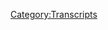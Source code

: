 {{DEFAULTSORT:
    #_TRANSCRIPT_0260:Aliens Need Editors
}}{{Transcript
    | title         = [[260: Aliens Need Editors]]
    | caption       = [https://knowledgefight.libsyn.com/knowledge-fight-aliens-need-editors Listen to this episode on Libsyn]
    | episodeNumber = [[260: Aliens Need Editors|260]]
    | length        = 01:48:06
}}

{{MessageBox
    | header     = Warning: Bot Generated Content
    | text       = This transcript was automatically generated by transcription software and likely contains many mistakes and misattributions. Please check the audio for definitive quotes, attribution, and context.
    | image      = N3yvass4myg91.webp
    | imagewidth = 50px
    | id         = warning
}}

{{TranscriptBlock
    | name      = Unknown Speaker
    | timestamp = 00:00:00.000
    | text      = Andy in Kansas, you're on the air. Thanks for holding.
}}

{{TranscriptBlock
    | name      = Unknown Speaker
    | timestamp = 00:00:03.919
    | text      = Hello Alex, I'm a first time caller. I'm a huge fan. I love your work.
}}

{{TranscriptBlock
    | name      = Unknown Speaker
    | timestamp = 00:00:07.200
    | text      = I love you.
}}

{{TranscriptBlock
    | name      = Unknown Speaker
    | timestamp = 00:00:07.679
    | text      = Hey everybody, welcome back to Knowledge Fight. I'm Dan.
}}

{{TranscriptBlock
    | name      = Unknown Speaker
    | timestamp = 00:00:09.839
    | text      = I'm Jordan.
}}

{{TranscriptBlock
    | name      = Unknown Speaker
    | timestamp = 00:00:10.320
    | text      = We're a couple dudes, like to sit around, drink novelty beverages,
}}

{{TranscriptBlock
    | name      = Unknown Speaker
    | timestamp = 00:00:12.800
    | text      = and talk a little bit about Alex Jones.
}}

{{TranscriptBlock
    | name      = Unknown Speaker
    | timestamp = 00:00:14.560
    | text      = Indeed we are, Dan.
}}

{{TranscriptBlock
    | name      = Unknown Speaker
    | timestamp = 00:00:16.000
    | text      = Hi Jordan.
}}

{{TranscriptBlock
    | name      = Unknown Speaker
    | timestamp = 00:00:16.559
    | text      = Dan, when was the last time we recorded in the morning?
}}

{{TranscriptBlock
    | name      = Unknown Speaker
    | timestamp = 00:00:19.679
    | text      = Oh, I can't remember.
}}

{{TranscriptBlock
    | name      = Unknown Speaker
    | timestamp = 00:00:21.440
    | text      = I don't think we ever have.
}}

{{TranscriptBlock
    | name      = Unknown Speaker
    | timestamp = 00:00:22.879
    | text      = It's awful.
}}

{{TranscriptBlock
    | name      = Unknown Speaker
    | timestamp = 00:00:23.839
    | text      = The sunlight coming in from the window behind you is very unfamiliar territory.
}}

{{TranscriptBlock
    | name      = Unknown Speaker
    | timestamp = 00:00:29.280
    | text      = We're recording this in the morning because this afternoon I am flying out on vacation.
}}

{{TranscriptBlock
    | name      = Unknown Speaker
    | timestamp = 00:00:36.240
    | text      = About time.
}}

{{TranscriptBlock
    | name      = Unknown Speaker
    | timestamp = 00:00:36.880
    | text      = Yeah, a little bit. Although I missed the window of the negative 50 degrees Chicago.
}}

{{TranscriptBlock
    | name      = Unknown Speaker
    | timestamp = 00:00:44.079
    | text      = By a couple days I could have dodged that.
}}

{{TranscriptBlock
    | name      = Unknown Speaker
    | timestamp = 00:00:45.920
    | text      = You were there. You were there, man.
}}

{{TranscriptBlock
    | name      = Unknown Speaker
    | timestamp = 00:00:47.679
    | text      = Yeah, it'll still be nice to get out of this cold and what have you for a couple days.
}}

{{TranscriptBlock
    | name      = Unknown Speaker
    | timestamp = 00:00:52.320
    | text      = And because of that we have to record this ahead of time so we can get this episode out for Monday
}}

{{TranscriptBlock
    | name      = Unknown Speaker
    | timestamp = 00:00:56.320
    | text      = so we don't leave everybody high and dry. But we will not have an episode on Wednesday,
}}

{{TranscriptBlock
    | name      = Unknown Speaker
    | timestamp = 00:01:00.560
    | text      = just by virtue of there's no way we could have pulled that off.
}}

{{TranscriptBlock
    | name      = Unknown Speaker
    | timestamp = 00:01:03.600
    | text      = No way.
}}

{{TranscriptBlock
    | name      = Unknown Speaker
    | timestamp = 00:01:04.319
    | text      = I wish we could have, but we could not. But we'll be back on Friday after this episode
}}

{{TranscriptBlock
    | name      = Unknown Speaker
    | timestamp = 00:01:09.280
    | text      = and we appreciate everybody allowing me to have a little bit of...
}}

{{TranscriptBlock
    | name      = Unknown Speaker
    | timestamp = 00:01:14.079
    | text      = Yeah, what's your vacation, Dan?
}}

{{TranscriptBlock
    | name      = Unknown Speaker
    | timestamp = 00:01:16.159
    | text      = Man, it's just going to hang out with my parents.
}}

{{TranscriptBlock
    | name      = Unknown Speaker
    | timestamp = 00:01:18.079
    | text      = About two days?
}}

{{TranscriptBlock
    | name      = Unknown Speaker
    | timestamp = 00:01:18.079
    | text      = Yeah.
}}

{{TranscriptBlock
    | name      = Unknown Speaker
    | timestamp = 00:01:20.400
    | text      = It's a weekend.
}}

{{TranscriptBlock
    | name      = Unknown Speaker
    | timestamp = 00:01:21.200
    | text      = Yeah, it's kind of still a work vacation.
}}

{{TranscriptBlock
    | name      = Unknown Speaker
    | timestamp = 00:01:24.799
    | text      = Emotional work vacation.
}}

{{TranscriptBlock
    | name      = Unknown Speaker
    | timestamp = 00:01:26.000
    | text      = Yeah, yeah, yeah.
}}

{{TranscriptBlock
    | name      = Unknown Speaker
    | timestamp = 00:01:26.799
    | text      = But so I am very thrilled about that though because, I mean, this last week,
}}

{{TranscriptBlock
    | name      = Unknown Speaker
    | timestamp = 00:01:32.879
    | text      = especially of this show, has been nuts. In terms of Roger Stone getting indicted,
}}

{{TranscriptBlock
    | name      = Unknown Speaker
    | timestamp = 00:01:38.799
    | text      = and I was having that episode last Monday, and then Alex's clear indications that he's
}}

{{TranscriptBlock
    | name      = Unknown Speaker
    | timestamp = 00:01:43.680
    | text      = fucking done with Roger at the end of last week. And even, we haven't talked too much about this,
}}

{{TranscriptBlock
    | name      = Unknown Speaker
    | timestamp = 00:01:49.040
    | text      = but I was working on a really big episode right before Roger got indicted. So it was like
}}

{{TranscriptBlock
    | name      = Unknown Speaker
    | timestamp = 00:01:54.959
    | text      = three straight days of intensive work on that. Roger gets indicted, fuck,
}}

{{TranscriptBlock
    | name      = Unknown Speaker
    | timestamp = 00:01:59.200
    | text      = this has got to go on the back burner and I got to dive into the...
}}

{{TranscriptBlock
    | name      = Unknown Speaker
    | timestamp = 00:02:02.079
    | text      = So I'm very excited to not do this for a little couple of days.
}}

{{TranscriptBlock
    | name      = Unknown Speaker
    | timestamp = 00:02:06.400
    | text      = You deserve it.
}}

{{TranscriptBlock
    | name      = Unknown Speaker
    | timestamp = 00:02:07.519
    | text      = Yeah.
}}

{{TranscriptBlock
    | name      = Unknown Speaker
    | timestamp = 00:02:07.840
    | text      = Please.
}}

{{TranscriptBlock
    | name      = Unknown Speaker
    | timestamp = 00:02:08.400
    | text      = Thanks.
}}

{{TranscriptBlock
    | name      = Unknown Speaker
    | timestamp = 00:02:08.879
    | text      = Don't open your fucking computer. I don't even read the news, for God's sake.
}}

{{TranscriptBlock
    | name      = Unknown Speaker
    | timestamp = 00:02:11.919
    | text      = I'll probably check Twitter, but beyond that, I'm not doing anything.
}}

{{TranscriptBlock
    | name      = Unknown Speaker
    | timestamp = 00:02:14.800
    | text      = Yeah.
}}

{{TranscriptBlock
    | name      = Unknown Speaker
    | timestamp = 00:02:15.680
    | text      = But this is a podcast where, because of working the candle at both ends, as it were,
}}

{{TranscriptBlock
    | name      = Unknown Speaker
    | timestamp = 00:02:20.800
    | text      = I know a lot about Alex Jones.
}}

{{TranscriptBlock
    | name      = Unknown Speaker
    | timestamp = 00:02:22.159
    | text      = Oh, and I only know what you tell me about Alex Jones.
}}

{{TranscriptBlock
    | name      = Unknown Speaker
    | timestamp = 00:02:24.400
    | text      = And it doesn't matter today because we're not talking about Alex Jones.
}}

{{TranscriptBlock
    | name      = Unknown Speaker
    | timestamp = 00:02:26.960
    | text      = Oh, thank God.
}}

{{TranscriptBlock
    | name      = Unknown Speaker
    | timestamp = 00:02:27.759
    | text      = I'm going on vacation. I'm sick and tired of talking about him at this point.
}}

{{TranscriptBlock
    | name      = Unknown Speaker
    | timestamp = 00:02:31.039
    | text      = We did a lot of Alex Jones in a very short period of time.
}}

{{TranscriptBlock
    | name      = Unknown Speaker
    | timestamp = 00:02:35.039
    | text      = No Wacky Wednesday last week. So that means Wacky Wednesday is coming on Monday this week.
}}

{{TranscriptBlock
    | name      = Unknown Speaker
    | timestamp = 00:02:39.039
    | text      = Hey.
}}

{{TranscriptBlock
    | name      = Unknown Speaker
    | timestamp = 00:02:40.159
    | text      = We've got an interesting Project Camelot episode to go over.
}}

{{TranscriptBlock
    | name      = Unknown Speaker
    | timestamp = 00:02:43.759
    | text      = Hey.
}}

{{TranscriptBlock
    | name      = Unknown Speaker
    | timestamp = 00:02:44.719
    | text      = That'll be a lot of fun. But before we get to that, I got to give a couple of shout outs
}}

{{TranscriptBlock
    | name      = Unknown Speaker
    | timestamp = 00:02:47.840
    | text      = to some people who have signed up and are supporting the show. First of all,
}}

{{TranscriptBlock
    | name      = Unknown Speaker
    | timestamp = 00:02:51.039
    | text      = they'd like to say thank you to Glenn. You are now a policy wonk.
}}

{{TranscriptBlock
    | name      = Unknown Speaker
    | timestamp = 00:02:54.479
    | text      = I'm a policy wonk.
}}

{{TranscriptBlock
    | name      = Unknown Speaker
    | timestamp = 00:02:55.599
    | text      = Thank you, Glenn.
}}

{{TranscriptBlock
    | name      = Unknown Speaker
    | timestamp = 00:02:56.080
    | text      = Thank you, Glenn.
}}

{{TranscriptBlock
    | name      = Unknown Speaker
    | timestamp = 00:02:56.879
    | text      = Next, Brendan. You are now a policy wonk.
}}

{{TranscriptBlock
    | name      = Unknown Speaker
    | timestamp = 00:03:00.159
    | text      = I'm a policy wonk.
}}

{{TranscriptBlock
    | name      = Unknown Speaker
    | timestamp = 00:03:01.199
    | text      = Thank you, Brendan.
}}

{{TranscriptBlock
    | name      = Unknown Speaker
    | timestamp = 00:03:01.759
    | text      = Thank you, Brendan.
}}

{{TranscriptBlock
    | name      = Unknown Speaker
    | timestamp = 00:03:02.400
    | text      = Next, Chandler. Thank you. You are now a policy wonk.
}}

{{TranscriptBlock
    | name      = Unknown Speaker
    | timestamp = 00:03:05.759
    | text      = I'm a policy wonk.
}}

{{TranscriptBlock
    | name      = Unknown Speaker
    | timestamp = 00:03:06.800
    | text      = Thank you, Chandler.
}}

{{TranscriptBlock
    | name      = Unknown Speaker
    | timestamp = 00:03:07.199
    | text      = Thank you, Chandler.
}}

{{TranscriptBlock
    | name      = Unknown Speaker
    | timestamp = 00:03:08.479
    | text      = How supportive can you be? I don't know. I was trying to do a friends thing.
}}

{{TranscriptBlock
    | name      = Unknown Speaker
    | timestamp = 00:03:11.759
    | text      = No, no, no, no, no.
}}

{{TranscriptBlock
    | name      = Unknown Speaker
    | timestamp = 00:03:13.039
    | text      = I got to go on vacation. That's a sign. That joke is no good.
}}

{{TranscriptBlock
    | name      = Unknown Speaker
    | timestamp = 00:03:17.280
    | text      = But something that is very good is another person who's supporting the show, Robbie.
}}

{{TranscriptBlock
    | name      = Unknown Speaker
    | timestamp = 00:03:21.520
    | text      = Thank you so much. You are now a policy wonk.
}}

{{TranscriptBlock
    | name      = Unknown Speaker
    | timestamp = 00:03:23.680
    | text      = I'm a policy wonk.
}}

{{TranscriptBlock
    | name      = Unknown Speaker
    | timestamp = 00:03:24.800
    | text      = Thank you very much, Robbie.
}}

{{TranscriptBlock
    | name      = Unknown Speaker
    | timestamp = 00:03:26.000
    | text      = Finally, I'd like to say thank you to somebody who donated a little bit of an elevated level.
}}

{{TranscriptBlock
    | name      = Unknown Speaker
    | timestamp = 00:03:29.599
    | text      = And we appreciate it also very much.
}}

{{TranscriptBlock
    | name      = Unknown Speaker
    | timestamp = 00:03:31.360
    | text      = So, Dylan, thank you so much. You are now a technocrat.
}}

{{TranscriptBlock
    | name      = Unknown Speaker
    | timestamp = 00:03:35.280
    | text      = I'm a policy wonk.
}}

{{TranscriptBlock
    | name      = Unknown Speaker
    | timestamp = 00:03:36.240
    | text      = Four stars. Go home to your mother and tell her you're brilliant.
}}

{{TranscriptBlock
    | name      = Unknown Speaker
    | timestamp = 00:03:39.280
    | text      = Someone, someone sodomized and sent me a bucket of poop.
}}

{{TranscriptBlock
    | name      = Unknown Speaker
    | timestamp = 00:03:41.840
    | text      = Daddy shark.
}}

{{TranscriptBlock
    | name      = Unknown Speaker
    | timestamp = 00:03:42.560
    | text      = Daddy shark. Jar Jar Binks has a Caribbean black accent.
}}

{{TranscriptBlock
    | name      = Unknown Speaker
    | timestamp = 00:03:49.360
    | text      = He's a loser. Little, little kitty baby.
}}

{{TranscriptBlock
    | name      = Unknown Speaker
    | timestamp = 00:03:52.479
    | text      = I don't want to hate black people.
}}

{{TranscriptBlock
    | name      = Unknown Speaker
    | timestamp = 00:03:54.080
    | text      = I renounce Jesus Christ.
}}

{{TranscriptBlock
    | name      = Unknown Speaker
    | timestamp = 00:03:56.000
    | text      = Thank you so much, Dylan.
}}

{{TranscriptBlock
    | name      = Unknown Speaker
    | timestamp = 00:03:57.120
    | text      = Thank you very much, Dylan.
}}

{{TranscriptBlock
    | name      = Unknown Speaker
    | timestamp = 00:03:58.319
    | text      = If you're out there listening, you're thinking, hey, I like what these guys do.
}}

{{TranscriptBlock
    | name      = Unknown Speaker
    | timestamp = 00:04:00.960
    | text      = I'd like to support that that type of business.
}}

{{TranscriptBlock
    | name      = Unknown Speaker
    | timestamp = 00:04:04.080
    | text      = You can do that. Not really business, but you can do that by going to our website,
}}

{{TranscriptBlock
    | name      = Unknown Speaker
    | timestamp = 00:04:07.599
    | text      = knowledgefight.com, clicking the button, support the show.
}}

{{TranscriptBlock
    | name      = Unknown Speaker
    | timestamp = 00:04:10.000
    | text      = We would appreciate it.
}}

{{TranscriptBlock
    | name      = Unknown Speaker
    | timestamp = 00:04:10.800
    | text      = Absolutely. We would.
}}

{{TranscriptBlock
    | name      = Unknown Speaker
    | timestamp = 00:04:11.919
    | text      = So, Jordan, like I said, it's Project Camelot time.
}}

{{TranscriptBlock
    | name      = Unknown Speaker
    | timestamp = 00:04:14.560
    | text      = Indeed it is.
}}

{{TranscriptBlock
    | name      = Unknown Speaker
    | timestamp = 00:04:15.919
    | text      = The most recent episodes have been a little bit of a mess.
}}

{{TranscriptBlock
    | name      = Unknown Speaker
    | timestamp = 00:04:19.839
    | text      = They haven't been the sort of things that necessarily we like to cover.
}}

{{TranscriptBlock
    | name      = Unknown Speaker
    | timestamp = 00:04:23.759
    | text      = I don't need to hear Carrie Cassidy talk to some weirdo about 5G technology.
}}

{{TranscriptBlock
    | name      = Unknown Speaker
    | timestamp = 00:04:28.000
    | text      = I don't really need to hear that.
}}

{{TranscriptBlock
    | name      = Unknown Speaker
    | timestamp = 00:04:29.199
    | text      = I want to hear about space.
}}

{{TranscriptBlock
    | name      = Unknown Speaker
    | timestamp = 00:04:30.480
    | text      = Yeah, yeah, yeah, yeah.
}}

{{TranscriptBlock
    | name      = Unknown Speaker
    | timestamp = 00:04:33.279
    | text      = Yeah, I don't want to hear her talk about real science, but then just lie bullshit about that.
}}

{{TranscriptBlock
    | name      = Unknown Speaker
    | timestamp = 00:04:38.000
    | text      = That sucks.
}}

{{TranscriptBlock
    | name      = Unknown Speaker
    | timestamp = 00:04:38.720
    | text      = Alex can do that stuff for us.
}}

{{TranscriptBlock
    | name      = Unknown Speaker
    | timestamp = 00:04:40.639
    | text      = We can cover that.
}}

{{TranscriptBlock
    | name      = Unknown Speaker
    | timestamp = 00:04:42.160
    | text      = There are commonalities that we miss a little bit,
}}

{{TranscriptBlock
    | name      = Unknown Speaker
    | timestamp = 00:04:44.959
    | text      = because I don't want to talk about her version of that.
}}

{{TranscriptBlock
    | name      = Unknown Speaker
    | timestamp = 00:04:47.279
    | text      = Right.
}}

{{TranscriptBlock
    | name      = Unknown Speaker
    | timestamp = 00:04:47.680
    | text      = It's so similar to Alex's and delivered less interestingly.
}}

{{TranscriptBlock
    | name      = Unknown Speaker
    | timestamp = 00:04:51.600
    | text      = Yeah, unless spider leadership is involved with 5G technology.
}}

{{TranscriptBlock
    | name      = Unknown Speaker
    | timestamp = 00:04:56.879
    | text      = Get the fuck out of here.
}}

{{TranscriptBlock
    | name      = Unknown Speaker
    | timestamp = 00:04:57.920
    | text      = Yeah, so we sort of punt on those a little bit, but I found an episode recently.
}}

{{TranscriptBlock
    | name      = Unknown Speaker
    | timestamp = 00:05:02.079
    | text      = There's a new episode that just came out with starring, starring,
}}

{{TranscriptBlock
    | name      = Unknown Speaker
    | timestamp = 00:05:05.439
    | text      = starring this guy named Sebastian Martin.
}}

{{TranscriptBlock
    | name      = Unknown Speaker
    | timestamp = 00:05:10.879
    | text      = And he's on to promote his new book.
}}

{{TranscriptBlock
    | name      = Unknown Speaker
    | timestamp = 00:05:12.959
    | text      = And so I started listening to it.
}}

{{TranscriptBlock
    | name      = Unknown Speaker
    | timestamp = 00:05:14.399
    | text      = I'm like, wow, this is pretty good stuff.
}}

{{TranscriptBlock
    | name      = Unknown Speaker
    | timestamp = 00:05:16.639
    | text      = This is interesting.
}}

{{TranscriptBlock
    | name      = Unknown Speaker
    | timestamp = 00:05:17.680
    | text      = Starts talking about Lush.
}}

{{TranscriptBlock
    | name      = Unknown Speaker
    | timestamp = 00:05:19.360
    | text      = Ah, I remember from that episode.
}}

{{TranscriptBlock
    | name      = Unknown Speaker
    | timestamp = 00:05:21.360
    | text      = The guy who thought that there was an alien base under the Getty Museum.
}}

{{TranscriptBlock
    | name      = Unknown Speaker
    | timestamp = 00:05:24.079
    | text      = Yep, yep, yep.
}}

{{TranscriptBlock
    | name      = Unknown Speaker
    | timestamp = 00:05:25.040
    | text      = So I'm like, oh, this guy's he's in deep.
}}

{{TranscriptBlock
    | name      = Unknown Speaker
    | timestamp = 00:05:27.199
    | text      = He's talking about Lush.
}}

{{TranscriptBlock
    | name      = Unknown Speaker
    | timestamp = 00:05:29.199
    | text      = Like, all right, he's talking about how he had these like these messages from aliens
}}

{{TranscriptBlock
    | name      = Unknown Speaker
    | timestamp = 00:05:34.800
    | text      = and like he had experienced these things with aliens.
}}

{{TranscriptBlock
    | name      = Unknown Speaker
    | timestamp = 00:05:37.360
    | text      = So he wrote a book.
}}

{{TranscriptBlock
    | name      = Unknown Speaker
    | timestamp = 00:05:39.040
    | text      = And he starts talking about how he had some people who he had good help editing the book.
}}

{{TranscriptBlock
    | name      = Unknown Speaker
    | timestamp = 00:05:44.079
    | text      = And to me, I'm thinking if you're getting messages from aliens, you don't need an editor.
}}

{{TranscriptBlock
    | name      = Unknown Speaker
    | timestamp = 00:05:50.639
    | text      = That that struck me weird.
}}

{{TranscriptBlock
    | name      = Unknown Speaker
    | timestamp = 00:05:52.319
    | text      = No, no, no, no, that's unfair.
}}

{{TranscriptBlock
    | name      = Unknown Speaker
    | timestamp = 00:05:54.160
    | text      = That is unfair.
}}

{{TranscriptBlock
    | name      = Unknown Speaker
    | timestamp = 00:05:55.120
    | text      = Everybody needs an editor, especially Stephen King in the 90s.
}}

{{TranscriptBlock
    | name      = Unknown Speaker
    | timestamp = 00:05:58.639
    | text      = True, but he wasn't channeling alien material.
}}

{{TranscriptBlock
    | name      = Unknown Speaker
    | timestamp = 00:06:01.680
    | text      = Were he to be.
}}

{{TranscriptBlock
    | name      = Unknown Speaker
    | timestamp = 00:06:02.480
    | text      = He's doing a lot of coke.
}}

{{TranscriptBlock
    | name      = Unknown Speaker
    | timestamp = 00:06:04.879
    | text      = Yeah, but that's very similar.
}}

{{TranscriptBlock
    | name      = Unknown Speaker
    | timestamp = 00:06:06.240
    | text      = That's not the same thing.
}}

{{TranscriptBlock
    | name      = Unknown Speaker
    | timestamp = 00:06:07.040
    | text      = It's pretty similar, I feel like.
}}

{{TranscriptBlock
    | name      = Unknown Speaker
    | timestamp = 00:06:08.720
    | text      = So I listened to that.
}}

{{TranscriptBlock
    | name      = Unknown Speaker
    | timestamp = 00:06:09.600
    | text      = I'm like, I want to go over this.
}}

{{TranscriptBlock
    | name      = Unknown Speaker
    | timestamp = 00:06:11.680
    | text      = Certainly, at least the weird like, why do you got to edit alien messages?
}}

{{TranscriptBlock
    | name      = Unknown Speaker
    | timestamp = 00:06:14.639
    | text      = But then I was like, this is too reliant on their previous interviews.
}}

{{TranscriptBlock
    | name      = Unknown Speaker
    | timestamp = 00:06:18.800
    | text      = You could tell that there was a bigger story behind it, but they weren't talking about
}}

{{TranscriptBlock
    | name      = Unknown Speaker
    | timestamp = 00:06:22.639
    | text      = the specifics of it because they'd already done that on a previous episode.
}}

{{TranscriptBlock
    | name      = Unknown Speaker
    | timestamp = 00:06:26.560
    | text      = So I went back to a year prior, the first time Sebastian Martin was on the show.
}}

{{TranscriptBlock
    | name      = Unknown Speaker
    | timestamp = 00:06:31.759
    | text      = And we are going to hear about this guy's backstory.
}}

{{TranscriptBlock
    | name      = Unknown Speaker
    | timestamp = 00:06:34.480
    | text      = And it is wild.
}}

{{TranscriptBlock
    | name      = Unknown Speaker
    | timestamp = 00:06:36.000
    | text      = OK, sweet.
}}

{{TranscriptBlock
    | name      = Unknown Speaker
    | timestamp = 00:06:37.360
    | text      = I got to be honest.
}}

{{TranscriptBlock
    | name      = Unknown Speaker
    | timestamp = 00:06:38.079
    | text      = I love me as Sebastian, so I'm kind of on his side right off the right off the gate.
}}

{{TranscriptBlock
    | name      = Unknown Speaker
    | timestamp = 00:06:42.079
    | text      = I'm going to tell you ahead of time and tell the listeners that this is simultaneously
}}

{{TranscriptBlock
    | name      = Unknown Speaker
    | timestamp = 00:06:45.759
    | text      = the most fascinating and most boring story I've ever heard in my life.
}}

{{TranscriptBlock
    | name      = Unknown Speaker
    | timestamp = 00:06:48.879
    | text      = All right.
}}

{{TranscriptBlock
    | name      = Unknown Speaker
    | timestamp = 00:06:49.279
    | text      = That is I was I was like Schrodinger's backstory.
}}

{{TranscriptBlock
    | name      = Unknown Speaker
    | timestamp = 00:06:53.040
    | text      = The details of this are super interesting.
}}

{{TranscriptBlock
    | name      = Unknown Speaker
    | timestamp = 00:06:56.319
    | text      = But as I was going over it, I kept finding myself zoning out.
}}

{{TranscriptBlock
    | name      = Unknown Speaker
    | timestamp = 00:06:59.759
    | text      = I kept like this is why he needs an editor.
}}

{{TranscriptBlock
    | name      = Unknown Speaker
    | timestamp = 00:07:04.800
    | text      = I was just like, whoa, God, I guess I guess he's talking about the Anunnaki.
}}

{{TranscriptBlock
    | name      = Unknown Speaker
    | timestamp = 00:07:09.759
    | text      = OK, cool.
}}

{{TranscriptBlock
    | name      = Unknown Speaker
    | timestamp = 00:07:11.199
    | text      = There was moments like that.
}}

{{TranscriptBlock
    | name      = Unknown Speaker
    | timestamp = 00:07:12.319
    | text      = I had to like I had to sort of slap myself in the face and be like, get in the game,
}}

{{TranscriptBlock
    | name      = Unknown Speaker
    | timestamp = 00:07:15.839
    | text      = get in the game.
}}

{{TranscriptBlock
    | name      = Unknown Speaker
    | timestamp = 00:07:16.800
    | text      = You've got to listen.
}}

{{TranscriptBlock
    | name      = Unknown Speaker
    | timestamp = 00:07:18.399
    | text      = So there will be a little bit of that.
}}

{{TranscriptBlock
    | name      = Unknown Speaker
    | timestamp = 00:07:19.680
    | text      = But here is an out of context drop from today's show.
}}

{{TranscriptBlock
    | name      = Unknown Speaker
    | timestamp = 00:07:22.639
    | text      = It is a problem where people put aliens, so-called aliens on pedestals, so to speak.
}}

{{TranscriptBlock
    | name      = Unknown Speaker
    | timestamp = 00:07:30.560
    | text      = Don't put aliens on pedestals.
}}

{{TranscriptBlock
    | name      = Unknown Speaker
    | timestamp = 00:07:31.759
    | text      = That is a problem.
}}

{{TranscriptBlock
    | name      = Unknown Speaker
    | timestamp = 00:07:32.800
    | text      = You know what?
}}

{{TranscriptBlock
    | name      = Unknown Speaker
    | timestamp = 00:07:33.360
    | text      = Deep down, we're all equal.
}}

{{TranscriptBlock
    | name      = Unknown Speaker
    | timestamp = 00:07:35.360
    | text      = We're all equal.
}}

{{TranscriptBlock
    | name      = Unknown Speaker
    | timestamp = 00:07:36.079
    | text      = You don't got to elevate aliens on a pedestal.
}}

{{TranscriptBlock
    | name      = Unknown Speaker
    | timestamp = 00:07:39.199
    | text      = They're just going to disappoint you.
}}

{{TranscriptBlock
    | name      = Unknown Speaker
    | timestamp = 00:07:40.319
    | text      = Exactly.
}}

{{TranscriptBlock
    | name      = Unknown Speaker
    | timestamp = 00:07:40.879
    | text      = All an alien on a pedestal can do is fall.
}}

{{TranscriptBlock
    | name      = Unknown Speaker
    | timestamp = 00:07:43.120
    | text      = Exactly.
}}

{{TranscriptBlock
    | name      = Unknown Speaker
    | timestamp = 00:07:47.199
    | text      = I don't think that's the sort of concern that Carrie's bringing to the table.
}}

{{TranscriptBlock
    | name      = Unknown Speaker
    | timestamp = 00:07:51.279
    | text      = It's more that she's she's worried that we over exaggerate the the evolved levels of
}}

{{TranscriptBlock
    | name      = Unknown Speaker
    | timestamp = 00:07:57.040
    | text      = alien, certain aliens, probably.
}}

{{TranscriptBlock
    | name      = Unknown Speaker
    | timestamp = 00:07:58.879
    | text      = I think she has a very different feeling about different types of aliens, which you could
}}

{{TranscriptBlock
    | name      = Unknown Speaker
    | timestamp = 00:08:02.959
    | text      = read between the lines however you like.
}}

{{TranscriptBlock
    | name      = Unknown Speaker
    | timestamp = 00:08:05.600
    | text      = So Sebastian is on the show.
}}

{{TranscriptBlock
    | name      = Unknown Speaker
    | timestamp = 00:08:08.720
    | text      = And it's interesting.
}}

{{TranscriptBlock
    | name      = Unknown Speaker
    | timestamp = 00:08:11.360
    | text      = They this interview came out beginning of 2017.
}}

{{TranscriptBlock
    | name      = Unknown Speaker
    | timestamp = 00:08:16.000
    | text      = The two of them don't really know each other, Carrie and Sebastian.
}}

{{TranscriptBlock
    | name      = Unknown Speaker
    | timestamp = 00:08:19.040
    | text      = They're they're on a little bit of.
}}

{{TranscriptBlock
    | name      = Unknown Speaker
    | timestamp = 00:08:20.560
    | text      = Oh, here's the other thing I wanted to say.
}}

{{TranscriptBlock
    | name      = Unknown Speaker
    | timestamp = 00:08:22.560
    | text      = He's a French dude.
}}

{{TranscriptBlock
    | name      = Unknown Speaker
    | timestamp = 00:08:23.920
    | text      = So now this is going to be more fun.
}}

{{TranscriptBlock
    | name      = Unknown Speaker
    | timestamp = 00:08:26.160
    | text      = He has to be more fun.
}}

{{TranscriptBlock
    | name      = Unknown Speaker
    | timestamp = 00:08:27.279
    | text      = He has an accent.
}}

{{TranscriptBlock
    | name      = Unknown Speaker
    | timestamp = 00:08:28.240
    | text      = And I think that Carrie is one of the types of people who gets tricked by an accent.
}}

{{TranscriptBlock
    | name      = Unknown Speaker
    | timestamp = 00:08:32.159
    | text      = And it makes it makes dumb things sound smarter to American ears.
}}

{{TranscriptBlock
    | name      = Unknown Speaker
    | timestamp = 00:08:37.440
    | text      = Very exotic.
}}

{{TranscriptBlock
    | name      = Unknown Speaker
    | timestamp = 00:08:38.159
    | text      = You hear a European accent saying things, especially French or British.
}}

{{TranscriptBlock
    | name      = Unknown Speaker
    | timestamp = 00:08:42.240
    | text      = Those are accents that really it's a hack.
}}

{{TranscriptBlock
    | name      = Unknown Speaker
    | timestamp = 00:08:45.279
    | text      = It's like a little override in people's brains.
}}

{{TranscriptBlock
    | name      = Unknown Speaker
    | timestamp = 00:08:47.919
    | text      = You're like, oh, this guy's obviously smart.
}}

{{TranscriptBlock
    | name      = Unknown Speaker
    | timestamp = 00:08:49.759
    | text      = He's French.
}}

{{TranscriptBlock
    | name      = Unknown Speaker
    | timestamp = 00:08:50.720
    | text      = You know, that sort of thing.
}}

{{TranscriptBlock
    | name      = Unknown Speaker
    | timestamp = 00:08:52.080
    | text      = So some of the stuff that he's saying, I would I would beg the audience to imagine he wasn't
}}

{{TranscriptBlock
    | name      = Unknown Speaker
    | timestamp = 00:08:57.519
    | text      = French saying these things and see if they sound at all reasonable.
}}

{{TranscriptBlock
    | name      = Unknown Speaker
    | timestamp = 00:09:02.000
    | text      = Now, Carrie and Sebastian met at this alien conference.
}}

{{TranscriptBlock
    | name      = Unknown Speaker
    | timestamp = 00:09:06.639
    | text      = I think they call it the Alien Congress or something like the Alien Congress.
}}

{{TranscriptBlock
    | name      = Unknown Speaker
    | timestamp = 00:09:10.080
    | text      = I don't think they have any kind of actual legislative power.
}}

{{TranscriptBlock
    | name      = Unknown Speaker
    | timestamp = 00:09:13.440
    | text      = Yeah, I don't think so.
}}

{{TranscriptBlock
    | name      = Unknown Speaker
    | timestamp = 00:09:14.480
    | text      = There's no balance.
}}

{{TranscriptBlock
    | name      = Unknown Speaker
    | timestamp = 00:09:15.360
    | text      = There's no there's no alien executive.
}}

{{TranscriptBlock
    | name      = Unknown Speaker
    | timestamp = 00:09:17.279
    | text      = There's no separation of alien powers either.
}}

{{TranscriptBlock
    | name      = Unknown Speaker
    | timestamp = 00:09:20.080
    | text      = I think it's just a name.
}}

{{TranscriptBlock
    | name      = Unknown Speaker
    | timestamp = 00:09:21.279
    | text      = Everybody's putting aliens on a pedestal in that case.
}}

{{TranscriptBlock
    | name      = Unknown Speaker
    | timestamp = 00:09:23.519
    | text      = True.
}}

{{TranscriptBlock
    | name      = Unknown Speaker
    | timestamp = 00:09:24.000
    | text      = So here's how they start out the interview.
}}

{{TranscriptBlock
    | name      = Unknown Speaker
    | timestamp = 00:09:26.879
    | text      = And yep.
}}

{{TranscriptBlock
    | name      = Unknown Speaker
    | timestamp = 00:09:28.799
    | text      = Hi, I'm Carrie Cassidy from Project Camelot.
}}

{{TranscriptBlock
    | name      = Unknown Speaker
    | timestamp = 00:09:31.759
    | text      = And today we are at the Unifo Congress.
}}

{{TranscriptBlock
    | name      = Unknown Speaker
    | timestamp = 00:09:35.039
    | text      = And we took this opportunity to meet up with Sebastian Martin, who is here as well, attending
}}

{{TranscriptBlock
    | name      = Unknown Speaker
    | timestamp = 00:09:42.480
    | text      = the conference.
}}

{{TranscriptBlock
    | name      = Unknown Speaker
    | timestamp = 00:09:43.360
    | text      = And he's a very interesting man.
}}

{{TranscriptBlock
    | name      = Unknown Speaker
    | timestamp = 00:09:46.399
    | text      = He has been out and around telling his story a bit.
}}

{{TranscriptBlock
    | name      = Unknown Speaker
    | timestamp = 00:09:50.159
    | text      = But we're going to delve down maybe a little deeper here.
}}

{{TranscriptBlock
    | name      = Unknown Speaker
    | timestamp = 00:09:53.600
    | text      = And this is a great opportunity for Project Camelot to talk to him about his what's been
}}

{{TranscriptBlock
    | name      = Unknown Speaker
    | timestamp = 00:10:00.320
    | text      = going on with him over many, many years.
}}

{{TranscriptBlock
    | name      = Unknown Speaker
    | timestamp = 00:10:03.279
    | text      = And I'm going to let him introduce himself since I actually don't know him that well.
}}

{{TranscriptBlock
    | name      = Unknown Speaker
    | timestamp = 00:10:08.799
    | text      = I've only heard a couple interviews with him.
}}

{{TranscriptBlock
    | name      = Unknown Speaker
    | timestamp = 00:10:12.799
    | text      = So I don't I don't know.
}}

{{TranscriptBlock
    | name      = Unknown Speaker
    | timestamp = 00:10:13.759
    | text      = I feel like Carrie knows nothing considering that she's saying, like, what's been going
}}

{{TranscriptBlock
    | name      = Unknown Speaker
    | timestamp = 00:10:18.080
    | text      = on with him for many years?
}}

{{TranscriptBlock
    | name      = Unknown Speaker
    | timestamp = 00:10:20.480
    | text      = He's been going around telling people stories like I think that she maybe skimmed an interview
}}

{{TranscriptBlock
    | name      = Unknown Speaker
    | timestamp = 00:10:26.720
    | text      = with him or something like that.
}}

{{TranscriptBlock
    | name      = Unknown Speaker
    | timestamp = 00:10:27.840
    | text      = You can prepare.
}}

{{TranscriptBlock
    | name      = Unknown Speaker
    | timestamp = 00:10:29.279
    | text      = No, you can't.
}}

{{TranscriptBlock
    | name      = Unknown Speaker
    | timestamp = 00:10:30.000
    | text      = You can.
}}

{{TranscriptBlock
    | name      = Unknown Speaker
    | timestamp = 00:10:31.279
    | text      = Dan, we don't do the show with you just starting and stopping the show.
}}

{{TranscriptBlock
    | name      = Unknown Speaker
    | timestamp = 00:10:37.840
    | text      = You prepare for the show.
}}

{{TranscriptBlock
    | name      = Unknown Speaker
    | timestamp = 00:10:39.279
    | text      = Yeah.
}}

{{TranscriptBlock
    | name      = Unknown Speaker
    | timestamp = 00:10:39.679
    | text      = And she's doing even less work.
}}

{{TranscriptBlock
    | name      = Unknown Speaker
    | timestamp = 00:10:42.080
    | text      = I don't have a UFO Congress to get ready to go to, though.
}}

{{TranscriptBlock
    | name      = Unknown Speaker
    | timestamp = 00:10:45.039
    | text      = You know what I'm saying?
}}

{{TranscriptBlock
    | name      = Unknown Speaker
    | timestamp = 00:10:45.840
    | text      = That takes.
}}

{{TranscriptBlock
    | name      = Unknown Speaker
    | timestamp = 00:10:46.480
    | text      = She probably really front loaded her schedule, preparing for the Congress.
}}

{{TranscriptBlock
    | name      = Unknown Speaker
    | timestamp = 00:10:50.480
    | text      = Right.
}}

{{TranscriptBlock
    | name      = Unknown Speaker
    | timestamp = 00:10:50.879
    | text      = Right.
}}

{{TranscriptBlock
    | name      = Unknown Speaker
    | timestamp = 00:10:51.200
    | text      = The joint session of the UFO Congress and forgot to prepare for this interview in any
}}

{{TranscriptBlock
    | name      = Unknown Speaker
    | timestamp = 00:10:56.559
    | text      = way.
}}

{{TranscriptBlock
    | name      = Unknown Speaker
    | timestamp = 00:10:56.799
    | text      = But she wisely says, Sebastian, introduce yourself.
}}

{{TranscriptBlock
    | name      = Unknown Speaker
    | timestamp = 00:11:01.840
    | text      = I don't know.
}}

{{TranscriptBlock
    | name      = Unknown Speaker
    | timestamp = 00:11:02.559
    | text      = I don't know.
}}

{{TranscriptBlock
    | name      = Unknown Speaker
    | timestamp = 00:11:02.960
    | text      = Yeah, I don't know who you are.
}}

{{TranscriptBlock
    | name      = Unknown Speaker
    | timestamp = 00:11:04.240
    | text      = Some things.
}}

{{TranscriptBlock
    | name      = Unknown Speaker
    | timestamp = 00:11:05.120
    | text      = Some things have been going on with you.
}}

{{TranscriptBlock
    | name      = Unknown Speaker
    | timestamp = 00:11:06.799
    | text      = Exactly.
}}

{{TranscriptBlock
    | name      = Unknown Speaker
    | timestamp = 00:11:08.080
    | text      = So he does.
}}

{{TranscriptBlock
    | name      = Unknown Speaker
    | timestamp = 00:11:08.720
    | text      = So I was a CEO of a multinational for over 10 years in Canada.
}}

{{TranscriptBlock
    | name      = Unknown Speaker
    | timestamp = 00:11:13.919
    | text      = So this struck my ears strange.
}}

{{TranscriptBlock
    | name      = Unknown Speaker
    | timestamp = 00:11:15.919
    | text      = Oh my God.
}}

{{TranscriptBlock
    | name      = Unknown Speaker
    | timestamp = 00:11:16.799
    | text      = First of all, you're going to listen to a French accent all day.
}}

{{TranscriptBlock
    | name      = Unknown Speaker
    | timestamp = 00:11:19.759
    | text      = So he says he's a CEO of a multinational corporation.
}}

{{TranscriptBlock
    | name      = Unknown Speaker
    | timestamp = 00:11:23.600
    | text      = And I'm like, hmm.
}}

{{TranscriptBlock
    | name      = Unknown Speaker
    | timestamp = 00:11:25.919
    | text      = Or he says he was.
}}

{{TranscriptBlock
    | name      = Unknown Speaker
    | timestamp = 00:11:28.159
    | text      = And immediately I'm like, I don't believe anybody who's on Project Camelot.
}}

{{TranscriptBlock
    | name      = Unknown Speaker
    | timestamp = 00:11:33.679
    | text      = Just I don't believe them across the board.
}}

{{TranscriptBlock
    | name      = Unknown Speaker
    | timestamp = 00:11:35.679
    | text      = Right.
}}

{{TranscriptBlock
    | name      = Unknown Speaker
    | timestamp = 00:11:35.759
    | text      = But in terms of like people who lie about being in the CIA or the military and stuff
}}

{{TranscriptBlock
    | name      = Unknown Speaker
    | timestamp = 00:11:39.360
    | text      = like that, I can't figure that out.
}}

{{TranscriptBlock
    | name      = Unknown Speaker
    | timestamp = 00:11:41.440
    | text      = But if you're the CEO of a company, that record should be somewhere.
}}

{{TranscriptBlock
    | name      = Unknown Speaker
    | timestamp = 00:11:45.679
    | text      = Probably.
}}

{{TranscriptBlock
    | name      = Unknown Speaker
    | timestamp = 00:11:46.399
    | text      = Yeah, you would think.
}}

{{TranscriptBlock
    | name      = Unknown Speaker
    | timestamp = 00:11:47.519
    | text      = So now, hold on.
}}

{{TranscriptBlock
    | name      = Unknown Speaker
    | timestamp = 00:11:50.159
    | text      = You can, however, fudge that number right there.
}}

{{TranscriptBlock
    | name      = Unknown Speaker
    | timestamp = 00:11:53.279
    | text      = Like you could be, look, you could have a franchise of McDonald's in Canada and and
}}

{{TranscriptBlock
    | name      = Unknown Speaker
    | timestamp = 00:12:00.399
    | text      = then like one right across the border in America and call yourself a multinational.
}}

{{TranscriptBlock
    | name      = Unknown Speaker
    | timestamp = 00:12:05.039
    | text      = Multinational business.
}}

{{TranscriptBlock
    | name      = Unknown Speaker
    | timestamp = 00:12:06.159
    | text      = But you couldn't call yourself a CEO.
}}

{{TranscriptBlock
    | name      = Unknown Speaker
    | timestamp = 00:12:07.600
    | text      = No, but that's what I'm saying.
}}

{{TranscriptBlock
    | name      = Unknown Speaker
    | timestamp = 00:12:08.720
    | text      = You you get a startup, right?
}}

{{TranscriptBlock
    | name      = Unknown Speaker
    | timestamp = 00:12:10.240
    | text      = Put a you put a front office in both Canada and the United States.
}}

{{TranscriptBlock
    | name      = Unknown Speaker
    | timestamp = 00:12:16.639
    | text      = And you're the CEO of a multinational corporation.
}}

{{TranscriptBlock
    | name      = Unknown Speaker
    | timestamp = 00:12:18.879
    | text      = We'll see what the truth is.
}}

{{TranscriptBlock
    | name      = Unknown Speaker
    | timestamp = 00:12:20.159
    | text      = So across the board, in the few interviews I've watched of Sebastian Martin, as well
}}

{{TranscriptBlock
    | name      = Unknown Speaker
    | timestamp = 00:12:23.919
    | text      = as his bio on Amazon and the blurb of his newly released book, which is called Inner
}}

{{TranscriptBlock
    | name      = Unknown Speaker
    | timestamp = 00:12:28.559
    | text      = Journey in Outer Space, Martin consistently refers to himself as the former CEO of a multinational
}}

{{TranscriptBlock
    | name      = Unknown Speaker
    | timestamp = 00:12:34.240
    | text      = company.
}}

{{TranscriptBlock
    | name      = Unknown Speaker
    | timestamp = 00:12:34.799
    | text      = But in no instance does he ever say what that company was, which I found very suspicious.
}}

{{TranscriptBlock
    | name      = Unknown Speaker
    | timestamp = 00:12:40.240
    | text      = If you just Google his name, you find a ton of Sebastian Martins who aren't him, which
}}

{{TranscriptBlock
    | name      = Unknown Speaker
    | timestamp = 00:12:44.240
    | text      = doesn't get me anywhere.
}}

{{TranscriptBlock
    | name      = Unknown Speaker
    | timestamp = 00:12:45.679
    | text      = In this episode, he mentions that his company was based in Canada.
}}

{{TranscriptBlock
    | name      = Unknown Speaker
    | timestamp = 00:12:48.639
    | text      = So I decided I decided to search for Sebastian Martin, CEO Canada, and see what came up.
}}

{{TranscriptBlock
    | name      = Unknown Speaker
    | timestamp = 00:12:55.360
    | text      = It turns out what came up is his LinkedIn page, which mysteriously doesn't contain any
}}

{{TranscriptBlock
    | name      = Unknown Speaker
    | timestamp = 00:12:59.600
    | text      = entries in his job history that involve being the CEO of a multinational company.
}}

{{TranscriptBlock
    | name      = Unknown Speaker
    | timestamp = 00:13:04.320
    | text      = He has two jobs listed.
}}

{{TranscriptBlock
    | name      = Unknown Speaker
    | timestamp = 00:13:06.000
    | text      = One is his current the business that he runs and Suho Distribution, which is a website
}}

{{TranscriptBlock
    | name      = Unknown Speaker
    | timestamp = 00:13:11.120
    | text      = mostly about New Age pseudo spiritual nonsense, trying to bring together light workers and
}}

{{TranscriptBlock
    | name      = Unknown Speaker
    | timestamp = 00:13:16.240
    | text      = what have you.
}}

{{TranscriptBlock
    | name      = Unknown Speaker
    | timestamp = 00:13:17.120
    | text      = And he's suing hoes.
}}

{{TranscriptBlock
    | name      = Unknown Speaker
    | timestamp = 00:13:18.320
    | text      = That's what he's doing.
}}

{{TranscriptBlock
    | name      = Unknown Speaker
    | timestamp = 00:13:19.919
    | text      = And the second one is a position as the director of Foki Herbs Incorporated.
}}

{{TranscriptBlock
    | name      = Unknown Speaker
    | timestamp = 00:13:24.960
    | text      = Neither of these positions could be the CEO position he always cites as a part of his
}}

{{TranscriptBlock
    | name      = Unknown Speaker
    | timestamp = 00:13:28.799
    | text      = history, partially because the entire time he was at Foki Herbs, another person whose
}}

{{TranscriptBlock
    | name      = Unknown Speaker
    | timestamp = 00:13:33.759
    | text      = LinkedIn page I found, it doesn't need to be dragged into any of this, had a higher
}}

{{TranscriptBlock
    | name      = Unknown Speaker
    | timestamp = 00:13:37.039
    | text      = position in the company than he did.
}}

{{TranscriptBlock
    | name      = Unknown Speaker
    | timestamp = 00:13:38.799
    | text      = And beyond that, the timeline doesn't work out.
}}

{{TranscriptBlock
    | name      = Unknown Speaker
    | timestamp = 00:13:41.200
    | text      = Now, that part is just you being a dick.
}}

{{TranscriptBlock
    | name      = Unknown Speaker
    | timestamp = 00:13:44.559
    | text      = Look at your LinkedIn page.
}}

{{TranscriptBlock
    | name      = Unknown Speaker
    | timestamp = 00:13:46.720
    | text      = I want to know what he's talking about.
}}

{{TranscriptBlock
    | name      = Unknown Speaker
    | timestamp = 00:13:48.320
    | text      = No, I know, but there's a part of me that's like, you looked through the other LinkedIn
}}

{{TranscriptBlock
    | name      = Unknown Speaker
    | timestamp = 00:13:52.320
    | text      = pages to find somebody who is like a little bit higher.
}}

{{TranscriptBlock
    | name      = Unknown Speaker
    | timestamp = 00:13:55.039
    | text      = That's a little bit dicky.
}}

{{TranscriptBlock
    | name      = Unknown Speaker
    | timestamp = 00:13:56.159
    | text      = No, it's not.
}}

{{TranscriptBlock
    | name      = Unknown Speaker
    | timestamp = 00:13:56.960
    | text      = It's not a little bit higher.
}}

{{TranscriptBlock
    | name      = Unknown Speaker
    | timestamp = 00:13:58.559
    | text      = Your research is thorough.
}}

{{TranscriptBlock
    | name      = Unknown Speaker
    | timestamp = 00:14:00.320
    | text      = It's not a little bit higher.
}}

{{TranscriptBlock
    | name      = Unknown Speaker
    | timestamp = 00:14:01.519
    | text      = How much higher it is.
}}

{{TranscriptBlock
    | name      = Unknown Speaker
    | timestamp = 00:14:02.559
    | text      = Quite.
}}

{{TranscriptBlock
    | name      = Unknown Speaker
    | timestamp = 00:14:03.919
    | text      = In another interview that Sebastian said that he was the CEO of this company until he sold
}}

{{TranscriptBlock
    | name      = Unknown Speaker
    | timestamp = 00:14:08.559
    | text      = it in 2013.
}}

{{TranscriptBlock
    | name      = Unknown Speaker
    | timestamp = 00:14:09.679
    | text      = So neither of the two entries on his LinkedIn page could possibly represent a CEO experience.
}}

{{TranscriptBlock
    | name      = Unknown Speaker
    | timestamp = 00:14:15.039
    | text      = And that seems like something you wouldn't just leave off of your resume on a job website.
}}

{{TranscriptBlock
    | name      = Unknown Speaker
    | timestamp = 00:14:19.679
    | text      = The fact that you were the CEO of a multinational company.
}}

{{TranscriptBlock
    | name      = Unknown Speaker
    | timestamp = 00:14:22.480
    | text      = He's a modest man.
}}

{{TranscriptBlock
    | name      = Unknown Speaker
    | timestamp = 00:14:24.000
    | text      = He doesn't want to know how he's modest in that he writes it in a book and says it on
}}

{{TranscriptBlock
    | name      = Unknown Speaker
    | timestamp = 00:14:28.720
    | text      = a ton of interviews that he was a CEO.
}}

{{TranscriptBlock
    | name      = Unknown Speaker
    | timestamp = 00:14:30.720
    | text      = Right.
}}

{{TranscriptBlock
    | name      = Unknown Speaker
    | timestamp = 00:14:31.200
    | text      = He's not going to put it in his resume.
}}

{{TranscriptBlock
    | name      = Unknown Speaker
    | timestamp = 00:14:35.679
    | text      = That would look, you don't want to be overqualified for a job either, Dan.
}}

{{TranscriptBlock
    | name      = Unknown Speaker
    | timestamp = 00:14:39.600
    | text      = So I'm seeing a dead end here and I'm getting super curious about this and I need to know
}}

{{TranscriptBlock
    | name      = Unknown Speaker
    | timestamp = 00:14:43.840
    | text      = what's up.
}}

{{TranscriptBlock
    | name      = Unknown Speaker
    | timestamp = 00:14:44.720
    | text      = So in the honors and accolades section of his LinkedIn page, Sebastian includes a link
}}

{{TranscriptBlock
    | name      = Unknown Speaker
    | timestamp = 00:14:49.759
    | text      = to an article about the 2012 Canadian Excellence in Corporate Responsibility Awards where he
}}

{{TranscriptBlock
    | name      = Unknown Speaker
    | timestamp = 00:14:55.840
    | text      = says, where he says, I don't know, but he says that his business got an honorable mention
}}

{{TranscriptBlock
    | name      = Unknown Speaker
    | timestamp = 00:15:03.200
    | text      = in the small slash medium business of any sector category.
}}

{{TranscriptBlock
    | name      = Unknown Speaker
    | timestamp = 00:15:07.200
    | text      = Boom.
}}

{{TranscriptBlock
    | name      = Unknown Speaker
    | timestamp = 00:15:07.840
    | text      = There it is.
}}

{{TranscriptBlock
    | name      = Unknown Speaker
    | timestamp = 00:15:08.720
    | text      = Sebastian was the CEO of a company called wetter spoon organic.
}}

{{TranscriptBlock
    | name      = Unknown Speaker
    | timestamp = 00:15:12.720
    | text      = Wetter spoon organic is a honey company.
}}

{{TranscriptBlock
    | name      = Unknown Speaker
    | timestamp = 00:15:20.960
    | text      = They sell small jars of boutique honey for absurdly high prices, but that's not all they
}}

{{TranscriptBlock
    | name      = Unknown Speaker
    | timestamp = 00:15:25.759
    | text      = do.
}}

{{TranscriptBlock
    | name      = Unknown Speaker
    | timestamp = 00:15:26.240
    | text      = They also promote their honey as having antibacterial properties.
}}

{{TranscriptBlock
    | name      = Unknown Speaker
    | timestamp = 00:15:29.840
    | text      = Interestingly, that's not a problem.
}}

{{TranscriptBlock
    | name      = Unknown Speaker
    | timestamp = 00:15:31.200
    | text      = Honey absolutely does have antibacterial properties, but wetter spoon has been accused of exaggerating
}}

{{TranscriptBlock
    | name      = Unknown Speaker
    | timestamp = 00:15:36.639
    | text      = their honey's powers on that front.
}}

{{TranscriptBlock
    | name      = Unknown Speaker
    | timestamp = 00:15:38.480
    | text      = And in March 2015, they were hit with a class action lawsuit for it.
}}

{{TranscriptBlock
    | name      = Unknown Speaker
    | timestamp = 00:15:42.480
    | text      = That suit would be voluntarily withdrawn in December, but the exact details of why it
}}

{{TranscriptBlock
    | name      = Unknown Speaker
    | timestamp = 00:15:47.759
    | text      = got withdrawn haven't been made public.
}}

{{TranscriptBlock
    | name      = Unknown Speaker
    | timestamp = 00:15:49.679
    | text      = From looking at a series of court filings throughout fall 2015, it does appear that
}}

{{TranscriptBlock
    | name      = Unknown Speaker
    | timestamp = 00:15:54.159
    | text      = they reached some sort of out-of-court settlement, but it's hard to say for sure.
}}

{{TranscriptBlock
    | name      = Unknown Speaker
    | timestamp = 00:15:57.919
    | text      = So wetter spoon organic sells all sorts of honey-based products.
}}

{{TranscriptBlock
    | name      = Unknown Speaker
    | timestamp = 00:16:01.279
    | text      = For $50, you can get a honey-based night cream.
}}

{{TranscriptBlock
    | name      = Unknown Speaker
    | timestamp = 00:16:04.399
    | text      = Or for $22, you can get a smaller tube of day cream.
}}

{{TranscriptBlock
    | name      = Unknown Speaker
    | timestamp = 00:16:07.679
    | text      = Hey, you want to put my honey cream on your face?
}}

{{TranscriptBlock
    | name      = Unknown Speaker
    | timestamp = 00:16:10.559
    | text      = Uh, some of the products drifted to sort of Alex Jonesy territory.
}}

{{TranscriptBlock
    | name      = Unknown Speaker
    | timestamp = 00:16:14.559
    | text      = For $21, you can buy a five-pack of single serving tubes of honey plus vitality, which
}}

{{TranscriptBlock
    | name      = Unknown Speaker
    | timestamp = 00:16:20.320
    | text      = are apparently perfect for when you're on the go.
}}

{{TranscriptBlock
    | name      = Unknown Speaker
    | timestamp = 00:16:22.480
    | text      = I would rather put that on my burger than super male vitality.
}}

{{TranscriptBlock
    | name      = Unknown Speaker
    | timestamp = 00:16:25.440
    | text      = Sure.
}}

{{TranscriptBlock
    | name      = Unknown Speaker
    | timestamp = 00:16:25.840
    | text      = That's for sure.
}}

{{TranscriptBlock
    | name      = Unknown Speaker
    | timestamp = 00:16:26.320
    | text      = It's at least food.
}}

{{TranscriptBlock
    | name      = Unknown Speaker
    | timestamp = 00:16:27.200
    | text      = It's at least food.
}}

{{TranscriptBlock
    | name      = Unknown Speaker
    | timestamp = 00:16:28.159
    | text      = Yeah.
}}

{{TranscriptBlock
    | name      = Unknown Speaker
    | timestamp = 00:16:28.639
    | text      = They sell versions that are honey plus immunity and honey plus clarity, advertising that it
}}

{{TranscriptBlock
    | name      = Unknown Speaker
    | timestamp = 00:16:33.519
    | text      = fuels the body and the mind.
}}

{{TranscriptBlock
    | name      = Unknown Speaker
    | timestamp = 00:16:35.679
    | text      = That sort of thing.
}}

{{TranscriptBlock
    | name      = Unknown Speaker
    | timestamp = 00:16:36.879
    | text      = So it looks like Sebastian ran a small to medium boutique, uh, honey operation that
}}

{{TranscriptBlock
    | name      = Unknown Speaker
    | timestamp = 00:16:42.080
    | text      = he's trying to make sound like it was a fortune 500 company in order to elevate his story.
}}

{{TranscriptBlock
    | name      = Unknown Speaker
    | timestamp = 00:16:47.039
    | text      = It's moments like this that I'm glad that I got to the bottom of the story, but also
}}

{{TranscriptBlock
    | name      = Unknown Speaker
    | timestamp = 00:16:50.240
    | text      = realized that it probably wasn't worth it.
}}

{{TranscriptBlock
    | name      = Unknown Speaker
    | timestamp = 00:16:52.480
    | text      = We could have just assumed it was something like this.
}}

{{TranscriptBlock
    | name      = Unknown Speaker
    | timestamp = 00:16:55.759
    | text      = I told you immediately what exactly it was.
}}

{{TranscriptBlock
    | name      = Unknown Speaker
    | timestamp = 00:16:58.399
    | text      = It's a place that has an office in two countries and he just called it.
}}

{{TranscriptBlock
    | name      = Unknown Speaker
    | timestamp = 00:17:02.000
    | text      = That's what he called it.
}}

{{TranscriptBlock
    | name      = Unknown Speaker
    | timestamp = 00:17:02.799
    | text      = Yep.
}}

{{TranscriptBlock
    | name      = Unknown Speaker
    | timestamp = 00:17:03.299
    | text      = So it's one of those things where it's like, if he was just honest with it, I wouldn't
}}

{{TranscriptBlock
    | name      = Unknown Speaker
    | timestamp = 00:17:08.099
    | text      = have been curious.
}}

{{TranscriptBlock
    | name      = Unknown Speaker
    | timestamp = 00:17:09.299
    | text      = Yeah.
}}

{{TranscriptBlock
    | name      = Unknown Speaker
    | timestamp = 00:17:09.859
    | text      = But he's trying to make it seem like the business was much larger than it, than it was.
}}

{{TranscriptBlock
    | name      = Unknown Speaker
    | timestamp = 00:17:14.579
    | text      = And that's not to take anything away from him.
}}

{{TranscriptBlock
    | name      = Unknown Speaker
    | timestamp = 00:17:16.339
    | text      = He did, he did run this, this business.
}}

{{TranscriptBlock
    | name      = Unknown Speaker
    | timestamp = 00:17:18.500
    | text      = And he got an award.
}}

{{TranscriptBlock
    | name      = Unknown Speaker
    | timestamp = 00:17:20.180
    | text      = And from everything I can tell, like he started it, uh, from like nothing running out of his
}}

{{TranscriptBlock
    | name      = Unknown Speaker
    | timestamp = 00:17:24.819
    | text      = apartment and did build it to the small slash medium size.
}}

{{TranscriptBlock
    | name      = Unknown Speaker
    | timestamp = 00:17:28.500
    | text      = That's cool.
}}

{{TranscriptBlock
    | name      = Unknown Speaker
    | timestamp = 00:17:29.220
    | text      = Sure.
}}

{{TranscriptBlock
    | name      = Unknown Speaker
    | timestamp = 00:17:29.619
    | text      = You should be proud of that.
}}

{{TranscriptBlock
    | name      = Unknown Speaker
    | timestamp = 00:17:30.500
    | text      = I'm not going to take that away from him.
}}

{{TranscriptBlock
    | name      = Unknown Speaker
    | timestamp = 00:17:32.019
    | text      = I am going to say it's slightly dishonest to only represent that as the CEO of a multinational
}}

{{TranscriptBlock
    | name      = Unknown Speaker
    | timestamp = 00:17:38.259
    | text      = corporation.
}}

{{TranscriptBlock
    | name      = Unknown Speaker
    | timestamp = 00:17:38.980
    | text      = He's very modest.
}}

{{TranscriptBlock
    | name      = Unknown Speaker
    | timestamp = 00:17:39.700
    | text      = I think it's a little bit fast and loose.
}}

{{TranscriptBlock
    | name      = Unknown Speaker
    | timestamp = 00:17:41.700
    | text      = And the reason that he's doing that is to elevate his story and make himself seem way
}}

{{TranscriptBlock
    | name      = Unknown Speaker
    | timestamp = 00:17:46.660
    | text      = more important.
}}

{{TranscriptBlock
    | name      = Unknown Speaker
    | timestamp = 00:17:47.539
    | text      = So whatever he's saying is so much more important by virtue of that.
}}

{{TranscriptBlock
    | name      = Unknown Speaker
    | timestamp = 00:17:50.740
    | text      = Yeah.
}}

{{TranscriptBlock
    | name      = Unknown Speaker
    | timestamp = 00:17:50.980
    | text      = This is the what?
}}

{{TranscriptBlock
    | name      = Unknown Speaker
    | timestamp = 00:17:52.339
    | text      = Stolen business valor.
}}

{{TranscriptBlock
    | name      = Unknown Speaker
    | timestamp = 00:17:53.779
    | text      = Like that's kind of what we're talking about here.
}}

{{TranscriptBlock
    | name      = Unknown Speaker
    | timestamp = 00:17:55.700
    | text      = But it's the difference between it being entirely made up and just exaggerated.
}}

{{TranscriptBlock
    | name      = Unknown Speaker
    | timestamp = 00:18:00.579
    | text      = So like, it would be like someone who is just a rank and file, uh, enlisted person.
}}

{{TranscriptBlock
    | name      = Unknown Speaker
    | timestamp = 00:18:05.539
    | text      = And then they're saying that they were general.
}}

{{TranscriptBlock
    | name      = Unknown Speaker
    | timestamp = 00:18:08.019
    | text      = Yeah, exactly.
}}

{{TranscriptBlock
    | name      = Unknown Speaker
    | timestamp = 00:18:08.660
    | text      = It's that, it's that level of it.
}}

{{TranscriptBlock
    | name      = Unknown Speaker
    | timestamp = 00:18:10.740
    | text      = So I give him credit enough for being a CEO and not it not being a lie, but I also think
}}

{{TranscriptBlock
    | name      = Unknown Speaker
    | timestamp = 00:18:16.740
    | text      = it's spiritually a little bit of a lie.
}}

{{TranscriptBlock
    | name      = Unknown Speaker
    | timestamp = 00:18:17.940
    | text      = How do you get both sued and an honorable mention in the years?
}}

{{TranscriptBlock
    | name      = Unknown Speaker
    | timestamp = 00:18:23.619
    | text      = Oh, the years were different.
}}

{{TranscriptBlock
    | name      = Unknown Speaker
    | timestamp = 00:18:24.900
    | text      = Yeah.
}}

{{TranscriptBlock
    | name      = Unknown Speaker
    | timestamp = 00:18:25.299
    | text      = 2012 was when he got that honorable mention.
}}

{{TranscriptBlock
    | name      = Unknown Speaker
    | timestamp = 00:18:27.700
    | text      = And then 2015 was when they got the class.
}}

{{TranscriptBlock
    | name      = Unknown Speaker
    | timestamp = 00:18:29.700
    | text      = So did they take away his honorable mention for responsibility or whatever it was?
}}

{{TranscriptBlock
    | name      = Unknown Speaker
    | timestamp = 00:18:35.859
    | text      = The lawsuit wasn't even, uh, as far as I can tell, when he was the CEO of the company,
}}

{{TranscriptBlock
    | name      = Unknown Speaker
    | timestamp = 00:18:40.740
    | text      = like he had sold the business in 2013.
}}

{{TranscriptBlock
    | name      = Unknown Speaker
    | timestamp = 00:18:43.220
    | text      = All right.
}}

{{TranscriptBlock
    | name      = Unknown Speaker
    | timestamp = 00:18:43.619
    | text      = So that even isn't necessarily, um, on him.
}}

{{TranscriptBlock
    | name      = Unknown Speaker
    | timestamp = 00:18:48.180
    | text      = You know, at least he wasn't around as the CEO at the time, but you do kind of get the
}}

{{TranscriptBlock
    | name      = Unknown Speaker
    | timestamp = 00:18:52.819
    | text      = sense that like, well, that's probably the marketing that they've been using all along.
}}

{{TranscriptBlock
    | name      = Unknown Speaker
    | timestamp = 00:18:56.819
    | text      = Yeah.
}}

{{TranscriptBlock
    | name      = Unknown Speaker
    | timestamp = 00:18:57.220
    | text      = So I don't know.
}}

{{TranscriptBlock
    | name      = Unknown Speaker
    | timestamp = 00:18:58.420
    | text      = Where's he getting this fucking honey from?
}}

{{TranscriptBlock
    | name      = Unknown Speaker
    | timestamp = 00:19:00.740
    | text      = Uh, New Zealand.
}}

{{TranscriptBlock
    | name      = Unknown Speaker
    | timestamp = 00:19:02.099
    | text      = I get it from Elion.
}}

{{TranscriptBlock
    | name      = Unknown Speaker
    | timestamp = 00:19:03.779
    | text      = New Zealand.
}}

{{TranscriptBlock
    | name      = Unknown Speaker
    | timestamp = 00:19:04.500
    | text      = Raw bees.
}}

{{TranscriptBlock
    | name      = Unknown Speaker
    | timestamp = 00:19:06.019
    | text      = Raw bees?
}}

{{TranscriptBlock
    | name      = Unknown Speaker
    | timestamp = 00:19:06.819
    | text      = Well, the honey is raw.
}}

{{TranscriptBlock
    | name      = Unknown Speaker
    | timestamp = 00:19:07.779
    | text      = I don't know.
}}

{{TranscriptBlock
    | name      = Unknown Speaker
    | timestamp = 00:19:08.579
    | text      = I assume the bees are too.
}}

{{TranscriptBlock
    | name      = Unknown Speaker
    | timestamp = 00:19:09.859
    | text      = Is it all honey raw?
}}

{{TranscriptBlock
    | name      = Unknown Speaker
    | timestamp = 00:19:10.819
    | text      = No, no, no, no, no.
}}

{{TranscriptBlock
    | name      = Unknown Speaker
    | timestamp = 00:19:12.339
    | text      = There's a process that, uh, it's like raw milk.
}}

{{TranscriptBlock
    | name      = Unknown Speaker
    | timestamp = 00:19:14.819
    | text      = It's that same sort of thing.
}}

{{TranscriptBlock
    | name      = Unknown Speaker
    | timestamp = 00:19:15.779
    | text      = Oh, fuck that.
}}

{{TranscriptBlock
    | name      = Unknown Speaker
    | timestamp = 00:19:16.180
    | text      = Except raw honey is not as dangerous as raw milk.
}}

{{TranscriptBlock
    | name      = Unknown Speaker
    | timestamp = 00:19:18.900
    | text      = Yeah.
}}

{{TranscriptBlock
    | name      = Unknown Speaker
    | timestamp = 00:19:19.380
    | text      = Doesn't honey, isn't that the only thing that never goes bad ever or whatever it is?
}}

{{TranscriptBlock
    | name      = Unknown Speaker
    | timestamp = 00:19:23.220
    | text      = Yeah.
}}

{{TranscriptBlock
    | name      = Unknown Speaker
    | timestamp = 00:19:23.380
    | text      = And it can heal wounds.
}}

{{TranscriptBlock
    | name      = Unknown Speaker
    | timestamp = 00:19:24.740
    | text      = Yeah, yeah, they use it as, yeah.
}}

{{TranscriptBlock
    | name      = Unknown Speaker
    | timestamp = 00:19:27.460
    | text      = The honey is a very interesting thing and let's move along.
}}

{{TranscriptBlock
    | name      = Unknown Speaker
    | timestamp = 00:19:31.539
    | text      = Let's look into the background of honey.
}}

{{TranscriptBlock
    | name      = Unknown Speaker
    | timestamp = 00:19:32.819
    | text      = So anyway, that was four seconds into his introduction.
}}

{{TranscriptBlock
    | name      = Unknown Speaker
    | timestamp = 00:19:34.980
    | text      = We find that he is a CEO, but might be embellishing.
}}

{{TranscriptBlock
    | name      = Unknown Speaker
    | timestamp = 00:19:38.500
    | text      = And, um, I, um, had offices in Pennsylvania, UK, New Zealand.
}}

{{TranscriptBlock
    | name      = Unknown Speaker
    | timestamp = 00:19:45.619
    | text      = And in 2011, um, I had, um, basically a dream that, uh, was a common dream.
}}

{{TranscriptBlock
    | name      = Unknown Speaker
    | timestamp = 00:19:53.299
    | text      = It was, um, the face of a boy that looked at me and he had eyes that were a bit more,
}}

{{TranscriptBlock
    | name      = Unknown Speaker
    | timestamp = 00:19:59.700
    | text      = you know, away from each other, uh, than ours.
}}

{{TranscriptBlock
    | name      = Unknown Speaker
    | timestamp = 00:20:02.420
    | text      = And, uh, he had a higher cheekbones and he was so close to me that I could not see his chin.
}}

{{TranscriptBlock
    | name      = Unknown Speaker
    | timestamp = 00:20:09.140
    | text      = And he was very happy.
}}

{{TranscriptBlock
    | name      = Unknown Speaker
    | timestamp = 00:20:10.579
    | text      = Like he smiled, you know, I could see his white teeth.
}}

{{TranscriptBlock
    | name      = Unknown Speaker
    | timestamp = 00:20:12.819
    | text      = He could have been like a Californian surfer dude, you know, but, uh, not for me, sir,
}}

{{TranscriptBlock
    | name      = Unknown Speaker
    | timestamp = 00:20:17.220
    | text      = but it was surreal, but at the same time, not that unusual because, you know, I could just see him.
}}

{{TranscriptBlock
    | name      = Unknown Speaker
    | timestamp = 00:20:23.460
    | text      = It was a very brief moment.
}}

{{TranscriptBlock
    | name      = Unknown Speaker
    | timestamp = 00:20:26.019
    | text      = When I woke up in the morning, um, I went to work and that, uh, boy, uh, that face,
}}

{{TranscriptBlock
    | name      = Unknown Speaker
    | timestamp = 00:20:33.140
    | text      = uh, was still in front of me all day long and it was highly disturbing.
}}

{{TranscriptBlock
    | name      = Unknown Speaker
    | timestamp = 00:20:39.220
    | text      = So he had a bad dream in 2011.
}}

{{TranscriptBlock
    | name      = Unknown Speaker
    | timestamp = 00:20:41.220
    | text      = Yeah.
}}

{{TranscriptBlock
    | name      = Unknown Speaker
    | timestamp = 00:20:41.779
    | text      = He had a weird dream of a kid, uh, who had weird eyes, smiling, and I maybe had a chin or not.
}}

{{TranscriptBlock
    | name      = Unknown Speaker
    | timestamp = 00:20:48.099
    | text      = And then that face was staring at him all day.
}}

{{TranscriptBlock
    | name      = Unknown Speaker
    | timestamp = 00:20:50.579
    | text      = Well, I think he just means in this case that he couldn't get the image out of his head.
}}

{{TranscriptBlock
    | name      = Unknown Speaker
    | timestamp = 00:20:55.380
    | text      = I prefer to imagine that he just had a face like directly in front of him, like three feet away.
}}

{{TranscriptBlock
    | name      = Unknown Speaker
    | timestamp = 00:21:00.339
    | text      = Like a carrot thing going out in front of him.
}}

{{TranscriptBlock
    | name      = Unknown Speaker
    | timestamp = 00:21:01.539
    | text      = Yeah, he had to keep like looking around and he's like, dude, I'm in traffic.
}}

{{TranscriptBlock
    | name      = Unknown Speaker
    | timestamp = 00:21:04.819
    | text      = Yeah, that would be, I mean, I think if that were the case,
}}

{{TranscriptBlock
    | name      = Unknown Speaker
    | timestamp = 00:21:07.140
    | text      = he probably would have specified it.
}}

{{TranscriptBlock
    | name      = Unknown Speaker
    | timestamp = 00:21:08.420
    | text      = I think he just was thinking about this boy all day.
}}

{{TranscriptBlock
    | name      = Unknown Speaker
    | timestamp = 00:21:10.500
    | text      = It was in front of him all day.
}}

{{TranscriptBlock
    | name      = Unknown Speaker
    | timestamp = 00:21:11.940
    | text      = So that evening he comes home from work after having this bad dream and this kid being in
}}

{{TranscriptBlock
    | name      = Unknown Speaker
    | timestamp = 00:21:16.180
    | text      = his head all day and he starts to meditate or something.
}}

{{TranscriptBlock
    | name      = Unknown Speaker
    | timestamp = 00:21:19.539
    | text      = It's not really clear what he's up to.
}}

{{TranscriptBlock
    | name      = Unknown Speaker
    | timestamp = 00:21:21.779
    | text      = And then the boy appears to him in his liver.
}}

{{TranscriptBlock
    | name      = Unknown Speaker
    | timestamp = 00:21:23.619
    | text      = I was making some honey.
}}

{{TranscriptBlock
    | name      = Unknown Speaker
    | timestamp = 00:21:24.660
    | text      = Yes, I normally.
}}

{{TranscriptBlock
    | name      = Unknown Speaker
    | timestamp = 00:21:25.539
    | text      = And I decided to sit down on my sofa, um, late at night.
}}

{{TranscriptBlock
    | name      = Unknown Speaker
    | timestamp = 00:21:31.380
    | text      = It was very quiet and I pulled myself a cup of tea beforehand and left it on the counter.
}}

{{TranscriptBlock
    | name      = Unknown Speaker
    | timestamp = 00:21:36.660
    | text      = Important detail.
}}

{{TranscriptBlock
    | name      = Unknown Speaker
    | timestamp = 00:21:37.539
    | text      = And sat down on the sofa and then I closed my eyes, uh, not really knowing what to expect.
}}

{{TranscriptBlock
    | name      = Unknown Speaker
    | timestamp = 00:21:41.859
    | text      = I was basically, uh, so disturbed by, you know, this face that, uh, something must've
}}

{{TranscriptBlock
    | name      = Unknown Speaker
    | timestamp = 00:21:47.380
    | text      = happened.
}}

{{TranscriptBlock
    | name      = Unknown Speaker
    | timestamp = 00:21:47.779
    | text      = I understand why you're zoning out.
}}

{{TranscriptBlock
    | name      = Unknown Speaker
    | timestamp = 00:21:49.299
    | text      = I was trying to ask to get some answers, I'm guessing.
}}

{{TranscriptBlock
    | name      = Unknown Speaker
    | timestamp = 00:21:51.220
    | text      = He needs an avenue.
}}

{{TranscriptBlock
    | name      = Unknown Speaker
    | timestamp = 00:21:51.619
    | text      = And then I closed my eyes.
}}

{{TranscriptBlock
    | name      = Unknown Speaker
    | timestamp = 00:21:52.740
    | text      = Within one second I could feel this wind, a whirlwind of energy going all around me.
}}

{{TranscriptBlock
    | name      = Unknown Speaker
    | timestamp = 00:21:58.900
    | text      = And then it stopped.
}}

{{TranscriptBlock
    | name      = Unknown Speaker
    | timestamp = 00:22:00.579
    | text      = And when that stopped, I basically just opened my eyes and there was this boy that's standing
}}

{{TranscriptBlock
    | name      = Unknown Speaker
    | timestamp = 00:22:07.220
    | text      = in front of me.
}}

{{TranscriptBlock
    | name      = Unknown Speaker
    | timestamp = 00:22:08.420
    | text      = And he was about, you know, nine feet away from me.
}}

{{TranscriptBlock
    | name      = Unknown Speaker
    | timestamp = 00:22:12.099
    | text      = What up, bro?
}}

{{TranscriptBlock
    | name      = Unknown Speaker
    | timestamp = 00:22:12.660
    | text      = And, um, he was glowing, but the glow of energy was very close to his body.
}}

{{TranscriptBlock
    | name      = Unknown Speaker
    | timestamp = 00:22:18.819
    | text      = It was not, you know, huge enough to see him in full details.
}}

{{TranscriptBlock
    | name      = Unknown Speaker
    | timestamp = 00:22:23.700
    | text      = And, um, he was not really transparent.
}}

{{TranscriptBlock
    | name      = Unknown Speaker
    | timestamp = 00:22:28.180
    | text      = He was physically there.
}}

{{TranscriptBlock
    | name      = Unknown Speaker
    | timestamp = 00:22:30.180
    | text      = Like I could see in full form.
}}

{{TranscriptBlock
    | name      = Unknown Speaker
    | timestamp = 00:22:33.619
    | text      = So you got this boy in his room now in his living room.
}}

{{TranscriptBlock
    | name      = Unknown Speaker
    | timestamp = 00:22:36.019
    | text      = This, uh, this, uh, ethereal, uh, auric, uh, being is now, uh, paid him a visit since he
}}

{{TranscriptBlock
    | name      = Unknown Speaker
    | timestamp = 00:22:41.940
    | text      = made some tea and then sat down on the couch, which apparently is how you beckon a spirit.
}}

{{TranscriptBlock
    | name      = Unknown Speaker
    | timestamp = 00:22:47.220
    | text      = Just like a Frenchman to, uh, leave his doors unlocked.
}}

{{TranscriptBlock
    | name      = Unknown Speaker
    | timestamp = 00:22:50.900
    | text      = Letting the aliens in at all hours of the night.
}}

{{TranscriptBlock
    | name      = Unknown Speaker
    | timestamp = 00:22:53.460
    | text      = Wait, is he from France or is he?
}}

{{TranscriptBlock
    | name      = Unknown Speaker
    | timestamp = 00:22:55.140
    | text      = Oh, he's from just south of Bordeaux.
}}

{{TranscriptBlock
    | name      = Unknown Speaker
    | timestamp = 00:22:58.259
    | text      = Oh, okay.
}}

{{TranscriptBlock
    | name      = Unknown Speaker
    | timestamp = 00:23:00.980
    | text      = He's a legit Frenchman, but yeah, he's, uh, apparently spent some time in Germany.
}}

{{TranscriptBlock
    | name      = Unknown Speaker
    | timestamp = 00:23:05.779
    | text      = The UK and Canada also throughout his, uh, his path.
}}

{{TranscriptBlock
    | name      = Unknown Speaker
    | timestamp = 00:23:09.140
    | text      = And actually honey everywhere he goes.
}}

{{TranscriptBlock
    | name      = Unknown Speaker
    | timestamp = 00:23:11.460
    | text      = He's the Johnny honey seed of Europe.
}}

{{TranscriptBlock
    | name      = Unknown Speaker
    | timestamp = 00:23:13.859
    | text      = Nope.
}}

{{TranscriptBlock
    | name      = Unknown Speaker
    | timestamp = 00:23:14.180
    | text      = It's before that.
}}

{{TranscriptBlock
    | name      = Unknown Speaker
    | timestamp = 00:23:14.980
    | text      = And actually he explains why he went to different countries and it's very disappointing.
}}

{{TranscriptBlock
    | name      = Unknown Speaker
    | timestamp = 00:23:19.220
    | text      = Kicked out.
}}

{{TranscriptBlock
    | name      = Unknown Speaker
    | timestamp = 00:23:19.700
    | text      = Nope.
}}

{{TranscriptBlock
    | name      = Unknown Speaker
    | timestamp = 00:23:21.059
    | text      = Uh, so that night he's sitting there, this, uh, this boy comes and visits him.
}}

{{TranscriptBlock
    | name      = Unknown Speaker
    | timestamp = 00:23:25.380
    | text      = We don't know who this boy is yet, but it turns out the boy then introduces himself.
}}

{{TranscriptBlock
    | name      = Unknown Speaker
    | timestamp = 00:23:30.660
    | text      = And when I tried to get up on my seat, um, I was frozen.
}}

{{TranscriptBlock
    | name      = Unknown Speaker
    | timestamp = 00:23:34.819
    | text      = I couldn't move.
}}

{{TranscriptBlock
    | name      = Unknown Speaker
    | timestamp = 00:23:36.579
    | text      = And when I tried to speak, because I was kind of startled by the whole thing, uh, I could
}}

{{TranscriptBlock
    | name      = Unknown Speaker
    | timestamp = 00:23:41.700
    | text      = not speak.
}}

{{TranscriptBlock
    | name      = Unknown Speaker
    | timestamp = 00:23:42.819
    | text      = And when I saw him and he must have heard me, you know, uh, thinking like, who are you?
}}

{{TranscriptBlock
    | name      = Unknown Speaker
    | timestamp = 00:23:48.339
    | text      = What are you doing here?
}}

{{TranscriptBlock
    | name      = Unknown Speaker
    | timestamp = 00:23:49.700
    | text      = Um, and he basically responded saying, uh, my name is Zor, uh, Z-O-A-R and I'm from the
}}

{{TranscriptBlock
    | name      = Unknown Speaker
    | timestamp = 00:23:57.059
    | text      = galactic Federation.
}}

{{TranscriptBlock
    | name      = Unknown Speaker
    | timestamp = 00:23:58.980
    | text      = Actually, he said more like the galactic Alliance, not so much the Federation, but I'm guessing
}}

{{TranscriptBlock
    | name      = Unknown Speaker
    | timestamp = 00:24:04.099
    | text      = it was probably connected somehow.
}}

{{TranscriptBlock
    | name      = Unknown Speaker
    | timestamp = 00:24:07.460
    | text      = And we had a 15 minute long conversation, uh, which is kind of selfish.
}}

{{TranscriptBlock
    | name      = Unknown Speaker
    | timestamp = 00:24:12.019
    | text      = Except I wasn't allowed to talk.
}}

{{TranscriptBlock
    | name      = Unknown Speaker
    | timestamp = 00:24:13.460
    | text      = Interacting with a being like this.
}}

{{TranscriptBlock
    | name      = Unknown Speaker
    | timestamp = 00:24:14.819
    | text      = Not only I, uh, I was really startled, but I was kind of in a weird space.
}}

{{TranscriptBlock
    | name      = Unknown Speaker
    | timestamp = 00:24:20.019
    | text      = Yeah, it is a weird space.
}}

{{TranscriptBlock
    | name      = Unknown Speaker
    | timestamp = 00:24:21.140
    | text      = I was a little bit turned on at the same time.
}}

{{TranscriptBlock
    | name      = Unknown Speaker
    | timestamp = 00:24:23.859
    | text      = Cause I'm kind of into that.
}}

{{TranscriptBlock
    | name      = Unknown Speaker
    | timestamp = 00:24:25.220
    | text      = I may have had a night, uh, I may have had some sleep paralysis cause, uh, I just described
}}

{{TranscriptBlock
    | name      = Unknown Speaker
    | timestamp = 00:24:30.819
    | text      = exactly what sleep paralysis is, but no big deal.
}}

{{TranscriptBlock
    | name      = Unknown Speaker
    | timestamp = 00:24:33.859
    | text      = There's a, there's some of that.
}}

{{TranscriptBlock
    | name      = Unknown Speaker
    | timestamp = 00:24:35.059
    | text      = I think everything that he, uh, talks about is very explainable through, uh, just like
}}

{{TranscriptBlock
    | name      = Unknown Speaker
    | timestamp = 00:24:40.099
    | text      = context clues.
}}

{{TranscriptBlock
    | name      = Unknown Speaker
    | timestamp = 00:24:41.220
    | text      = But, uh, I do like the idea that he's saying like, I had a 50, a 50 minute conversation
}}

{{TranscriptBlock
    | name      = Unknown Speaker
    | timestamp = 00:24:46.660
    | text      = with this guy, which is a little bit selfish.
}}

{{TranscriptBlock
    | name      = Unknown Speaker
    | timestamp = 00:24:48.180
    | text      = I mean, this guy is an important alien, you know, like as if time matters to Zor.
}}

{{TranscriptBlock
    | name      = Unknown Speaker
    | timestamp = 00:24:55.380
    | text      = He can time travel.
}}

{{TranscriptBlock
    | name      = Unknown Speaker
    | timestamp = 00:24:56.740
    | text      = Time matters to Zor.
}}

{{TranscriptBlock
    | name      = Unknown Speaker
    | timestamp = 00:24:58.099
    | text      = Yeah, please.
}}

{{TranscriptBlock
    | name      = Unknown Speaker
    | timestamp = 00:24:58.900
    | text      = Again, this is my favorite thing.
}}

{{TranscriptBlock
    | name      = Unknown Speaker
    | timestamp = 00:25:01.220
    | text      = Anytime he's just like, uh, yeah, he's with the Galactic Federation.
}}

{{TranscriptBlock
    | name      = Unknown Speaker
    | timestamp = 00:25:06.180
    | text      = No apologies.
}}

{{TranscriptBlock
    | name      = Unknown Speaker
    | timestamp = 00:25:06.900
    | text      = The Galactic Alliance, not so much the Federation and Kerry's just like, right.
}}

{{TranscriptBlock
    | name      = Unknown Speaker
    | timestamp = 00:25:10.660
    | text      = Of course.
}}

{{TranscriptBlock
    | name      = Unknown Speaker
    | timestamp = 00:25:11.460
    | text      = Yes.
}}

{{TranscriptBlock
    | name      = Unknown Speaker
    | timestamp = 00:25:12.099
    | text      = Continue.
}}

{{TranscriptBlock
    | name      = Unknown Speaker
    | timestamp = 00:25:12.819
    | text      = That's an obvious thing.
}}

{{TranscriptBlock
    | name      = Unknown Speaker
    | timestamp = 00:25:15.059
    | text      = Of course.
}}

{{TranscriptBlock
    | name      = Unknown Speaker
    | timestamp = 00:25:16.019
    | text      = Also fun fact, if you Google Zor, uh, Intergalactic Alliance or whatever for Federation, uh, all
}}

{{TranscriptBlock
    | name      = Unknown Speaker
    | timestamp = 00:25:22.500
    | text      = of the information just keeps popping up.
}}

{{TranscriptBlock
    | name      = Unknown Speaker
    | timestamp = 00:25:24.579
    | text      = It's a Sebastian Martin type stuff.
}}

{{TranscriptBlock
    | name      = Unknown Speaker
    | timestamp = 00:25:26.660
    | text      = But I did find one thing that I wish I'd listened to.
}}

{{TranscriptBlock
    | name      = Unknown Speaker
    | timestamp = 00:25:29.299
    | text      = I didn't have the time to, but there's another podcast that he went on and on the same episode,
}}

{{TranscriptBlock
    | name      = Unknown Speaker
    | timestamp = 00:25:33.859
    | text      = John Rappaport is on it.
}}

{{TranscriptBlock
    | name      = Unknown Speaker
    | timestamp = 00:25:35.460
    | text      = So I don't think they're on it together.
}}

{{TranscriptBlock
    | name      = Unknown Speaker
    | timestamp = 00:25:39.779
    | text      = I don't think they're on the episode together.
}}

{{TranscriptBlock
    | name      = Unknown Speaker
    | timestamp = 00:25:41.619
    | text      = I think it's like this guy interviewed both of them in separate interviews on the same
}}

{{TranscriptBlock
    | name      = Unknown Speaker
    | timestamp = 00:25:45.460
    | text      = show, but just to show there's a, there's a spiritual connection that some podcasts
}}

{{TranscriptBlock
    | name      = Unknown Speaker
    | timestamp = 00:25:50.339
    | text      = will have both John Rappaport and Zor alien on the same show.
}}

{{TranscriptBlock
    | name      = Unknown Speaker
    | timestamp = 00:25:56.180
    | text      = Here's, here's my pitch.
}}

{{TranscriptBlock
    | name      = Unknown Speaker
    | timestamp = 00:25:57.460
    | text      = Cause this is what I see happening right now.
}}

{{TranscriptBlock
    | name      = Unknown Speaker
    | timestamp = 00:25:59.859
    | text      = Buddy com, uh, uh, buddy comedy, right?
}}

{{TranscriptBlock
    | name      = Unknown Speaker
    | timestamp = 00:26:03.059
    | text      = Road trip comedy through space.
}}

{{TranscriptBlock
    | name      = Unknown Speaker
    | timestamp = 00:26:05.619
    | text      = Zor, Sebastian, Sebastian, the whole time, Sebastian, the whole time is like, I'm a
}}

{{TranscriptBlock
    | name      = Unknown Speaker
    | timestamp = 00:26:12.819
    | text      = CEO of the, of this, uh, and Zor though, Zor is always like, I'm way up in the galactic
}}

{{TranscriptBlock
    | name      = Unknown Speaker
    | timestamp = 00:26:20.740
    | text      = Federation.
}}

{{TranscriptBlock
    | name      = Unknown Speaker
    | timestamp = 00:26:21.619
    | text      = And then they both kind of learn about each other and eventually they find out, you know,
}}

{{TranscriptBlock
    | name      = Unknown Speaker
    | timestamp = 00:26:25.859
    | text      = uh, eventually Sebastian has to be like, I, it's just a honey company, man.
}}

{{TranscriptBlock
    | name      = Unknown Speaker
    | timestamp = 00:26:29.700
    | text      = I've been lying to you this whole time.
}}

{{TranscriptBlock
    | name      = Unknown Speaker
    | timestamp = 00:26:31.859
    | text      = And then Zor is like, dude, I'm a janitor.
}}

{{TranscriptBlock
    | name      = Unknown Speaker
    | timestamp = 00:26:35.940
    | text      = I'm not that big as you.
}}

{{TranscriptBlock
    | name      = Unknown Speaker
    | timestamp = 00:26:37.859
    | text      = And then they both bond so hard.
}}

{{TranscriptBlock
    | name      = Unknown Speaker
    | timestamp = 00:26:39.700
    | text      = But also I'm a space janitor, but also I love honey.
}}

{{TranscriptBlock
    | name      = Unknown Speaker
    | timestamp = 00:26:44.740
    | text      = You know, I just realized like, I got to clean my apartment.
}}

{{TranscriptBlock
    | name      = Unknown Speaker
    | timestamp = 00:26:47.140
    | text      = Let's let's trade.
}}

{{TranscriptBlock
    | name      = Unknown Speaker
    | timestamp = 00:26:48.579
    | text      = As, as he was talking, I did again, find myself zoning out a little bit.
}}

{{TranscriptBlock
    | name      = Unknown Speaker
    | timestamp = 00:26:52.259
    | text      = And what I realized is that I could conceivably call myself the CEO of an international podcast.
}}

{{TranscriptBlock
    | name      = Unknown Speaker
    | timestamp = 00:26:57.380
    | text      = That's true.
}}

{{TranscriptBlock
    | name      = Unknown Speaker
    | timestamp = 00:26:58.180
    | text      = Uh, that would be as legitimate.
}}

{{TranscriptBlock
    | name      = Unknown Speaker
    | timestamp = 00:26:59.779
    | text      = Yeah.
}}

{{TranscriptBlock
    | name      = Unknown Speaker
    | timestamp = 00:27:00.259
    | text      = Maybe that's not fair to him.
}}

{{TranscriptBlock
    | name      = Unknown Speaker
    | timestamp = 00:27:01.460
    | text      = I don't think I'd be considered the CFO.
}}

{{TranscriptBlock
    | name      = Unknown Speaker
    | timestamp = 00:27:03.539
    | text      = Yeah.
}}

{{TranscriptBlock
    | name      = Unknown Speaker
    | timestamp = 00:27:05.539
    | text      = I don't know about that.
}}

{{TranscriptBlock
    | name      = Unknown Speaker
    | timestamp = 00:27:07.299
    | text      = Um, so in this next clip, one of the problems with Carrie and a lot of her guests is they
}}

{{TranscriptBlock
    | name      = Unknown Speaker
    | timestamp = 00:27:13.539
    | text      = start talking and they keep talking.
}}

{{TranscriptBlock
    | name      = Unknown Speaker
    | timestamp = 00:27:15.140
    | text      = That's one of the problems with this talk show is that they talk.
}}

{{TranscriptBlock
    | name      = Unknown Speaker
    | timestamp = 00:27:22.500
    | text      = Well, because they don't keep it in line, they don't keep the car or they start trying to
}}

{{TranscriptBlock
    | name      = Unknown Speaker
    | timestamp = 00:27:27.940
    | text      = develop these backstories for themselves.
}}

{{TranscriptBlock
    | name      = Unknown Speaker
    | timestamp = 00:27:30.500
    | text      = That leads them to the end point that they want.
}}

{{TranscriptBlock
    | name      = Unknown Speaker
    | timestamp = 00:27:33.140
    | text      = But at the same time, as they describe their backstory, you start to get these clues about
}}

{{TranscriptBlock
    | name      = Unknown Speaker
    | timestamp = 00:27:38.500
    | text      = like, Oh, what you're describing is, is, is not aliens.
}}

{{TranscriptBlock
    | name      = Unknown Speaker
    | timestamp = 00:27:42.579
    | text      = What you're describing isn't like you didn't, the end goal of whatever story you're telling
}}

{{TranscriptBlock
    | name      = Unknown Speaker
    | timestamp = 00:27:49.380
    | text      = isn't what you want it to be, but it's good enough to trick people in here.
}}

{{TranscriptBlock
    | name      = Unknown Speaker
    | timestamp = 00:27:54.579
    | text      = This next clip was my first sign of like a real red flag.
}}

{{TranscriptBlock
    | name      = Unknown Speaker
    | timestamp = 00:27:58.259
    | text      = My parents had a, an old farmhouse that they purchased and I knew it was haunted and I
}}

{{TranscriptBlock
    | name      = Unknown Speaker
    | timestamp = 00:28:04.019
    | text      = had a recurring nightmares, you know, not so much as a child, but I saw like ghost going
}}

{{TranscriptBlock
    | name      = Unknown Speaker
    | timestamp = 00:28:10.339
    | text      = in.
}}

{{TranscriptBlock
    | name      = Unknown Speaker
    | timestamp = 00:28:10.740
    | text      = So we're doing ghosts in the living room.
}}

{{TranscriptBlock
    | name      = Unknown Speaker
    | timestamp = 00:28:14.500
    | text      = And, um, I got used to that.
}}

{{TranscriptBlock
    | name      = Unknown Speaker
    | timestamp = 00:28:16.819
    | text      = You know, I got really used to that.
}}

{{TranscriptBlock
    | name      = Unknown Speaker
    | timestamp = 00:28:18.339
    | text      = Honey, ghosts, aliens, he's a triple threat.
}}

{{TranscriptBlock
    | name      = Unknown Speaker
    | timestamp = 00:28:21.700
    | text      = He kind of made sense to me.
}}

{{TranscriptBlock
    | name      = Unknown Speaker
    | timestamp = 00:28:23.299
    | text      = Like I understood, I had a, uh, a genuine understanding of us to know what they were
}}

{{TranscriptBlock
    | name      = Unknown Speaker
    | timestamp = 00:28:30.500
    | text      = in terms of entities.
}}

{{TranscriptBlock
    | name      = Unknown Speaker
    | timestamp = 00:28:31.859
    | text      = And they were not, um, like ETs or anything else.
}}

{{TranscriptBlock
    | name      = Unknown Speaker
    | timestamp = 00:28:35.460
    | text      = They were more like human beings who passed away and I could see their bodies floating
}}

{{TranscriptBlock
    | name      = Unknown Speaker
    | timestamp = 00:28:38.740
    | text      = around.
}}

{{TranscriptBlock
    | name      = Unknown Speaker
    | timestamp = 00:28:39.220
    | text      = And that was traditionally, yep.
}}

{{TranscriptBlock
    | name      = Unknown Speaker
    | timestamp = 00:28:43.059
    | text      = That's ghosts.
}}

{{TranscriptBlock
    | name      = Unknown Speaker
    | timestamp = 00:28:43.700
    | text      = That's ghosts.
}}

{{TranscriptBlock
    | name      = Unknown Speaker
    | timestamp = 00:28:44.339
    | text      = Um, so yeah, we see that he had a, his parents had a haunted shed, uh, that he was terrified
}}

{{TranscriptBlock
    | name      = Unknown Speaker
    | timestamp = 00:28:49.140
    | text      = of and had, uh, recurring nightmares as a child about these things that probably seeped
}}

{{TranscriptBlock
    | name      = Unknown Speaker
    | timestamp = 00:28:55.299
    | text      = into his consciousness a little bit to the point where he convinced himself he was seeing
}}

{{TranscriptBlock
    | name      = Unknown Speaker
    | timestamp = 00:28:58.579
    | text      = ghosts.
}}

{{TranscriptBlock
    | name      = Unknown Speaker
    | timestamp = 00:28:59.380
    | text      = Same thing.
}}

{{TranscriptBlock
    | name      = Unknown Speaker
    | timestamp = 00:28:59.859
    | text      = I think I had, I lived in Hawaii for a little bit growing up and when I lived there, we
}}

{{TranscriptBlock
    | name      = Unknown Speaker
    | timestamp = 00:29:06.099
    | text      = lived in this house that we came to find out was haunted or allegedly haunted.
}}

{{TranscriptBlock
    | name      = Unknown Speaker
    | timestamp = 00:29:11.140
    | text      = Right.
}}

{{TranscriptBlock
    | name      = Unknown Speaker
    | timestamp = 00:29:11.460
    | text      = There's a ghost, a spirit called the Kasha of Kaimuki, which is like a vengeful spirit
}}

{{TranscriptBlock
    | name      = Unknown Speaker
    | timestamp = 00:29:17.859
    | text      = that apparently lived in this house that we lived in.
}}

{{TranscriptBlock
    | name      = Unknown Speaker
    | timestamp = 00:29:21.460
    | text      = It was one of those things like we didn't have money at all.
}}

{{TranscriptBlock
    | name      = Unknown Speaker
    | timestamp = 00:29:24.180
    | text      = We were very poor and like property is pretty expensive in Hawaii.
}}

{{TranscriptBlock
    | name      = Unknown Speaker
    | timestamp = 00:29:27.940
    | text      = But it's cheaper if there was a fucking ghost there.
}}

{{TranscriptBlock
    | name      = Unknown Speaker
    | timestamp = 00:29:30.099
    | text      = The house had been like uninhabited for a while because no one wanted to move in because
}}

{{TranscriptBlock
    | name      = Unknown Speaker
    | timestamp = 00:29:34.660
    | text      = local, uh, like would be like, don't move into that house.
}}

{{TranscriptBlock
    | name      = Unknown Speaker
    | timestamp = 00:29:38.339
    | text      = It's fucking haunted.
}}

{{TranscriptBlock
    | name      = Unknown Speaker
    | timestamp = 00:29:39.299
    | text      = All this shit.
}}

{{TranscriptBlock
    | name      = Unknown Speaker
    | timestamp = 00:29:40.259
    | text      = We would have, uh, like, uh, these, uh, these old women like in MooMoos that would come
}}

{{TranscriptBlock
    | name      = Unknown Speaker
    | timestamp = 00:29:45.460
    | text      = and like throw salt at our house and chant every now and again.
}}

{{TranscriptBlock
    | name      = Unknown Speaker
    | timestamp = 00:29:49.140
    | text      = That's fun.
}}

{{TranscriptBlock
    | name      = Unknown Speaker
    | timestamp = 00:29:49.619
    | text      = Like I have weird little memories of that.
}}

{{TranscriptBlock
    | name      = Unknown Speaker
    | timestamp = 00:29:51.539
    | text      = Right.
}}

{{TranscriptBlock
    | name      = Unknown Speaker
    | timestamp = 00:29:51.940
    | text      = And I think I like, I have a memory of thinking I saw a ghost.
}}

{{TranscriptBlock
    | name      = Unknown Speaker
    | timestamp = 00:29:56.740
    | text      = Like I legitimately do.
}}

{{TranscriptBlock
    | name      = Unknown Speaker
    | timestamp = 00:29:58.180
    | text      = Like when I was laying in bed one night, I saw like, uh, something in my closet with
}}

{{TranscriptBlock
    | name      = Unknown Speaker
    | timestamp = 00:30:03.460
    | text      = a flaming ax.
}}

{{TranscriptBlock
    | name      = Unknown Speaker
    | timestamp = 00:30:04.500
    | text      = Yeah.
}}

{{TranscriptBlock
    | name      = Unknown Speaker
    | timestamp = 00:30:04.980
    | text      = Right.
}}

{{TranscriptBlock
    | name      = Unknown Speaker
    | timestamp = 00:30:05.460
    | text      = Yeah.
}}

{{TranscriptBlock
    | name      = Unknown Speaker
    | timestamp = 00:30:05.859
    | text      = And I could tell myself that's real.
}}

{{TranscriptBlock
    | name      = Unknown Speaker
    | timestamp = 00:30:08.180
    | text      = Right.
}}

{{TranscriptBlock
    | name      = Unknown Speaker
    | timestamp = 00:30:08.420
    | text      = And I could do the same story that he's doing.
}}

{{TranscriptBlock
    | name      = Unknown Speaker
    | timestamp = 00:30:10.740
    | text      = I could use that as that.
}}

{{TranscriptBlock
    | name      = Unknown Speaker
    | timestamp = 00:30:12.259
    | text      = Or I could say I was under the age of 10 and there were things that I couldn't understand
}}

{{TranscriptBlock
    | name      = Unknown Speaker
    | timestamp = 00:30:18.660
    | text      = like these women throwing salt at our house and things like that.
}}

{{TranscriptBlock
    | name      = Unknown Speaker
    | timestamp = 00:30:21.700
    | text      = My parents weren't good at explaining these things.
}}

{{TranscriptBlock
    | name      = Unknown Speaker
    | timestamp = 00:30:24.259
    | text      = So they tried to comfort me about the idea that these people think our house is haunted
}}

{{TranscriptBlock
    | name      = Unknown Speaker
    | timestamp = 00:30:28.819
    | text      = or whatever, but didn't really, they weren't, they weren't the best at like conflict resolution
}}

{{TranscriptBlock
    | name      = Unknown Speaker
    | timestamp = 00:30:34.500
    | text      = in that, in that way.
}}

{{TranscriptBlock
    | name      = Unknown Speaker
    | timestamp = 00:30:35.460
    | text      = Ghost conflict resolution.
}}

{{TranscriptBlock
    | name      = Unknown Speaker
    | timestamp = 00:30:36.420
    | text      = So I could have easily got it in my head that like, Oh, I communicated with ghosts.
}}

{{TranscriptBlock
    | name      = Unknown Speaker
    | timestamp = 00:30:40.259
    | text      = I saw all this.
}}

{{TranscriptBlock
    | name      = Unknown Speaker
    | timestamp = 00:30:41.059
    | text      = For sure.
}}

{{TranscriptBlock
    | name      = Unknown Speaker
    | timestamp = 00:30:41.460
    | text      = But the real thing is I just didn't integrate the information I was having.
}}

{{TranscriptBlock
    | name      = Unknown Speaker
    | timestamp = 00:30:46.259
    | text      = I was half asleep when I saw that guy with a flaming ax, obviously.
}}

{{TranscriptBlock
    | name      = Unknown Speaker
    | timestamp = 00:30:50.099
    | text      = And I was probably playing some sort of computer game back then that had something similar
}}

{{TranscriptBlock
    | name      = Unknown Speaker
    | timestamp = 00:30:53.859
    | text      = as a character, maybe playing Castlevania or something like that.
}}

{{TranscriptBlock
    | name      = Unknown Speaker
    | timestamp = 00:30:56.980
    | text      = So like a doom or whatever.
}}

{{TranscriptBlock
    | name      = Unknown Speaker
    | timestamp = 00:30:59.140
    | text      = Yeah.
}}

{{TranscriptBlock
    | name      = Unknown Speaker
    | timestamp = 00:30:59.460
    | text      = I wasn't allowed to play.
}}

{{TranscriptBlock
    | name      = Unknown Speaker
    | timestamp = 00:31:00.819
    | text      = You weren't allowed to play Doom.
}}

{{TranscriptBlock
    | name      = Unknown Speaker
    | timestamp = 00:31:01.700
    | text      = Probably wasn't allowed to play Castlevania either, but I think I might've had a friend's
}}

{{TranscriptBlock
    | name      = Unknown Speaker
    | timestamp = 00:31:04.819
    | text      = house or something.
}}

{{TranscriptBlock
    | name      = Unknown Speaker
    | timestamp = 00:31:05.380
    | text      = Right.
}}

{{TranscriptBlock
    | name      = Unknown Speaker
    | timestamp = 00:31:05.859
    | text      = Either way.
}}

{{TranscriptBlock
    | name      = Unknown Speaker
    | timestamp = 00:31:06.180
    | text      = What about Diablo?
}}

{{TranscriptBlock
    | name      = Unknown Speaker
    | timestamp = 00:31:07.140
    | text      = No, definitely not.
}}

{{TranscriptBlock
    | name      = Unknown Speaker
    | timestamp = 00:31:08.819
    | text      = Definitely not.
}}

{{TranscriptBlock
    | name      = Unknown Speaker
    | timestamp = 00:31:09.380
    | text      = Whatever the case is, there is a rational explanation for even like the circumstances
}}

{{TranscriptBlock
    | name      = Unknown Speaker
    | timestamp = 00:31:15.619
    | text      = that you find.
}}

{{TranscriptBlock
    | name      = Unknown Speaker
    | timestamp = 00:31:16.339
    | text      = Like there's a path you can take that's stupid and a path you can take that is more real.
}}

{{TranscriptBlock
    | name      = Unknown Speaker
    | timestamp = 00:31:20.579
    | text      = And he's taking a stupid path here.
}}

{{TranscriptBlock
    | name      = Unknown Speaker
    | timestamp = 00:31:22.420
    | text      = And it's unfortunate because it is like, you know, he is a kid who's plagued by nightmares.
}}

{{TranscriptBlock
    | name      = Unknown Speaker
    | timestamp = 00:31:27.779
    | text      = Yeah.
}}

{{TranscriptBlock
    | name      = Unknown Speaker
    | timestamp = 00:31:28.099
    | text      = And it's unfortunate that he's allowing these fantasies, he allowed these fantasies to take
}}

{{TranscriptBlock
    | name      = Unknown Speaker
    | timestamp = 00:31:32.819
    | text      = root in such a serious way.
}}

{{TranscriptBlock
    | name      = Unknown Speaker
    | timestamp = 00:31:34.339
    | text      = Right, right, right.
}}

{{TranscriptBlock
    | name      = Unknown Speaker
    | timestamp = 00:31:34.900
    | text      = So this is just the beginning.
}}

{{TranscriptBlock
    | name      = Unknown Speaker
    | timestamp = 00:31:36.980
    | text      = I like the idea of a house hunting show on HGTV that is just for like really discounted
}}

{{TranscriptBlock
    | name      = Unknown Speaker
    | timestamp = 00:31:45.140
    | text      = houses because they were haunted.
}}

{{TranscriptBlock
    | name      = Unknown Speaker
    | timestamp = 00:31:47.220
    | text      = That would be a really fascinating show.
}}

{{TranscriptBlock
    | name      = Unknown Speaker
    | timestamp = 00:31:49.220
    | text      = Yeah.
}}

{{TranscriptBlock
    | name      = Unknown Speaker
    | timestamp = 00:31:49.619
    | text      = Yeah.
}}

{{TranscriptBlock
    | name      = Unknown Speaker
    | timestamp = 00:31:49.940
    | text      = From what I understand, I don't know fully if this is the case, but like from what I
}}

{{TranscriptBlock
    | name      = Unknown Speaker
    | timestamp = 00:31:55.059
    | text      = understand after we moved out and moved to Missouri, that the house was, again, like
}}

{{TranscriptBlock
    | name      = Unknown Speaker
    | timestamp = 00:32:00.900
    | text      = no one moved in for like two years or something like that.
}}

{{TranscriptBlock
    | name      = Unknown Speaker
    | timestamp = 00:32:03.220
    | text      = Jesus.
}}

{{TranscriptBlock
    | name      = Unknown Speaker
    | timestamp = 00:32:03.539
    | text      = Because they just couldn't get anyone to go in.
}}

{{TranscriptBlock
    | name      = Unknown Speaker
    | timestamp = 00:32:05.619
    | text      = I don't know.
}}

{{TranscriptBlock
    | name      = Unknown Speaker
    | timestamp = 00:32:06.740
    | text      = Look, the point is we all choose our paths in life.
}}

{{TranscriptBlock
    | name      = Unknown Speaker
    | timestamp = 00:32:11.299
    | text      = And so we'll get back to some of his path.
}}

{{TranscriptBlock
    | name      = Unknown Speaker
    | timestamp = 00:32:16.819
    | text      = But before we do, I told you that he moved around a bunch through these countries and
}}

{{TranscriptBlock
    | name      = Unknown Speaker
    | timestamp = 00:32:22.019
    | text      = you were suspecting that he's selling honey or something like that.
}}

{{TranscriptBlock
    | name      = Unknown Speaker
    | timestamp = 00:32:25.380
    | text      = He's now just running from ghosts, I assume.
}}

{{TranscriptBlock
    | name      = Unknown Speaker
    | timestamp = 00:32:27.460
    | text      = Nope, it's not.
}}

{{TranscriptBlock
    | name      = Unknown Speaker
    | timestamp = 00:32:28.420
    | text      = He's running towards women.
}}

{{TranscriptBlock
    | name      = Unknown Speaker
    | timestamp = 00:32:30.819
    | text      = Why did you have to go to Germany, just out of curiosity?
}}

{{TranscriptBlock
    | name      = Unknown Speaker
    | timestamp = 00:32:33.619
    | text      = I had a girlfriend there.
}}

{{TranscriptBlock
    | name      = Unknown Speaker
    | timestamp = 00:32:34.980
    | text      = And so basically I just moved there and it was closer to her place.
}}

{{TranscriptBlock
    | name      = Unknown Speaker
    | timestamp = 00:32:41.059
    | text      = But you still were in the French services.
}}

{{TranscriptBlock
    | name      = Unknown Speaker
    | timestamp = 00:32:43.220
    | text      = Yes, yes, yes.
}}

{{TranscriptBlock
    | name      = Unknown Speaker
    | timestamp = 00:32:44.900
    | text      = So did you have a long time there or just you just did your bit?
}}

{{TranscriptBlock
    | name      = Unknown Speaker
    | timestamp = 00:32:48.019
    | text      = I only stayed there for about 10 months.
}}

{{TranscriptBlock
    | name      = Unknown Speaker
    | timestamp = 00:32:49.859
    | text      = And then I went back to France.
}}

{{TranscriptBlock
    | name      = Unknown Speaker
    | timestamp = 00:32:53.140
    | text      = I broke my arm at the end, just a few weeks before the end of my service, because what
}}

{{TranscriptBlock
    | name      = Unknown Speaker
    | timestamp = 00:32:58.019
    | text      = happened is I enjoyed so much that I actually enlisted.
}}

{{TranscriptBlock
    | name      = Unknown Speaker
    | timestamp = 00:33:01.220
    | text      = And I broke my arm during a training and I went back to France.
}}

{{TranscriptBlock
    | name      = Unknown Speaker
    | timestamp = 00:33:06.259
    | text      = And that's when I met my future wife three days later.
}}

{{TranscriptBlock
    | name      = Unknown Speaker
    | timestamp = 00:33:09.220
    | text      = So that's pretty much what happened.
}}

{{TranscriptBlock
    | name      = Unknown Speaker
    | timestamp = 00:33:11.140
    | text      = And I came back to Germany and broke my contract and I moved to England because that's what
}}

{{TranscriptBlock
    | name      = Unknown Speaker
    | timestamp = 00:33:14.660
    | text      = she's from.
}}

{{TranscriptBlock
    | name      = Unknown Speaker
    | timestamp = 00:33:15.700
    | text      = So within like 11 months, he moves to Germany for a woman, breaks his arm, gets out of the
}}

{{TranscriptBlock
    | name      = Unknown Speaker
    | timestamp = 00:33:21.380
    | text      = service, meets a woman in France, then moves to England for her.
}}

{{TranscriptBlock
    | name      = Unknown Speaker
    | timestamp = 00:33:25.460
    | text      = That's not a stable person.
}}

{{TranscriptBlock
    | name      = Unknown Speaker
    | timestamp = 00:33:29.619
    | text      = That to me is really like questionable behavior.
}}

{{TranscriptBlock
    | name      = Unknown Speaker
    | timestamp = 00:33:33.779
    | text      = I understand moving for like a lover.
}}

{{TranscriptBlock
    | name      = Unknown Speaker
    | timestamp = 00:33:36.500
    | text      = I totally do.
}}

{{TranscriptBlock
    | name      = Unknown Speaker
    | timestamp = 00:33:37.700
    | text      = Yeah.
}}

{{TranscriptBlock
    | name      = Unknown Speaker
    | timestamp = 00:33:38.180
    | text      = If you have nothing tying you down.
}}

{{TranscriptBlock
    | name      = Unknown Speaker
    | timestamp = 00:33:39.220
    | text      = I don't understand you saying lover.
}}

{{TranscriptBlock
    | name      = Unknown Speaker
    | timestamp = 00:33:40.819
    | text      = That's no good.
}}

{{TranscriptBlock
    | name      = Unknown Speaker
    | timestamp = 00:33:42.500
    | text      = But like if you have nothing tying you down necessarily to one geographical location and
}}

{{TranscriptBlock
    | name      = Unknown Speaker
    | timestamp = 00:33:47.380
    | text      = somebody else you care about is somewhere else, why not?
}}

{{TranscriptBlock
    | name      = Unknown Speaker
    | timestamp = 00:33:50.339
    | text      = Why not try and like start a life there if it's all appropriate.
}}

{{TranscriptBlock
    | name      = Unknown Speaker
    | timestamp = 00:33:53.859
    | text      = Now, doing that twice in a year is a little bit much.
}}

{{TranscriptBlock
    | name      = Unknown Speaker
    | timestamp = 00:33:57.700
    | text      = That tends to mean to me, it's not only that you have no ties to the geographical location
}}

{{TranscriptBlock
    | name      = Unknown Speaker
    | timestamp = 00:34:04.099
    | text      = you started in, it's that you have no ties to anything.
}}

{{TranscriptBlock
    | name      = Unknown Speaker
    | timestamp = 00:34:07.140
    | text      = You have, you are just a leaf in the wind being blown around like, Hey, I like this
}}

{{TranscriptBlock
    | name      = Unknown Speaker
    | timestamp = 00:34:12.820
    | text      = lady.
}}

{{TranscriptBlock
    | name      = Unknown Speaker
    | timestamp = 00:34:13.219
    | text      = I'm going to Germany.
}}

{{TranscriptBlock
    | name      = Unknown Speaker
    | timestamp = 00:34:13.860
    | text      = That's fun.
}}

{{TranscriptBlock
    | name      = Unknown Speaker
    | timestamp = 00:34:14.420
    | text      = Fuck it.
}}

{{TranscriptBlock
    | name      = Unknown Speaker
    | timestamp = 00:34:14.980
    | text      = I broke my arm.
}}

{{TranscriptBlock
    | name      = Unknown Speaker
    | timestamp = 00:34:15.619
    | text      = This is over.
}}

{{TranscriptBlock
    | name      = Unknown Speaker
    | timestamp = 00:34:16.179
    | text      = I'm going to England.
}}

{{TranscriptBlock
    | name      = Unknown Speaker
    | timestamp = 00:34:17.619
    | text      = It doesn't, it doesn't sound good because it seems like he's fulfilling all of our stereotypes
}}

{{TranscriptBlock
    | name      = Unknown Speaker
    | timestamp = 00:34:22.420
    | text      = about French people where he's just weak and pleasure loving, just going around the world,
}}

{{TranscriptBlock
    | name      = Unknown Speaker
    | timestamp = 00:34:26.260
    | text      = just, I live in Germany now and I fuck like it.
}}

{{TranscriptBlock
    | name      = Unknown Speaker
    | timestamp = 00:34:29.619
    | text      = I think we might need a new French stereotype, which is beholden to dumb ideas.
}}

{{TranscriptBlock
    | name      = Unknown Speaker
    | timestamp = 00:34:35.300
    | text      = That sounds slightly more legitimate because of an accent.
}}

{{TranscriptBlock
    | name      = Unknown Speaker
    | timestamp = 00:34:41.219
    | text      = So we get back now to his, his youthful paranormal, I guess, activity.
}}

{{TranscriptBlock
    | name      = Unknown Speaker
    | timestamp = 00:34:48.179
    | text      = Yeah, he was, we've heard that there was a haunted shed and he could talk to ghosts,
}}

{{TranscriptBlock
    | name      = Unknown Speaker
    | timestamp = 00:34:52.099
    | text      = but he was also having visions back then, back when he was younger.
}}

{{TranscriptBlock
    | name      = Unknown Speaker
    | timestamp = 00:34:56.579
    | text      = And I think the timeline of these visions is interesting and I think he gives up a little
}}

{{TranscriptBlock
    | name      = Unknown Speaker
    | timestamp = 00:35:02.179
    | text      = too much information.
}}

{{TranscriptBlock
    | name      = Unknown Speaker
    | timestamp = 00:35:03.139
    | text      = Well, okay.
}}

{{TranscriptBlock
    | name      = Unknown Speaker
    | timestamp = 00:35:04.579
    | text      = When did the vision start?
}}

{{TranscriptBlock
    | name      = Unknown Speaker
    | timestamp = 00:35:05.940
    | text      = Because you saw the ghost, but at what age approximately would you know?
}}

{{TranscriptBlock
    | name      = Unknown Speaker
    | timestamp = 00:35:10.179
    | text      = Probably around 12 years old, I would say.
}}

{{TranscriptBlock
    | name      = Unknown Speaker
    | timestamp = 00:35:12.579
    | text      = And it carried on, it increased in rates until the age of like 16.
}}

{{TranscriptBlock
    | name      = Unknown Speaker
    | timestamp = 00:35:18.980
    | text      = Okay.
}}

{{TranscriptBlock
    | name      = Unknown Speaker
    | timestamp = 00:35:19.539
    | text      = And after that, you know, it kind of quiet down a bit.
}}

{{TranscriptBlock
    | name      = Unknown Speaker
    | timestamp = 00:35:23.300
    | text      = And when I met my wife, it completely disappeared because I blocked it off for 10 years.
}}

{{TranscriptBlock
    | name      = Unknown Speaker
    | timestamp = 00:35:28.099
    | text      = So the first thing there at the end is there's a voluntary aspect to it.
}}

{{TranscriptBlock
    | name      = Unknown Speaker
    | timestamp = 00:35:32.820
    | text      = There is a piece of it where he can block these visions for 10 years.
}}

{{TranscriptBlock
    | name      = Unknown Speaker
    | timestamp = 00:35:36.340
    | text      = Sure.
}}

{{TranscriptBlock
    | name      = Unknown Speaker
    | timestamp = 00:35:36.900
    | text      = He has a lot of mental fortitude.
}}

{{TranscriptBlock
    | name      = Unknown Speaker
    | timestamp = 00:35:38.900
    | text      = Well, we'll get to why they came back in the next clip.
}}

{{TranscriptBlock
    | name      = Unknown Speaker
    | timestamp = 00:35:41.699
    | text      = But when I got a divorce, what?
}}

{{TranscriptBlock
    | name      = Unknown Speaker
    | timestamp = 00:35:43.940
    | text      = Nope.
}}

{{TranscriptBlock
    | name      = Unknown Speaker
    | timestamp = 00:35:44.340
    | text      = When I hear, uh, from 12 to 16, it was terrible and uncontrollable at 12 and at 16, it subsided.
}}

{{TranscriptBlock
    | name      = Unknown Speaker
    | timestamp = 00:35:52.019
    | text      = I hear that this might be a hormonal issue.
}}

{{TranscriptBlock
    | name      = Unknown Speaker
    | timestamp = 00:35:54.739
    | text      = Do you think it might have something to do with puberty?
}}

{{TranscriptBlock
    | name      = Unknown Speaker
    | timestamp = 00:35:56.739
    | text      = What's going on?
}}

{{TranscriptBlock
    | name      = Unknown Speaker
    | timestamp = 00:35:57.380
    | text      = What, who has ever had interesting emotional issues when they're going in the years 12 to 16?
}}

{{TranscriptBlock
    | name      = Unknown Speaker
    | timestamp = 00:36:05.139
    | text      = I think it's very common.
}}

{{TranscriptBlock
    | name      = Unknown Speaker
    | timestamp = 00:36:06.820
    | text      = You have a pubescent crisis a little bit in terms of the changing hormonal levels.
}}

{{TranscriptBlock
    | name      = Unknown Speaker
    | timestamp = 00:36:12.980
    | text      = There's a lot of stress that accompanies that there.
}}

{{TranscriptBlock
    | name      = Unknown Speaker
    | timestamp = 00:36:15.940
    | text      = It's very simple to look at this and be like, I would say based on that timeline,
}}

{{TranscriptBlock
    | name      = Unknown Speaker
    | timestamp = 00:36:20.900
    | text      = the fact that they magically subsided around 16, it kind of, I hear, I just hear this is a product
}}

{{TranscriptBlock
    | name      = Unknown Speaker
    | timestamp = 00:36:28.260
    | text      = of, uh, misint, like misintegrated information that you took in from these traumatizing nightmares
}}

{{TranscriptBlock
    | name      = Unknown Speaker
    | timestamp = 00:36:36.179
    | text      = that you had as a child.
}}

{{TranscriptBlock
    | name      = Unknown Speaker
    | timestamp = 00:36:37.380
    | text      = And then the hormonal shifts that happened at puberty.
}}

{{TranscriptBlock
    | name      = Unknown Speaker
    | timestamp = 00:36:40.659
    | text      = So, so far, I hear nothing that I'm going to believe is real.
}}

{{TranscriptBlock
    | name      = Unknown Speaker
    | timestamp = 00:36:43.940
    | text      = No, this is not out of the ordinary at all.
}}

{{TranscriptBlock
    | name      = Unknown Speaker
    | timestamp = 00:36:46.099
    | text      = No.
}}

{{TranscriptBlock
    | name      = Unknown Speaker
    | timestamp = 00:36:46.420
    | text      = I don't like it when people bring in ghosts and aliens, because now I have to ask the questions.
}}

{{TranscriptBlock
    | name      = Unknown Speaker
    | timestamp = 00:36:52.099
    | text      = Do ghosts know aliens?
}}

{{TranscriptBlock
    | name      = Unknown Speaker
    | timestamp = 00:36:54.260
    | text      = Can ghosts see aliens?
}}

{{TranscriptBlock
    | name      = Unknown Speaker
    | timestamp = 00:36:55.780
    | text      = Are there alien ghosts?
}}

{{TranscriptBlock
    | name      = Unknown Speaker
    | timestamp = 00:36:57.460
    | text      = Ostensibly, if aliens have treated earth as a battleground, many aliens have died on earth.
}}

{{TranscriptBlock
    | name      = Unknown Speaker
    | timestamp = 00:37:02.980
    | text      = Why has nobody seen an alien ghost?
}}

{{TranscriptBlock
    | name      = Unknown Speaker
    | timestamp = 00:37:05.460
    | text      = I'm positive someone on Project Camelot has.
}}

{{TranscriptBlock
    | name      = Unknown Speaker
    | timestamp = 00:37:08.420
    | text      = I'm positive there's some episode that we just had.
}}

{{TranscriptBlock
    | name      = Unknown Speaker
    | timestamp = 00:37:11.219
    | text      = I'm positive one of these Sebastian Martin episodes might have something to do with that.
}}

{{TranscriptBlock
    | name      = Unknown Speaker
    | timestamp = 00:37:14.659
    | text      = I've only listened to two of the three of them, so I don't know.
}}

{{TranscriptBlock
    | name      = Unknown Speaker
    | timestamp = 00:37:17.619
    | text      = But so he says that he can start controlling them, you know, like blocking them off.
}}

{{TranscriptBlock
    | name      = Unknown Speaker
    | timestamp = 00:37:21.860
    | text      = When he got married to his wife, he was able to block them off for 10 years, but they do
}}

{{TranscriptBlock
    | name      = Unknown Speaker
    | timestamp = 00:37:26.260
    | text      = come back.
}}

{{TranscriptBlock
    | name      = Unknown Speaker
    | timestamp = 00:37:27.059
    | text      = And this is what even further solidifies in my mind that this is stress related, because
}}

{{TranscriptBlock
    | name      = Unknown Speaker
    | timestamp = 00:37:31.780
    | text      = here is when they came back.
}}

{{TranscriptBlock
    | name      = Unknown Speaker
    | timestamp = 00:37:33.460
    | text      = The fact is my wife got pregnant in 2009, and for 10 years, while being married with
}}

{{TranscriptBlock
    | name      = Unknown Speaker
    | timestamp = 00:37:41.940
    | text      = her, I decided to block my visions because I had to respect her wishes for not, you know,
}}

{{TranscriptBlock
    | name      = Unknown Speaker
    | timestamp = 00:37:49.780
    | text      = basically being frightened by what was happening this other side.
}}

{{TranscriptBlock
    | name      = Unknown Speaker
    | timestamp = 00:37:54.420
    | text      = And she was frightened that I may see her dead or being separated or something.
}}

{{TranscriptBlock
    | name      = Unknown Speaker
    | timestamp = 00:38:01.139
    | text      = So by respect of her, I decided to block my visions off for 10 years.
}}

{{TranscriptBlock
    | name      = Unknown Speaker
    | timestamp = 00:38:05.940
    | text      = And when she became pregnant, my visions came back in full force.
}}

{{TranscriptBlock
    | name      = Unknown Speaker
    | timestamp = 00:38:10.500
    | text      = And I used to have like three visions per day.
}}

{{TranscriptBlock
    | name      = Unknown Speaker
    | timestamp = 00:38:14.260
    | text      = And it was very disturbing because I was not really used to it anymore.
}}

{{TranscriptBlock
    | name      = Unknown Speaker
    | timestamp = 00:38:18.019
    | text      = And after 10 years, it was, you know, growing my business.
}}

{{TranscriptBlock
    | name      = Unknown Speaker
    | timestamp = 00:38:21.300
    | text      = And I was very busy with employees who, you know, had no clue what was going on.
}}

{{TranscriptBlock
    | name      = Unknown Speaker
    | timestamp = 00:38:27.139
    | text      = So he has this honey business that's been growing and he's, you know, on the cusp of
}}

{{TranscriptBlock
    | name      = Unknown Speaker
    | timestamp = 00:38:31.219
    | text      = getting this honorable mention award.
}}

{{TranscriptBlock
    | name      = Unknown Speaker
    | timestamp = 00:38:32.900
    | text      = Like it's, you know, it's a real business that he's still like, even if it isn't as
}}

{{TranscriptBlock
    | name      = Unknown Speaker
    | timestamp = 00:38:37.059
    | text      = big as he's saying, like insinuating, it's still a lot of pressure.
}}

{{TranscriptBlock
    | name      = Unknown Speaker
    | timestamp = 00:38:41.059
    | text      = You still have employees, you're responsible for getting this damn honey out.
}}

{{TranscriptBlock
    | name      = Unknown Speaker
    | timestamp = 00:38:44.900
    | text      = Uh, you gotta, you gotta scold the bees.
}}

{{TranscriptBlock
    | name      = Unknown Speaker
    | timestamp = 00:38:46.900
    | text      = If they're lazy, there's a lot of work that goes into this.
}}

{{TranscriptBlock
    | name      = Unknown Speaker
    | timestamp = 00:38:50.179
    | text      = And then on top of that, his wife gets pregnant, which is a life changing experience.
}}

{{TranscriptBlock
    | name      = Unknown Speaker
    | timestamp = 00:38:55.619
    | text      = A lot of people, there's a real blowhardy thing that I've had a couple of friends who
}}

{{TranscriptBlock
    | name      = Unknown Speaker
    | timestamp = 00:38:59.860
    | text      = have had kids say, like, everything changes, everything changes the new dad speech.
}}

{{TranscriptBlock
    | name      = Unknown Speaker
    | timestamp = 00:39:05.059
    | text      = Right.
}}

{{TranscriptBlock
    | name      = Unknown Speaker
    | timestamp = 00:39:05.380
    | text      = Absolutely.
}}

{{TranscriptBlock
    | name      = Unknown Speaker
    | timestamp = 00:39:06.099
    | text      = And I know there's a blowhard aspect to it, but I also don't think that it's not sincere
}}

{{TranscriptBlock
    | name      = Unknown Speaker
    | timestamp = 00:39:10.980
    | text      = or real like it does.
}}

{{TranscriptBlock
    | name      = Unknown Speaker
    | timestamp = 00:39:12.420
    | text      = You have a new life here that is your, like your responsibility.
}}

{{TranscriptBlock
    | name      = Unknown Speaker
    | timestamp = 00:39:16.179
    | text      = That thing will die without you.
}}

{{TranscriptBlock
    | name      = Unknown Speaker
    | timestamp = 00:39:17.780
    | text      = Right.
}}

{{TranscriptBlock
    | name      = Unknown Speaker
    | timestamp = 00:39:18.099
    | text      = That is a, that is a crazy thing to have to wrestle with out of nowhere because the news
}}

{{TranscriptBlock
    | name      = Unknown Speaker
    | timestamp = 00:39:24.739
    | text      = or whatever of it, it, it almost always is like, you know, they weren't pregnant and
}}

{{TranscriptBlock
    | name      = Unknown Speaker
    | timestamp = 00:39:31.059
    | text      = now they are, you know, there's a, there is a pivotal shift and it causes a lot of
}}

{{TranscriptBlock
    | name      = Unknown Speaker
    | timestamp = 00:39:35.780
    | text      = stress in people.
}}

{{TranscriptBlock
    | name      = Unknown Speaker
    | timestamp = 00:39:36.579
    | text      = So if you have a story where from 12 to 16, a time when your hormones are, you know, out
}}

{{TranscriptBlock
    | name      = Unknown Speaker
    | timestamp = 00:39:41.780
    | text      = of whack and there's a highly stressful period for people growing up, you have all these
}}

{{TranscriptBlock
    | name      = Unknown Speaker
    | timestamp = 00:39:45.619
    | text      = visions after that, they subside, you block them.
}}

{{TranscriptBlock
    | name      = Unknown Speaker
    | timestamp = 00:39:49.059
    | text      = Once you get married entirely for, uh, you know, all this time, then a new, highly stressful
}}

{{TranscriptBlock
    | name      = Unknown Speaker
    | timestamp = 00:39:54.500
    | text      = life change happens.
}}

{{TranscriptBlock
    | name      = Unknown Speaker
    | timestamp = 00:39:55.860
    | text      = And all of a sudden they come back.
}}

{{TranscriptBlock
    | name      = Unknown Speaker
    | timestamp = 00:39:57.619
    | text      = I'm seeing a pattern.
}}

{{TranscriptBlock
    | name      = Unknown Speaker
    | timestamp = 00:39:59.059
    | text      = I don't understand.
}}

{{TranscriptBlock
    | name      = Unknown Speaker
    | timestamp = 00:39:59.940
    | text      = I know.
}}

{{TranscriptBlock
    | name      = Unknown Speaker
    | timestamp = 00:40:00.340
    | text      = I don't know what you're talking about.
}}

{{TranscriptBlock
    | name      = Unknown Speaker
    | timestamp = 00:40:01.300
    | text      = I understand. I'm just saying that you're saying to me that during puberty, he has these
}}

{{TranscriptBlock
    | name      = Unknown Speaker
    | timestamp = 00:40:07.619
    | text      = visions and that coincides with his hormonal changes.
}}

{{TranscriptBlock
    | name      = Unknown Speaker
    | timestamp = 00:40:10.739
    | text      = And then after his brain is fully formed right around 25 to 27, he settles down, he gets
}}

{{TranscriptBlock
    | name      = Unknown Speaker
    | timestamp = 00:40:16.579
    | text      = married and he doesn't really have that much stress anymore.
}}

{{TranscriptBlock
    | name      = Unknown Speaker
    | timestamp = 00:40:19.940
    | text      = And he's much happier about his life.
}}

{{TranscriptBlock
    | name      = Unknown Speaker
    | timestamp = 00:40:21.619
    | text      = And then he has a big life change reasserting the same hormonal stress that he's had before.
}}

{{TranscriptBlock
    | name      = Unknown Speaker
    | timestamp = 00:40:27.619
    | text      = And all of a sudden he's going back to having visions.
}}

{{TranscriptBlock
    | name      = Unknown Speaker
    | timestamp = 00:40:30.099
    | text      = I have an alternate explanation, Dan, alien ghosts.
}}

{{TranscriptBlock
    | name      = Unknown Speaker
    | timestamp = 00:40:35.460
    | text      = Could be.
}}

{{TranscriptBlock
    | name      = Unknown Speaker
    | timestamp = 00:40:35.940
    | text      = They're following him around.
}}

{{TranscriptBlock
    | name      = Unknown Speaker
    | timestamp = 00:40:37.059
    | text      = It's a possibility.
}}

{{TranscriptBlock
    | name      = Unknown Speaker
    | timestamp = 00:40:37.940
    | text      = Yeah.
}}

{{TranscriptBlock
    | name      = Unknown Speaker
    | timestamp = 00:40:38.500
    | text      = Um, so, you know, I, I have, I have my feelings about this or maybe they're real, but anything
}}

{{TranscriptBlock
    | name      = Unknown Speaker
    | timestamp = 00:40:46.980
    | text      = could be true.
}}

{{TranscriptBlock
    | name      = Unknown Speaker
    | timestamp = 00:40:47.860
    | text      = No, that's not true.
}}

{{TranscriptBlock
    | name      = Unknown Speaker
    | timestamp = 00:40:48.820
    | text      = So as a child, he had these visions and Kerry wants to get into what these visions were
}}

{{TranscriptBlock
    | name      = Unknown Speaker
    | timestamp = 00:40:53.300
    | text      = about.
}}

{{TranscriptBlock
    | name      = Unknown Speaker
    | timestamp = 00:40:54.019
    | text      = And they're very conveniently inconsequential, uh, and only related to people he knew as
}}

{{TranscriptBlock
    | name      = Unknown Speaker
    | timestamp = 00:40:59.460
    | text      = a child.
}}

{{TranscriptBlock
    | name      = Unknown Speaker
    | timestamp = 00:41:00.019
    | text      = So there's no way we could verify anything and he's not specific about any of them.
}}

{{TranscriptBlock
    | name      = Unknown Speaker
    | timestamp = 00:41:04.179
    | text      = So that's super convenient.
}}

{{TranscriptBlock
    | name      = Unknown Speaker
    | timestamp = 00:41:05.940
    | text      = But I actually want, I wanted to go back to when you were, you know, 12 or that age and
}}

{{TranscriptBlock
    | name      = Unknown Speaker
    | timestamp = 00:41:10.579
    | text      = a little later, um, you said between 12 and 16, you were having visions, right?
}}

{{TranscriptBlock
    | name      = Unknown Speaker
    | timestamp = 00:41:14.739
    | text      = Yes.
}}

{{TranscriptBlock
    | name      = Unknown Speaker
    | timestamp = 00:41:15.219
    | text      = So how were the visions characterized at that time?
}}

{{TranscriptBlock
    | name      = Unknown Speaker
    | timestamp = 00:41:17.940
    | text      = Like if you could sort of talk about them with, were they premonitions, uh, so to speak
}}

{{TranscriptBlock
    | name      = Unknown Speaker
    | timestamp = 00:41:22.659
    | text      = of future events?
}}

{{TranscriptBlock
    | name      = Unknown Speaker
    | timestamp = 00:41:24.099
    | text      = No, no, no, no, it was, it was mostly involved with me, people I knew, um, not so much future
}}

{{TranscriptBlock
    | name      = Unknown Speaker
    | timestamp = 00:41:30.900
    | text      = events or any kind.
}}

{{TranscriptBlock
    | name      = Unknown Speaker
    | timestamp = 00:41:32.260
    | text      = It was not like, you know, apocalyptic in any sort of way.
}}

{{TranscriptBlock
    | name      = Unknown Speaker
    | timestamp = 00:41:34.900
    | text      = It was very basic.
}}

{{TranscriptBlock
    | name      = Unknown Speaker
    | timestamp = 00:41:36.820
    | text      = So would you know something before it happened?
}}

{{TranscriptBlock
    | name      = Unknown Speaker
    | timestamp = 00:41:38.739
    | text      = Yes, many times.
}}

{{TranscriptBlock
    | name      = Unknown Speaker
    | timestamp = 00:41:39.860
    | text      = I had lots of little warnings.
}}

{{TranscriptBlock
    | name      = Unknown Speaker
    | timestamp = 00:41:40.739
    | text      = So then you could see the future.
}}

{{TranscriptBlock
    | name      = Unknown Speaker
    | timestamp = 00:41:42.739
    | text      = Oh yes.
}}

{{TranscriptBlock
    | name      = Unknown Speaker
    | timestamp = 00:41:43.300
    | text      = Yes.
}}

{{TranscriptBlock
    | name      = Unknown Speaker
    | timestamp = 00:41:43.940
    | text      = And know things about people around you perhaps?
}}

{{TranscriptBlock
    | name      = Unknown Speaker
    | timestamp = 00:41:46.019
    | text      = Yes.
}}

{{TranscriptBlock
    | name      = Unknown Speaker
    | timestamp = 00:41:47.139
    | text      = Yeah.
}}

{{TranscriptBlock
    | name      = Unknown Speaker
    | timestamp = 00:41:48.260
    | text      = Um, and that was very, very clear and it became part of my life.
}}

{{TranscriptBlock
    | name      = Unknown Speaker
    | timestamp = 00:41:52.179
    | text      = Did you share that with your mother?
}}

{{TranscriptBlock
    | name      = Unknown Speaker
    | timestamp = 00:41:53.539
    | text      = No, no, no.
}}

{{TranscriptBlock
    | name      = Unknown Speaker
    | timestamp = 00:41:54.420
    | text      = You didn't even tell your mother back then?
}}

{{TranscriptBlock
    | name      = Unknown Speaker
    | timestamp = 00:41:56.179
    | text      = No, no.
}}

{{TranscriptBlock
    | name      = Unknown Speaker
    | timestamp = 00:41:56.500
    | text      = Oh, you didn't?
}}

{{TranscriptBlock
    | name      = Unknown Speaker
    | timestamp = 00:41:57.059
    | text      = Even, even until recently, I was adamant to even talk about the interaction I had with
}}

{{TranscriptBlock
    | name      = Unknown Speaker
    | timestamp = 00:42:02.980
    | text      = Zor to her because she doesn't really believe in aliens.
}}

{{TranscriptBlock
    | name      = Unknown Speaker
    | timestamp = 00:42:06.099
    | text      = So none of this can really be tracked back in any meaningful way.
}}

{{TranscriptBlock
    | name      = Unknown Speaker
    | timestamp = 00:42:11.460
    | text      = You know, like, uh, be like, oh, I had a premonition that, uh, uh, Pete was going to skin
}}

{{TranscriptBlock
    | name      = Unknown Speaker
    | timestamp = 00:42:16.980
    | text      = his knee on the playground or something like that.
}}

{{TranscriptBlock
    | name      = Unknown Speaker
    | timestamp = 00:42:19.300
    | text      = Like, all right, whatever.
}}

{{TranscriptBlock
    | name      = Unknown Speaker
    | timestamp = 00:42:21.059
    | text      = Yeah.
}}

{{TranscriptBlock
    | name      = Unknown Speaker
    | timestamp = 00:42:21.539
    | text      = Maybe a hunch.
}}

{{TranscriptBlock
    | name      = Unknown Speaker
    | timestamp = 00:42:22.340
    | text      = Maybe I had a hunch.
}}

{{TranscriptBlock
    | name      = Unknown Speaker
    | timestamp = 00:42:23.219
    | text      = Maybe a hunch.
}}

{{TranscriptBlock
    | name      = Unknown Speaker
    | timestamp = 00:42:23.860
    | text      = Maybe you had an active imagination.
}}

{{TranscriptBlock
    | name      = Unknown Speaker
    | timestamp = 00:42:26.099
    | text      = Steve has been acting recklessly for a while.
}}

{{TranscriptBlock
    | name      = Unknown Speaker
    | timestamp = 00:42:28.340
    | text      = Sooner or later, he's going to fall and hurt himself.
}}

{{TranscriptBlock
    | name      = Unknown Speaker
    | timestamp = 00:42:30.500
    | text      = Right, right.
}}

{{TranscriptBlock
    | name      = Unknown Speaker
    | timestamp = 00:42:31.059
    | text      = So these are all ultimately, uh, very localized predictions and inconsequential, it appears.
}}

{{TranscriptBlock
    | name      = Unknown Speaker
    | timestamp = 00:42:37.380
    | text      = So I don't know.
}}

{{TranscriptBlock
    | name      = Unknown Speaker
    | timestamp = 00:42:38.500
    | text      = I have nothing.
}}

{{TranscriptBlock
    | name      = Unknown Speaker
    | timestamp = 00:42:39.059
    | text      = I got nothing to go on with that, but he does say that he didn't want to tell his mom about
}}

{{TranscriptBlock
    | name      = Unknown Speaker
    | timestamp = 00:42:44.179
    | text      = Zor because she doesn't believe in aliens.
}}

{{TranscriptBlock
    | name      = Unknown Speaker
    | timestamp = 00:42:46.420
    | text      = Now that would lead you to believe that maybe his family is like a completely rationalist
}}

{{TranscriptBlock
    | name      = Unknown Speaker
    | timestamp = 00:42:50.980
    | text      = family and that they, you know, they, you know, they don't, uh, they don't caught into
}}

{{TranscriptBlock
    | name      = Unknown Speaker
    | timestamp = 00:42:55.619
    | text      = this nonsense.
}}

{{TranscriptBlock
    | name      = Unknown Speaker
    | timestamp = 00:42:57.219
    | text      = She believes in ghosts.
}}

{{TranscriptBlock
    | name      = Unknown Speaker
    | timestamp = 00:42:58.420
    | text      = She doesn't.
}}

{{TranscriptBlock
    | name      = Unknown Speaker
    | timestamp = 00:42:58.980
    | text      = Well, she believes in something.
}}

{{TranscriptBlock
    | name      = Unknown Speaker
    | timestamp = 00:43:02.260
    | text      = So I think that another essential element of these sorts of things, like for these sorts
}}

{{TranscriptBlock
    | name      = Unknown Speaker
    | timestamp = 00:43:07.539
    | text      = of beliefs to really latch on, especially in childhood, it's important that you have
}}

{{TranscriptBlock
    | name      = Unknown Speaker
    | timestamp = 00:43:12.579
    | text      = a source of information that you have to have some, like you can, like, if my parents had
}}

{{TranscriptBlock
    | name      = Unknown Speaker
    | timestamp = 00:43:18.019
    | text      = believed in ghosts or something like that, there's a decent chance I would have believed
}}

{{TranscriptBlock
    | name      = Unknown Speaker
    | timestamp = 00:43:21.380
    | text      = the house was haunted too, because at that time I would have relied on this authority
}}

{{TranscriptBlock
    | name      = Unknown Speaker
    | timestamp = 00:43:26.739
    | text      = figure in my parents and they believe that this is real.
}}

{{TranscriptBlock
    | name      = Unknown Speaker
    | timestamp = 00:43:30.340
    | text      = Why should I not believe it's real?
}}

{{TranscriptBlock
    | name      = Unknown Speaker
    | timestamp = 00:43:32.500
    | text      = So I need to find a piece from Sebastian Martin's life that is concrete enough that indicates
}}

{{TranscriptBlock
    | name      = Unknown Speaker
    | timestamp = 00:43:40.179
    | text      = to me that there's wackiness afoot.
}}

{{TranscriptBlock
    | name      = Unknown Speaker
    | timestamp = 00:43:42.900
    | text      = And let me tell you, there's more than one.
}}

{{TranscriptBlock
    | name      = Unknown Speaker
    | timestamp = 00:43:45.219
    | text      = Oh boy.
}}

{{TranscriptBlock
    | name      = Unknown Speaker
    | timestamp = 00:43:45.780
    | text      = In his next clip, he talks about his grandma, uh, his grandma had a vision of the Virgin
}}

{{TranscriptBlock
    | name      = Unknown Speaker
    | timestamp = 00:43:51.059
    | text      = Mary.
}}

{{TranscriptBlock
    | name      = Unknown Speaker
    | timestamp = 00:43:51.539
    | text      = Oh no.
}}

{{TranscriptBlock
    | name      = Unknown Speaker
    | timestamp = 00:43:52.820
    | text      = So, uh, what about, uh, like grandparents, did you ever have a grandparent or, or other
}}

{{TranscriptBlock
    | name      = Unknown Speaker
    | timestamp = 00:44:00.179
    | text      = people, you know, who had visions or share, you know, nothing like that?
}}

{{TranscriptBlock
    | name      = Unknown Speaker
    | timestamp = 00:44:04.900
    | text      = What happened was my, uh, uh, grandmother on my mother's side, um, was, um, she had
}}

{{TranscriptBlock
    | name      = Unknown Speaker
    | timestamp = 00:44:11.219
    | text      = cancer in many places and she was one of the miracle of Lourdes, you know, Germany and
}}

{{TranscriptBlock
    | name      = Unknown Speaker
    | timestamp = 00:44:18.500
    | text      = she, um, she's actually been twice on the Vatican's list on the, uh, real miracles of
}}

{{TranscriptBlock
    | name      = Unknown Speaker
    | timestamp = 00:44:24.260
    | text      = Vatican, you know, and so she was about to die and she was, uh, driven in a wheelchair
}}

{{TranscriptBlock
    | name      = Unknown Speaker
    | timestamp = 00:44:31.539
    | text      = to the grotto.
}}

{{TranscriptBlock
    | name      = Unknown Speaker
    | timestamp = 00:44:32.980
    | text      = And, uh, this was back when half was still alive.
}}

{{TranscriptBlock
    | name      = Unknown Speaker
    | timestamp = 00:44:36.900
    | text      = I see.
}}

{{TranscriptBlock
    | name      = Unknown Speaker
    | timestamp = 00:44:37.460
    | text      = She turned Catholics, Catholic after that, she was Protestant to begin with.
}}

{{TranscriptBlock
    | name      = Unknown Speaker
    | timestamp = 00:44:42.420
    | text      = And, um, and how old was she at this time when this happened?
}}

{{TranscriptBlock
    | name      = Unknown Speaker
    | timestamp = 00:44:45.619
    | text      = Um, probably in the thirties, I would say.
}}

{{TranscriptBlock
    | name      = Unknown Speaker
    | timestamp = 00:44:48.019
    | text      = Oh, fairly young.
}}

{{TranscriptBlock
    | name      = Unknown Speaker
    | timestamp = 00:44:49.059
    | text      = Yes, very young.
}}

{{TranscriptBlock
    | name      = Unknown Speaker
    | timestamp = 00:44:49.940
    | text      = And, and she's, she's still alive today.
}}

{{TranscriptBlock
    | name      = Unknown Speaker
    | timestamp = 00:44:52.659
    | text      = Yes, she's very resilient.
}}

{{TranscriptBlock
    | name      = Unknown Speaker
    | timestamp = 00:44:54.980
    | text      = Look at you girls just gapping.
}}

{{TranscriptBlock
    | name      = Unknown Speaker
    | timestamp = 00:44:56.739
    | text      = And, um, I, um, I'm still in touch with her, but, um, she had these profound expenses multiple
}}

{{TranscriptBlock
    | name      = Unknown Speaker
    | timestamp = 00:45:04.260
    | text      = times and again, just related to religion and I was not a religious person.
}}

{{TranscriptBlock
    | name      = Unknown Speaker
    | timestamp = 00:45:10.900
    | text      = So, uh, I kind of discarded it as being relevant in any way.
}}

{{TranscriptBlock
    | name      = Unknown Speaker
    | timestamp = 00:45:15.059
    | text      = But did you, um, hear the stories when you were a child?
}}

{{TranscriptBlock
    | name      = Unknown Speaker
    | timestamp = 00:45:19.380
    | text      = If I heard the stories?
}}

{{TranscriptBlock
    | name      = Unknown Speaker
    | timestamp = 00:45:20.420
    | text      = Uh, no.
}}

{{TranscriptBlock
    | name      = Unknown Speaker
    | timestamp = 00:45:21.139
    | text      = Did you hear, you know, the stories about your grandmother or did your grandmother tell
}}

{{TranscriptBlock
    | name      = Unknown Speaker
    | timestamp = 00:45:25.539
    | text      = you the stories of what happened to her?
}}

{{TranscriptBlock
    | name      = Unknown Speaker
    | timestamp = 00:45:28.980
    | text      = I don't believe that.
}}

{{TranscriptBlock
    | name      = Unknown Speaker
    | timestamp = 00:45:30.260
    | text      = Um, you can say that he only heard those stories later.
}}

{{TranscriptBlock
    | name      = Unknown Speaker
    | timestamp = 00:45:32.739
    | text      = I don't believe that.
}}

{{TranscriptBlock
    | name      = Unknown Speaker
    | timestamp = 00:45:33.460
    | text      = If you have a grandmother who's 30, at 30 years old, uh, sees the Virgin Mary at the
}}

{{TranscriptBlock
    | name      = Unknown Speaker
    | timestamp = 00:45:39.860
    | text      = grotto in the Vatican, uh, and then becomes a Catholic out of nowhere when she was Protestant
}}

{{TranscriptBlock
    | name      = Unknown Speaker
    | timestamp = 00:45:45.219
    | text      = before, that's going to be a piece of your family's lore.
}}

{{TranscriptBlock
    | name      = Unknown Speaker
    | timestamp = 00:45:48.900
    | text      = That's not something that she's going to talk about that all the time.
}}

{{TranscriptBlock
    | name      = Unknown Speaker
    | timestamp = 00:45:51.460
    | text      = You better believe it.
}}

{{TranscriptBlock
    | name      = Unknown Speaker
    | timestamp = 00:45:52.340
    | text      = And so is your mom.
}}

{{TranscriptBlock
    | name      = Unknown Speaker
    | timestamp = 00:45:53.780
    | text      = Uh, it's going to be, it's going to be something that people fucking, I mean, even, even if
}}

{{TranscriptBlock
    | name      = Unknown Speaker
    | timestamp = 00:45:59.219
    | text      = the Vatican has certified multiple miracles involving your grandmother, I want to know,
}}

{{TranscriptBlock
    | name      = Unknown Speaker
    | timestamp = 00:46:04.260
    | text      = I want to know where they put out those lists because apparently they put them out annually.
}}

{{TranscriptBlock
    | name      = Unknown Speaker
    | timestamp = 00:46:08.260
    | text      = Annually.
}}

{{TranscriptBlock
    | name      = Unknown Speaker
    | timestamp = 00:46:08.820
    | text      = It's on Buzzfeed.
}}

{{TranscriptBlock
    | name      = Unknown Speaker
    | timestamp = 00:46:09.699
    | text      = Okay.
}}

{{TranscriptBlock
    | name      = Unknown Speaker
    | timestamp = 00:46:10.019
    | text      = Yeah.
}}

{{TranscriptBlock
    | name      = Unknown Speaker
    | timestamp = 00:46:10.579
    | text      = And two, you could, you would have to just be like, Hey bum, why are we Catholic?
}}

{{TranscriptBlock
    | name      = Unknown Speaker
    | timestamp = 00:46:16.019
    | text      = And she'd be like, well, your mom, your grandmother, and there's no way she knows the Pope.
}}

{{TranscriptBlock
    | name      = Unknown Speaker
    | timestamp = 00:46:21.940
    | text      = And there's no way her being 30 would be after he's 12.
}}

{{TranscriptBlock
    | name      = Unknown Speaker
    | timestamp = 00:46:25.139
    | text      = Yeah, exactly.
}}

{{TranscriptBlock
    | name      = Unknown Speaker
    | timestamp = 00:46:26.019
    | text      = It happened before.
}}

{{TranscriptBlock
    | name      = Unknown Speaker
    | timestamp = 00:46:27.780
    | text      = I just don't believe the French are weird, man.
}}

{{TranscriptBlock
    | name      = Unknown Speaker
    | timestamp = 00:46:29.780
    | text      = I don't believe it that like, there'd be like this huge, like, I would say nationally
}}

{{TranscriptBlock
    | name      = Unknown Speaker
    | timestamp = 00:46:36.019
    | text      = important, internationally important, globally important event that happens in your grandmother's
}}

{{TranscriptBlock
    | name      = Unknown Speaker
    | timestamp = 00:46:42.099
    | text      = life.
}}

{{TranscriptBlock
    | name      = Unknown Speaker
    | timestamp = 00:46:42.659
    | text      = And then your mom would be like, uh, Hey, uh, don't tell the kid about that until he's
}}

{{TranscriptBlock
    | name      = Unknown Speaker
    | timestamp = 00:46:47.300
    | text      = 25 or whatever.
}}

{{TranscriptBlock
    | name      = Unknown Speaker
    | timestamp = 00:46:49.139
    | text      = There's no way.
}}

{{TranscriptBlock
    | name      = Unknown Speaker
    | timestamp = 00:46:49.940
    | text      = Some of my grandpa's fishing has wound up in family lore and he is zero miracles.
}}

{{TranscriptBlock
    | name      = Unknown Speaker
    | timestamp = 00:46:56.099
    | text      = It's crazy families have a way of mythologizing their own, their own past.
}}

{{TranscriptBlock
    | name      = Unknown Speaker
    | timestamp = 00:47:01.300
    | text      = There's a, there's an oral tradition within families and there's no way that something
}}

{{TranscriptBlock
    | name      = Unknown Speaker
    | timestamp = 00:47:05.619
    | text      = this important wouldn't be a piece of it.
}}

{{TranscriptBlock
    | name      = Unknown Speaker
    | timestamp = 00:47:07.699
    | text      = So he can say that he didn't know until later, but I just, I find that to be beyond credulity.
}}

{{TranscriptBlock
    | name      = Unknown Speaker
    | timestamp = 00:47:13.380
    | text      = They are, this is one family trait that I have seen throughout this family.
}}

{{TranscriptBlock
    | name      = Unknown Speaker
    | timestamp = 00:47:18.179
    | text      = Now, modesty, none of them want to look, she doesn't want to brag.
}}

{{TranscriptBlock
    | name      = Unknown Speaker
    | timestamp = 00:47:22.500
    | text      = Oh, sure.
}}

{{TranscriptBlock
    | name      = Unknown Speaker
    | timestamp = 00:47:23.059
    | text      = He was the CEO of an international company, but he's not going to put it on his LinkedIn
}}

{{TranscriptBlock
    | name      = Unknown Speaker
    | timestamp = 00:47:26.579
    | text      = page.
}}

{{TranscriptBlock
    | name      = Unknown Speaker
    | timestamp = 00:47:27.059
    | text      = That's just, that's just over it.
}}

{{TranscriptBlock
    | name      = Unknown Speaker
    | timestamp = 00:47:28.900
    | text      = She's been on miracles lists twice.
}}

{{TranscriptBlock
    | name      = Unknown Speaker
    | timestamp = 00:47:33.059
    | text      = Listicles.
}}

{{TranscriptBlock
    | name      = Unknown Speaker
    | timestamp = 00:47:33.860
    | text      = Yeah.
}}

{{TranscriptBlock
    | name      = Unknown Speaker
    | timestamp = 00:47:34.420
    | text      = So, uh, that's the grandma.
}}

{{TranscriptBlock
    | name      = Unknown Speaker
    | timestamp = 00:47:36.260
    | text      = And now we talk about his mom a little bit.
}}

{{TranscriptBlock
    | name      = Unknown Speaker
    | timestamp = 00:47:39.059
    | text      = His mom was in a really bad car accident and she survived, but also apparently died, uh,
}}

{{TranscriptBlock
    | name      = Unknown Speaker
    | timestamp = 00:47:44.980
    | text      = in the car accident.
}}

{{TranscriptBlock
    | name      = Unknown Speaker
    | timestamp = 00:47:46.019
    | text      = Okay.
}}

{{TranscriptBlock
    | name      = Unknown Speaker
    | timestamp = 00:47:46.579
    | text      = And when she died, uh, she had a little bit of, uh, an experience.
}}

{{TranscriptBlock
    | name      = Unknown Speaker
    | timestamp = 00:47:51.780
    | text      = Okay.
}}

{{TranscriptBlock
    | name      = Unknown Speaker
    | timestamp = 00:47:52.260
    | text      = Uh, they always do that left her very changed moving forward.
}}

{{TranscriptBlock
    | name      = Unknown Speaker
    | timestamp = 00:47:56.900
    | text      = And she, when she died, uh, she went through this tunnel and she saw a body, you know,
}}

{{TranscriptBlock
    | name      = Unknown Speaker
    | timestamp = 00:48:01.380
    | text      = over the table and, and, uh, when she went to the tunnel, she saw those white beings.
}}

{{TranscriptBlock
    | name      = Unknown Speaker
    | timestamp = 00:48:07.139
    | text      = And, um, she told me that, um, when she talked to them, that they said, this is not your
}}

{{TranscriptBlock
    | name      = Unknown Speaker
    | timestamp = 00:48:13.860
    | text      = time.
}}

{{TranscriptBlock
    | name      = Unknown Speaker
    | timestamp = 00:48:14.099
    | text      = Yes.
}}

{{TranscriptBlock
    | name      = Unknown Speaker
    | timestamp = 00:48:14.340
    | text      = Was becoming back because your time is not ready yet.
}}

{{TranscriptBlock
    | name      = Unknown Speaker
    | timestamp = 00:48:17.059
    | text      = And so she came back and, and she came back with, uh, the heating, uh, you know, capacity
}}

{{TranscriptBlock
    | name      = Unknown Speaker
    | timestamp = 00:48:22.980
    | text      = of, you know, putting her hands close to a person and, uh, removing the major burns of
}}

{{TranscriptBlock
    | name      = Unknown Speaker
    | timestamp = 00:48:27.619
    | text      = people.
}}

{{TranscriptBlock
    | name      = Unknown Speaker
    | timestamp = 00:48:28.099
    | text      = And she never promoted it.
}}

{{TranscriptBlock
    | name      = Unknown Speaker
    | timestamp = 00:48:30.500
    | text      = Uh, she always, um, she never earned money from it.
}}

{{TranscriptBlock
    | name      = Unknown Speaker
    | timestamp = 00:48:35.460
    | text      = I gave her money myself, uh, to sustain herself now in retirement, but she, um, she never
}}

{{TranscriptBlock
    | name      = Unknown Speaker
    | timestamp = 00:48:42.019
    | text      = really made a fuss about it.
}}

{{TranscriptBlock
    | name      = Unknown Speaker
    | timestamp = 00:48:43.619
    | text      = So her mom, his mom died, uh, in a car accident and went to the white light.
}}

{{TranscriptBlock
    | name      = Unknown Speaker
    | timestamp = 00:48:48.659
    | text      = It turns out these are archangels that she met and they tell her, her work's not done.
}}

{{TranscriptBlock
    | name      = Unknown Speaker
    | timestamp = 00:48:53.380
    | text      = Send her back to earth.
}}

{{TranscriptBlock
    | name      = Unknown Speaker
    | timestamp = 00:48:54.579
    | text      = Now with the healing powers, uh, there, she can heal people with her touch.
}}

{{TranscriptBlock
    | name      = Unknown Speaker
    | timestamp = 00:48:59.139
    | text      = I would like to know what level she is and how many, like, does she roll from a D six
}}

{{TranscriptBlock
    | name      = Unknown Speaker
    | timestamp = 00:49:03.539
    | text      = to see how many HP that she returns to people with their severe burns?
}}

{{TranscriptBlock
    | name      = Unknown Speaker
    | timestamp = 00:49:07.780
    | text      = Like, what are we talking about here?
}}

{{TranscriptBlock
    | name      = Unknown Speaker
    | timestamp = 00:49:09.300
    | text      = I don't fully know like the timeline on this.
}}

{{TranscriptBlock
    | name      = Unknown Speaker
    | timestamp = 00:49:11.380
    | text      = I don't think that's all that clear, but I assume this is some part of his, uh, grandma,
}}

{{TranscriptBlock
    | name      = Unknown Speaker
    | timestamp = 00:49:17.460
    | text      = couple of miracles, healing hands, CEO of a honey company.
}}

{{TranscriptBlock
    | name      = Unknown Speaker
    | timestamp = 00:49:23.539
    | text      = I don't know.
}}

{{TranscriptBlock
    | name      = Unknown Speaker
    | timestamp = 00:49:24.260
    | text      = I got to, I got to bump up my story.
}}

{{TranscriptBlock
    | name      = Unknown Speaker
    | timestamp = 00:49:26.260
    | text      = No kidding.
}}

{{TranscriptBlock
    | name      = Unknown Speaker
    | timestamp = 00:49:27.059
    | text      = My lineage is really outclassing me.
}}

{{TranscriptBlock
    | name      = Unknown Speaker
    | timestamp = 00:49:30.900
    | text      = I'm going to need to have met Zor in my life.
}}

{{TranscriptBlock
    | name      = Unknown Speaker
    | timestamp = 00:49:34.579
    | text      = Yeah.
}}

{{TranscriptBlock
    | name      = Unknown Speaker
    | timestamp = 00:49:35.460
    | text      = So, uh, at this point we've seen a bit of like that.
}}

{{TranscriptBlock
    | name      = Unknown Speaker
    | timestamp = 00:49:39.300
    | text      = The elements are all there, the family history of sort of grandiose type stuff.
}}

{{TranscriptBlock
    | name      = Unknown Speaker
    | timestamp = 00:49:47.219
    | text      = We see the timeline of this, like matching up with highly stressful life events.
}}

{{TranscriptBlock
    | name      = Unknown Speaker
    | timestamp = 00:49:53.059
    | text      = Yeah.
}}

{{TranscriptBlock
    | name      = Unknown Speaker
    | timestamp = 00:49:53.539
    | text      = And now he gets to another stressful life event.
}}

{{TranscriptBlock
    | name      = Unknown Speaker
    | timestamp = 00:49:56.579
    | text      = That's towards the end of his youthful, uh, visions.
}}

{{TranscriptBlock
    | name      = Unknown Speaker
    | timestamp = 00:50:00.340
    | text      = And again, this just looks terrible.
}}

{{TranscriptBlock
    | name      = Unknown Speaker
    | timestamp = 00:50:02.579
    | text      = When I was 16, I had that she had a lot of things happening.
}}

{{TranscriptBlock
    | name      = Unknown Speaker
    | timestamp = 00:50:05.460
    | text      = Um, I was in a private school and my dad sent me off there and, um, I was in a boarding
}}

{{TranscriptBlock
    | name      = Unknown Speaker
    | timestamp = 00:50:11.139
    | text      = school, so I basically, um, interacting with, uh, boys and girls and I was there from Monday
}}

{{TranscriptBlock
    | name      = Unknown Speaker
    | timestamp = 00:50:18.099
    | text      = to Friday.
}}

{{TranscriptBlock
    | name      = Unknown Speaker
    | timestamp = 00:50:18.900
    | text      = Oh.
}}

{{TranscriptBlock
    | name      = Unknown Speaker
    | timestamp = 00:50:19.400
    | text      = And I said, um, during classes, um, I had, um, automatic writing.
}}

{{TranscriptBlock
    | name      = Unknown Speaker
    | timestamp = 00:50:25.300
    | text      = I could just write like a foreign language or like an alien language, uh, from top to
}}

{{TranscriptBlock
    | name      = Unknown Speaker
    | timestamp = 00:50:29.619
    | text      = bottom and left to right.
}}

{{TranscriptBlock
    | name      = Unknown Speaker
    | timestamp = 00:50:31.539
    | text      = Uh.
}}

{{TranscriptBlock
    | name      = Unknown Speaker
    | timestamp = 00:50:32.039
    | text      = And I had no idea what that meant, but it was, they were not, um, hieroglyphs or Chinese
}}

{{TranscriptBlock
    | name      = Unknown Speaker
    | timestamp = 00:50:39.420
    | text      = language.
}}

{{TranscriptBlock
    | name      = Unknown Speaker
    | timestamp = 00:50:39.900
    | text      = It was kind of a mix of everything, but it was hard to, and I, I had books filled with
}}

{{TranscriptBlock
    | name      = Unknown Speaker
    | timestamp = 00:50:44.699
    | text      = this and because I traveled so much, my dad, when he moved away throughout everything that
}}

{{TranscriptBlock
    | name      = Unknown Speaker
    | timestamp = 00:50:50.539
    | text      = I owned, so I basically lost all of that.
}}

{{TranscriptBlock
    | name      = Unknown Speaker
    | timestamp = 00:50:53.900
    | text      = Even the art, you know, all the stuff that I had, it's gone.
}}

{{TranscriptBlock
    | name      = Unknown Speaker
    | timestamp = 00:50:57.019
    | text      = Incredible.
}}

{{TranscriptBlock
    | name      = Unknown Speaker
    | timestamp = 00:50:58.539
    | text      = Yeah.
}}

{{TranscriptBlock
    | name      = Unknown Speaker
    | timestamp = 00:50:59.019
    | text      = It was very long.
}}

{{TranscriptBlock
    | name      = Unknown Speaker
    | timestamp = 00:50:59.820
    | text      = Um, now, just out of curiosity, can you do this writing now or no?
}}

{{TranscriptBlock
    | name      = Unknown Speaker
    | timestamp = 00:51:03.980
    | text      = No.
}}

{{TranscriptBlock
    | name      = Unknown Speaker
    | timestamp = 00:51:04.480
    | text      = No, I could recognize each other, could not redo it.
}}

{{TranscriptBlock
    | name      = Unknown Speaker
    | timestamp = 00:51:07.340
    | text      = Okay.
}}

{{TranscriptBlock
    | name      = Unknown Speaker
    | timestamp = 00:51:07.840
    | text      = So at 16, I filled notebooks full of all the languages of the world that I automatically
}}

{{TranscriptBlock
    | name      = Unknown Speaker
    | timestamp = 00:51:13.019
    | text      = wrote, but unfortunately my dad threw it all away and now I can't do it anymore.
}}

{{TranscriptBlock
    | name      = Unknown Speaker
    | timestamp = 00:51:16.300
    | text      = His dad and he do not have a, uh, good relationship.
}}

{{TranscriptBlock
    | name      = Unknown Speaker
    | timestamp = 00:51:19.420
    | text      = Doesn't seem like it.
}}

{{TranscriptBlock
    | name      = Unknown Speaker
    | timestamp = 00:51:20.219
    | text      = No, and that may also have contributed to his visions from 12 to 16.
}}

{{TranscriptBlock
    | name      = Unknown Speaker
    | timestamp = 00:51:24.619
    | text      = Could be, could be.
}}

{{TranscriptBlock
    | name      = Unknown Speaker
    | timestamp = 00:51:25.659
    | text      = I think it would be too hard for us to speculate just based on the information that we have,
}}

{{TranscriptBlock
    | name      = Unknown Speaker
    | timestamp = 00:51:29.579
    | text      = but it does seem like it's interesting that he's casting his dad, uh, in terms of the
}}

{{TranscriptBlock
    | name      = Unknown Speaker
    | timestamp = 00:51:33.820
    | text      = story as the one who has precluded him from proving his story.
}}

{{TranscriptBlock
    | name      = Unknown Speaker
    | timestamp = 00:51:37.659
    | text      = Yeah.
}}

{{TranscriptBlock
    | name      = Unknown Speaker
    | timestamp = 00:51:38.159
    | text      = It's a negative thing, whereas the mom and grandmother are both pitched as, like, heroic
}}

{{TranscriptBlock
    | name      = Unknown Speaker
    | timestamp = 00:51:42.780
    | text      = elements of the story.
}}

{{TranscriptBlock
    | name      = Unknown Speaker
    | timestamp = 00:51:43.739
    | text      = Right.
}}

{{TranscriptBlock
    | name      = Unknown Speaker
    | timestamp = 00:51:44.239
    | text      = So that is an interesting trend.
}}

{{TranscriptBlock
    | name      = Unknown Speaker
    | timestamp = 00:51:45.340
    | text      = Now, I would say that even if these notebooks hadn't been thrown away, they still don't
}}

{{TranscriptBlock
    | name      = Unknown Speaker
    | timestamp = 00:51:49.340
    | text      = prove anything.
}}

{{TranscriptBlock
    | name      = Unknown Speaker
    | timestamp = 00:51:50.059
    | text      = No.
}}

{{TranscriptBlock
    | name      = Unknown Speaker
    | timestamp = 00:51:50.559
    | text      = They, you know, I can't, you can't look at a notebook and just be like, oh, he just automatically
}}

{{TranscriptBlock
    | name      = Unknown Speaker
    | timestamp = 00:51:55.420
    | text      = wrote that.
}}

{{TranscriptBlock
    | name      = Unknown Speaker
    | timestamp = 00:51:55.980
    | text      = Yeah, do you know what that, do you know what that tells me?
}}

{{TranscriptBlock
    | name      = Unknown Speaker
    | timestamp = 00:51:58.300
    | text      = What?
}}

{{TranscriptBlock
    | name      = Unknown Speaker
    | timestamp = 00:51:58.800
    | text      = Uh, he is very much like the 16 year old who suddenly starts wearing a hat all the time.
}}

{{TranscriptBlock
    | name      = Unknown Speaker
    | timestamp = 00:52:05.699
    | text      = Interesting.
}}

{{TranscriptBlock
    | name      = Unknown Speaker
    | timestamp = 00:52:06.199
    | text      = You know, it's, this is clearly his affectation of like, oh, look at me, I can automatically
}}

{{TranscriptBlock
    | name      = Unknown Speaker
    | timestamp = 00:52:12.099
    | text      = write all of this stuff.
}}

{{TranscriptBlock
    | name      = Unknown Speaker
    | timestamp = 00:52:13.139
    | text      = I am an interesting person despite my complete lack of personality.
}}

{{TranscriptBlock
    | name      = Unknown Speaker
    | timestamp = 00:52:16.420
    | text      = He, I think that there's a, uh, there's something to that and I think it's reinforced by this
}}

{{TranscriptBlock
    | name      = Unknown Speaker
    | timestamp = 00:52:21.380
    | text      = next clip where he discusses how he learned to astral travel, uh, in order to impress
}}

{{TranscriptBlock
    | name      = Unknown Speaker
    | timestamp = 00:52:26.260
    | text      = a girl at his school.
}}

{{TranscriptBlock
    | name      = Unknown Speaker
    | timestamp = 00:52:27.460
    | text      = And I also fancied a girl that, that, uh, that year and, uh, I was trying to, um, impress
}}

{{TranscriptBlock
    | name      = Unknown Speaker
    | timestamp = 00:52:34.860
    | text      = her and I said, look, um, you know, I did meditation, uh, transcendental meditation
}}

{{TranscriptBlock
    | name      = Unknown Speaker
    | timestamp = 00:52:40.500
    | text      = with my mother because she loves Buddhism and, um, I did that since the age of nine.
}}

{{TranscriptBlock
    | name      = Unknown Speaker
    | timestamp = 00:52:45.460
    | text      = Before or after she could heal.
}}

{{TranscriptBlock
    | name      = Unknown Speaker
    | timestamp = 00:52:46.460
    | text      = And so I said, um, I would like to do a test, you know, an experiment with you and, uh,
}}

{{TranscriptBlock
    | name      = Unknown Speaker
    | timestamp = 00:52:51.260
    | text      = I would like you to place an object on your night table and two more mornings will tell
}}

{{TranscriptBlock
    | name      = Unknown Speaker
    | timestamp = 00:52:56.099
    | text      = you what it is.
}}

{{TranscriptBlock
    | name      = Unknown Speaker
    | timestamp = 00:52:57.099
    | text      = And I never did it before, but I felt confident that I could do it.
}}

{{TranscriptBlock
    | name      = Unknown Speaker
    | timestamp = 00:53:01.179
    | text      = And so the same night I went to, in my bedroom and I was on my own, I lay down on the bed
}}

{{TranscriptBlock
    | name      = Unknown Speaker
    | timestamp = 00:53:08.059
    | text      = and instead of sitting down, when you do transcendental meditation and repeating a mantra, I was just
}}

{{TranscriptBlock
    | name      = Unknown Speaker
    | timestamp = 00:53:13.900
    | text      = laying down and what I was focusing on was the, uh, the bedroom of the girl.
}}

{{TranscriptBlock
    | name      = Unknown Speaker
    | timestamp = 00:53:18.739
    | text      = We'll get back to this here in a second, but, uh, the idea that he's just sort of tossing
}}

{{TranscriptBlock
    | name      = Unknown Speaker
    | timestamp = 00:53:23.900
    | text      = in that his mom taught him how to transcendental meditate at age nine is not un, uh, important,
}}

{{TranscriptBlock
    | name      = Unknown Speaker
    | timestamp = 00:53:30.380
    | text      = uh, because that means his mom was into that younger and, uh, you know, uh, without getting
}}

{{TranscriptBlock
    | name      = Unknown Speaker
    | timestamp = 00:53:35.539
    | text      = into libelous territory or slander, a lot of people believe that transcendental meditation
}}

{{TranscriptBlock
    | name      = Unknown Speaker
    | timestamp = 00:53:40.500
    | text      = is kind of a cult.
}}

{{TranscriptBlock
    | name      = Unknown Speaker
    | timestamp = 00:53:41.980
    | text      = And also there have been some people who've reported that it can be Damon, uh, like a
}}

{{TranscriptBlock
    | name      = Unknown Speaker
    | timestamp = 00:53:46.420
    | text      = kind of dangerous practice, especially for children.
}}

{{TranscriptBlock
    | name      = Unknown Speaker
    | timestamp = 00:53:49.659
    | text      = That sort of like just cause it is just repeating a mantra over and over and over again for
}}

{{TranscriptBlock
    | name      = Unknown Speaker
    | timestamp = 00:53:54.420
    | text      = like 20 minutes in your head and it can take you into some self trance, uh, hypnotic States.
}}

{{TranscriptBlock
    | name      = Unknown Speaker
    | timestamp = 00:54:01.019
    | text      = Like it is, it is something that an unformed brain, it could be dangerous for them to engage
}}

{{TranscriptBlock
    | name      = Unknown Speaker
    | timestamp = 00:54:05.500
    | text      = in.
}}

{{TranscriptBlock
    | name      = Unknown Speaker
    | timestamp = 00:54:06.500
    | text      = So we have this, his mom's teaching it to him at nine and then he goes off to this boarding
}}

{{TranscriptBlock
    | name      = Unknown Speaker
    | timestamp = 00:54:09.980
    | text      = school and he's doing it on his own without any kind of guidance.
}}

{{TranscriptBlock
    | name      = Unknown Speaker
    | timestamp = 00:54:14.219
    | text      = I think that there's some dangerous elements in there, but he wants to impress this girl
}}

{{TranscriptBlock
    | name      = Unknown Speaker
    | timestamp = 00:54:19.099
    | text      = so he can get, he gets into his meditative state and astroly travels into her bedroom.
}}

{{TranscriptBlock
    | name      = Unknown Speaker
    | timestamp = 00:54:25.500
    | text      = And that's what I was aiming for.
}}

{{TranscriptBlock
    | name      = Unknown Speaker
    | timestamp = 00:54:30.179
    | text      = And I basically came out of my body and I could feel I was going forward very fast in
}}

{{TranscriptBlock
    | name      = Unknown Speaker
    | timestamp = 00:54:35.380
    | text      = a black tunnel.
}}

{{TranscriptBlock
    | name      = Unknown Speaker
    | timestamp = 00:54:37.099
    | text      = And all of a sudden I was above a night table and I could see, um, three objects, not just
}}

{{TranscriptBlock
    | name      = Unknown Speaker
    | timestamp = 00:54:43.860
    | text      = one, the three.
}}

{{TranscriptBlock
    | name      = Unknown Speaker
    | timestamp = 00:54:44.860
    | text      = And I described them as a, like a pendant and a necklace and it was a ring, uh, so a
}}

{{TranscriptBlock
    | name      = Unknown Speaker
    | timestamp = 00:54:51.179
    | text      = ring and a necklace around it.
}}

{{TranscriptBlock
    | name      = Unknown Speaker
    | timestamp = 00:54:53.460
    | text      = And so it was interlaced and it was also like a notepad on the side with different color
}}

{{TranscriptBlock
    | name      = Unknown Speaker
    | timestamp = 00:55:00.019
    | text      = shades on the side.
}}

{{TranscriptBlock
    | name      = Unknown Speaker
    | timestamp = 00:55:01.739
    | text      = Very detailed.
}}

{{TranscriptBlock
    | name      = Unknown Speaker
    | timestamp = 00:55:02.739
    | text      = The notepad said, get out of my fucking room.
}}

{{TranscriptBlock
    | name      = Unknown Speaker
    | timestamp = 00:55:04.860
    | text      = I was in a tunnel vision and as soon as I finished seeing it, I just came back into
}}

{{TranscriptBlock
    | name      = Unknown Speaker
    | timestamp = 00:55:08.780
    | text      = my body.
}}

{{TranscriptBlock
    | name      = Unknown Speaker
    | timestamp = 00:55:09.780
    | text      = When I opened my eyes, I was sweating profusely and I was out of breath and he really scared
}}

{{TranscriptBlock
    | name      = Unknown Speaker
    | timestamp = 00:55:14.500
    | text      = me.
}}

{{TranscriptBlock
    | name      = Unknown Speaker
    | timestamp = 00:55:15.500
    | text      = You for real broke into her house.
}}

{{TranscriptBlock
    | name      = Unknown Speaker
    | timestamp = 00:55:16.500
    | text      = And I could move for a while.
}}

{{TranscriptBlock
    | name      = Unknown Speaker
    | timestamp = 00:55:17.500
    | text      = And, but then at the end I said, I did it.
}}

{{TranscriptBlock
    | name      = Unknown Speaker
    | timestamp = 00:55:21.539
    | text      = And I was just happy to, uh, uh, I couldn't wait to, uh, go back in the morning and tell
}}

{{TranscriptBlock
    | name      = Unknown Speaker
    | timestamp = 00:55:26.019
    | text      = the girl at what I've seen.
}}

{{TranscriptBlock
    | name      = Unknown Speaker
    | timestamp = 00:55:28.139
    | text      = So I did that.
}}

{{TranscriptBlock
    | name      = Unknown Speaker
    | timestamp = 00:55:29.139
    | text      = And, uh, when I saw her, um, you know, she freaked out.
}}

{{TranscriptBlock
    | name      = Unknown Speaker
    | timestamp = 00:55:33.739
    | text      = I would too.
}}

{{TranscriptBlock
    | name      = Unknown Speaker
    | timestamp = 00:55:34.739
    | text      = You broke into my fucking house, asshole.
}}

{{TranscriptBlock
    | name      = Unknown Speaker
    | timestamp = 00:55:36.659
    | text      = It's not a house.
}}

{{TranscriptBlock
    | name      = Unknown Speaker
    | timestamp = 00:55:37.659
    | text      = I think they're dorms or something like that, but there's still a chance he could have like
}}

{{TranscriptBlock
    | name      = Unknown Speaker
    | timestamp = 00:55:40.579
    | text      = looked in her window or something like that.
}}

{{TranscriptBlock
    | name      = Unknown Speaker
    | timestamp = 00:55:42.559
    | text      = Like nothing that he's describing, like if that story is even real, I don't believe that
}}

{{TranscriptBlock
    | name      = Unknown Speaker
    | timestamp = 00:55:47.239
    | text      = it proves that he has truly traveled.
}}

{{TranscriptBlock
    | name      = Unknown Speaker
    | timestamp = 00:55:50.019
    | text      = And then furthermore, even if he wasn't like peeping in her window, a necklace and a ring
}}

{{TranscriptBlock
    | name      = Unknown Speaker
    | timestamp = 00:55:53.940
    | text      = and a pendant, that's not like really high end predictions for, uh, like a teenage girl
}}

{{TranscriptBlock
    | name      = Unknown Speaker
    | timestamp = 00:56:00.619
    | text      = to have on her nightstand.
}}

{{TranscriptBlock
    | name      = Unknown Speaker
    | timestamp = 00:56:02.079
    | text      = The idea that he's like, you have jewelry, that's not like if it was something fucked
}}

{{TranscriptBlock
    | name      = Unknown Speaker
    | timestamp = 00:56:07.639
    | text      = up, like something really weird that was on her nightstand, then at least it would be
}}

{{TranscriptBlock
    | name      = Unknown Speaker
    | timestamp = 00:56:11.699
    | text      = like, wow, how'd you, how'd you, how'd you know that?
}}

{{TranscriptBlock
    | name      = Unknown Speaker
    | timestamp = 00:56:13.679
    | text      = You must've been peeping in the window.
}}

{{TranscriptBlock
    | name      = Unknown Speaker
    | timestamp = 00:56:15.679
    | text      = This could have also just been a good guess.
}}

{{TranscriptBlock
    | name      = Unknown Speaker
    | timestamp = 00:56:18.099
    | text      = So nothing here is, uh, nothing here proves any of this stuff.
}}

{{TranscriptBlock
    | name      = Unknown Speaker
    | timestamp = 00:56:23.159
    | text      = And it almost certainly, and it very easily could have turned into that, uh, that medium
}}

{{TranscriptBlock
    | name      = Unknown Speaker
    | timestamp = 00:56:28.139
    | text      = con man kind of thing where he's telling her small bits of information and she's giving
}}

{{TranscriptBlock
    | name      = Unknown Speaker
    | timestamp = 00:56:32.980
    | text      = him larger bits of information back.
}}

{{TranscriptBlock
    | name      = Unknown Speaker
    | timestamp = 00:56:36.260
    | text      = Suggestive conversation.
}}

{{TranscriptBlock
    | name      = Unknown Speaker
    | timestamp = 00:56:37.260
    | text      = Exactly.
}}

{{TranscriptBlock
    | name      = Unknown Speaker
    | timestamp = 00:56:38.260
    | text      = Yeah.
}}

{{TranscriptBlock
    | name      = Unknown Speaker
    | timestamp = 00:56:39.260
    | text      = Yeah.
}}

{{TranscriptBlock
    | name      = Unknown Speaker
    | timestamp = 00:56:40.260
    | text      = Uh, Sebastian then gets mixed up with someone who might've been doing that to him and that
}}

{{TranscriptBlock
    | name      = Unknown Speaker
    | timestamp = 00:56:45.059
    | text      = is a hypnotherapist.
}}

{{TranscriptBlock
    | name      = Unknown Speaker
    | timestamp = 00:56:46.059
    | text      = Oh no.
}}

{{TranscriptBlock
    | name      = Unknown Speaker
    | timestamp = 00:56:47.059
    | text      = So, so he's into TM at nine and then he goes to a hypnotherapist?
}}

{{TranscriptBlock
    | name      = Unknown Speaker
    | timestamp = 00:56:51.500
    | text      = Well, this is now we flash into adulthood.
}}

{{TranscriptBlock
    | name      = Unknown Speaker
    | timestamp = 00:56:54.059
    | text      = This is the most suggestible human being.
}}

{{TranscriptBlock
    | name      = Unknown Speaker
    | timestamp = 00:56:56.019
    | text      = Um, so we get into adulthood and he goes to a hypnotherapist, uh, that teaches him, uh,
}}

{{TranscriptBlock
    | name      = Unknown Speaker
    | timestamp = 00:57:02.340
    | text      = about the idea of how to like self hypnotize, just sort of a meditative kind of thing.
}}

{{TranscriptBlock
    | name      = Unknown Speaker
    | timestamp = 00:57:07.039
    | text      = It's not always nefarious or super weird.
}}

{{TranscriptBlock
    | name      = Unknown Speaker
    | timestamp = 00:57:09.460
    | text      = There are, you know, some sort of therapeutic benefits, but one of the big therapeutic benefits
}}

{{TranscriptBlock
    | name      = Unknown Speaker
    | timestamp = 00:57:14.739
    | text      = is it's good at dealing with anxiety, good with dealing with severe stress, which might
}}

{{TranscriptBlock
    | name      = Unknown Speaker
    | timestamp = 00:57:20.260
    | text      = be part of what caused or precipitated these visions and all that stuff to begin with.
}}

{{TranscriptBlock
    | name      = Unknown Speaker
    | timestamp = 00:57:26.559
    | text      = So it doesn't surprise me at all that he starts talking about this self hypnosis, this hypnotherapist
}}

{{TranscriptBlock
    | name      = Unknown Speaker
    | timestamp = 00:57:31.739
    | text      = that he went to and after he started to go to them, the vision stopped being upsetting
}}

{{TranscriptBlock
    | name      = Unknown Speaker
    | timestamp = 00:57:36.739
    | text      = again.
}}

{{TranscriptBlock
    | name      = Unknown Speaker
    | timestamp = 00:57:37.739
    | text      = Gotcha.
}}

{{TranscriptBlock
    | name      = Unknown Speaker
    | timestamp = 00:57:38.739
    | text      = And it's also a sort of a strange thing that years later you go into this hypnotist or
}}

{{TranscriptBlock
    | name      = Unknown Speaker
    | timestamp = 00:57:45.219
    | text      = clinical psychologist, and you're asking to be, have it either the visions removed or,
}}

{{TranscriptBlock
    | name      = Unknown Speaker
    | timestamp = 00:57:53.300
    | text      = or controlled.
}}

{{TranscriptBlock
    | name      = Unknown Speaker
    | timestamp = 00:57:54.300
    | text      = Yes.
}}

{{TranscriptBlock
    | name      = Unknown Speaker
    | timestamp = 00:57:55.300
    | text      = And yet at the same time you did learn transcendental meditation, so you knew how to meditate and
}}

{{TranscriptBlock
    | name      = Unknown Speaker
    | timestamp = 00:57:59.460
    | text      = she learned, she taught you how to do self hypnosis.
}}

{{TranscriptBlock
    | name      = Unknown Speaker
    | timestamp = 00:58:04.099
    | text      = That's correct.
}}

{{TranscriptBlock
    | name      = Unknown Speaker
    | timestamp = 00:58:05.340
    | text      = Not a big difference between meditation and self hypnosis.
}}

{{TranscriptBlock
    | name      = Unknown Speaker
    | timestamp = 00:58:09.420
    | text      = I mean, was there really something she taught you that you didn't know or?
}}

{{TranscriptBlock
    | name      = Unknown Speaker
    | timestamp = 00:58:13.619
    | text      = It's just a technique really, you know.
}}

{{TranscriptBlock
    | name      = Unknown Speaker
    | timestamp = 00:58:16.500
    | text      = And did you feel it worked?
}}

{{TranscriptBlock
    | name      = Unknown Speaker
    | timestamp = 00:58:17.940
    | text      = Yes.
}}

{{TranscriptBlock
    | name      = Unknown Speaker
    | timestamp = 00:58:18.940
    | text      = Oh yes.
}}

{{TranscriptBlock
    | name      = Unknown Speaker
    | timestamp = 00:58:19.940
    | text      = I was able to control my visions and have them on demand, which is, you know, something
}}

{{TranscriptBlock
    | name      = Unknown Speaker
    | timestamp = 00:58:26.079
    | text      = I stopped doing very shortly because I got bored out of it.
}}

{{TranscriptBlock
    | name      = Unknown Speaker
    | timestamp = 00:58:29.539
    | text      = And I was just like, the visions come to me as they were before, you know, I wasn't really
}}

{{TranscriptBlock
    | name      = Unknown Speaker
    | timestamp = 00:58:34.579
    | text      = that frightened by it anymore.
}}

{{TranscriptBlock
    | name      = Unknown Speaker
    | timestamp = 00:58:35.980
    | text      = And, you know, and since then, to be honest with you, I didn't really suffer from the
}}

{{TranscriptBlock
    | name      = Unknown Speaker
    | timestamp = 00:58:39.619
    | text      = anxiety and the stress that I used to have back in 2010, so I feel much more comfortable
}}

{{TranscriptBlock
    | name      = Unknown Speaker
    | timestamp = 00:58:47.619
    | text      = with it now.
}}

{{TranscriptBlock
    | name      = Unknown Speaker
    | timestamp = 00:58:48.900
    | text      = There's so many red flags and just like the things that he's saying and the way he's describing
}}

{{TranscriptBlock
    | name      = Unknown Speaker
    | timestamp = 00:58:52.780
    | text      = his path through these visions and stuff like that, that it's really irresponsible for Carrie,
}}

{{TranscriptBlock
    | name      = Unknown Speaker
    | timestamp = 00:58:58.500
    | text      = whether or not she believes him, because I know that she tries to pretend like, all I
}}

{{TranscriptBlock
    | name      = Unknown Speaker
    | timestamp = 00:59:02.739
    | text      = do is I talk to whistleblowers and then you can decide if they resonate with you or not.
}}

{{TranscriptBlock
    | name      = Unknown Speaker
    | timestamp = 00:59:07.460
    | text      = Yeah.
}}

{{TranscriptBlock
    | name      = Unknown Speaker
    | timestamp = 00:59:08.460
    | text      = You know, like I'm not saying that Eddie Page really is a Pleiadian, even though I keep
}}

{{TranscriptBlock
    | name      = Unknown Speaker
    | timestamp = 00:59:12.179
    | text      = having him on my show and reinforcing his narratives and stuff like that.
}}

{{TranscriptBlock
    | name      = Unknown Speaker
    | timestamp = 00:59:15.820
    | text      = I'm not saying that you guys got to decide that sort of shit.
}}

{{TranscriptBlock
    | name      = Unknown Speaker
    | timestamp = 00:59:20.179
    | text      = If she had any like interest in the truth, even if she believes in aliens and the secret
}}

{{TranscriptBlock
    | name      = Unknown Speaker
    | timestamp = 00:59:25.219
    | text      = space program and all that, she had any interest in the truth, she would be like, this story
}}

{{TranscriptBlock
    | name      = Unknown Speaker
    | timestamp = 00:59:29.980
    | text      = that you're telling me is really upsetting because you're clearly describing a timeline
}}

{{TranscriptBlock
    | name      = Unknown Speaker
    | timestamp = 00:59:35.420
    | text      = through your life of highly stressful, anxious situations leading to you having delusions
}}

{{TranscriptBlock
    | name      = Unknown Speaker
    | timestamp = 00:59:41.860
    | text      = that you are talking to aliens and what have you.
}}

{{TranscriptBlock
    | name      = Unknown Speaker
    | timestamp = 00:59:44.739
    | text      = Now you're talking to me about going to see this hypnotherapist and afterwards your stress
}}

{{TranscriptBlock
    | name      = Unknown Speaker
    | timestamp = 00:59:50.460
    | text      = and anxiety that you felt about all this went away and you were able to integrate the information
}}

{{TranscriptBlock
    | name      = Unknown Speaker
    | timestamp = 00:59:56.099
    | text      = that you're experiencing.
}}

{{TranscriptBlock
    | name      = Unknown Speaker
    | timestamp = 00:59:57.500
    | text      = Excuse me, Sebastian, I have, uh, I have, uh, Occam's razor for you.
}}

{{TranscriptBlock
    | name      = Unknown Speaker
    | timestamp = 01:00:02.739
    | text      = I purchased it at an auction.
}}

{{TranscriptBlock
    | name      = Unknown Speaker
    | timestamp = 01:00:04.619
    | text      = She should want to call this out because if she doesn't, it looks like she's supporting
}}

{{TranscriptBlock
    | name      = Unknown Speaker
    | timestamp = 01:00:10.219
    | text      = it and that hurts her larger argument about aliens in space because this is a piece of
}}

{{TranscriptBlock
    | name      = Unknown Speaker
    | timestamp = 01:00:15.940
    | text      = it and she's had him on three times to talk about this shit.
}}

{{TranscriptBlock
    | name      = Unknown Speaker
    | timestamp = 01:00:19.260
    | text      = She can't do that.
}}

{{TranscriptBlock
    | name      = Unknown Speaker
    | timestamp = 01:00:20.260
    | text      = No, of course she can't, but that it indicates to me a lack of seriousness, but of course,
}}

{{TranscriptBlock
    | name      = Unknown Speaker
    | timestamp = 01:00:25.300
    | text      = but also a lack of interest even in the goal that she professes to be interested in.
}}

{{TranscriptBlock
    | name      = Unknown Speaker
    | timestamp = 01:00:30.099
    | text      = Right.
}}

{{TranscriptBlock
    | name      = Unknown Speaker
    | timestamp = 01:00:31.099
    | text      = No.
}}

{{TranscriptBlock
    | name      = Unknown Speaker
    | timestamp = 01:00:32.099
    | text      = The reason that she can't do that is not, uh, is just more like these ghosts, these
}}

{{TranscriptBlock
    | name      = Unknown Speaker
    | timestamp = 01:00:36.780
    | text      = dumb people.
}}

{{TranscriptBlock
    | name      = Unknown Speaker
    | timestamp = 01:00:38.059
    | text      = If they find out that they, that if they go on her show, she might challenge them and
}}

{{TranscriptBlock
    | name      = Unknown Speaker
    | timestamp = 01:00:43.380
    | text      = get their ass kicked.
}}

{{TranscriptBlock
    | name      = Unknown Speaker
    | timestamp = 01:00:45.260
    | text      = They're not going to go on her show, you know, especially, especially because if she starts
}}

{{TranscriptBlock
    | name      = Unknown Speaker
    | timestamp = 01:00:51.900
    | text      = challenging one asshole, it's gotta be every asshole and none of them can stand up to scrutiny.
}}

{{TranscriptBlock
    | name      = Unknown Speaker
    | timestamp = 01:00:57.139
    | text      = No, not really.
}}

{{TranscriptBlock
    | name      = Unknown Speaker
    | timestamp = 01:00:58.260
    | text      = Not really.
}}

{{TranscriptBlock
    | name      = Unknown Speaker
    | timestamp = 01:00:59.260
    | text      = But the reason that I bring it up is that like I do empathize with the situation that
}}

{{TranscriptBlock
    | name      = Unknown Speaker
    | timestamp = 01:01:03.280
    | text      = Sebastian Martin is describing.
}}

{{TranscriptBlock
    | name      = Unknown Speaker
    | timestamp = 01:01:04.699
    | text      = Oh yeah.
}}

{{TranscriptBlock
    | name      = Unknown Speaker
    | timestamp = 01:01:05.699
    | text      = I don't like how he's deciding to go about his life in terms of writing a book about
}}

{{TranscriptBlock
    | name      = Unknown Speaker
    | timestamp = 01:01:09.500
    | text      = being like friends with aliens and shit.
}}

{{TranscriptBlock
    | name      = Unknown Speaker
    | timestamp = 01:01:11.699
    | text      = I don't think that's helpful, but I do empathize with him, you know, in the same way that you
}}

{{TranscriptBlock
    | name      = Unknown Speaker
    | timestamp = 01:01:15.539
    | text      = see this, this image of somebody who's like clearly working a con now, but you know, was
}}

{{TranscriptBlock
    | name      = Unknown Speaker
    | timestamp = 01:01:21.639
    | text      = a terrified child having nightmares of a like haunted shed when he was younger, poor relationship
}}

{{TranscriptBlock
    | name      = Unknown Speaker
    | timestamp = 01:01:26.900
    | text      = with his dad.
}}

{{TranscriptBlock
    | name      = Unknown Speaker
    | timestamp = 01:01:27.900
    | text      = You do empathize with the story and it's irresponsible for people around him to humor this stuff.
}}

{{TranscriptBlock
    | name      = Unknown Speaker
    | timestamp = 01:01:35.219
    | text      = You know?
}}

{{TranscriptBlock
    | name      = Unknown Speaker
    | timestamp = 01:01:36.219
    | text      = Yeah.
}}

{{TranscriptBlock
    | name      = Unknown Speaker
    | timestamp = 01:01:37.219
    | text      = I don't think you should like, like if you, if I was friends with him, I don't think it
}}

{{TranscriptBlock
    | name      = Unknown Speaker
    | timestamp = 01:01:39.579
    | text      = would be right to be like, hi, you're a fucking idiot.
}}

{{TranscriptBlock
    | name      = Unknown Speaker
    | timestamp = 01:01:41.860
    | text      = You don't believe in aliens.
}}

{{TranscriptBlock
    | name      = Unknown Speaker
    | timestamp = 01:01:42.860
    | text      = You know, it's not right to abuse him about this stuff, but it's equally abusive.
}}

{{TranscriptBlock
    | name      = Unknown Speaker
    | timestamp = 01:01:47.780
    | text      = Just be like, Oh man, tell me about Zor.
}}

{{TranscriptBlock
    | name      = Unknown Speaker
    | timestamp = 01:01:50.820
    | text      = Like, isn't it cool that you went on a spaceship?
}}

{{TranscriptBlock
    | name      = Unknown Speaker
    | timestamp = 01:01:53.860
    | text      = Like that's not okay.
}}

{{TranscriptBlock
    | name      = Unknown Speaker
    | timestamp = 01:01:55.619
    | text      = That's, that's just as harmful.
}}

{{TranscriptBlock
    | name      = Unknown Speaker
    | timestamp = 01:01:57.380
    | text      = That's such, that's such one of those situations where if your mom and grandma weren't both
}}

{{TranscriptBlock
    | name      = Unknown Speaker
    | timestamp = 01:02:01.940
    | text      = fucking like performing miracles left and right, you would have just gone to a normal
}}

{{TranscriptBlock
    | name      = Unknown Speaker
    | timestamp = 01:02:07.460
    | text      = psychiatrist instead of a hypnotherapist.
}}

{{TranscriptBlock
    | name      = Unknown Speaker
    | timestamp = 01:02:09.980
    | text      = But it is interesting, I think you can still hear there that he did get some modicum of
}}

{{TranscriptBlock
    | name      = Unknown Speaker
    | timestamp = 01:02:14.860
    | text      = benefit from it.
}}

{{TranscriptBlock
    | name      = Unknown Speaker
    | timestamp = 01:02:15.860
    | text      = Of course.
}}

{{TranscriptBlock
    | name      = Unknown Speaker
    | timestamp = 01:02:16.860
    | text      = And there's still a therapeutic element to this unfortunately larger untherapeutic relationship
}}

{{TranscriptBlock
    | name      = Unknown Speaker
    | timestamp = 01:02:23.260
    | text      = that they had because this hypnotherapy set, these sessions end up leading him towards
}}

{{TranscriptBlock
    | name      = Unknown Speaker
    | timestamp = 01:02:28.940
    | text      = recovering memories of being on spaceships, which is one of the problems with these like
}}

{{TranscriptBlock
    | name      = Unknown Speaker
    | timestamp = 01:02:34.340
    | text      = sort of regression therapies and things like that.
}}

{{TranscriptBlock
    | name      = Unknown Speaker
    | timestamp = 01:02:36.980
    | text      = There's suggestions that are easily implantable in brain, not, it's not always like the therapist
}}

{{TranscriptBlock
    | name      = Unknown Speaker
    | timestamp = 01:02:42.420
    | text      = trying to do that, but it's, it's a, it's a really, uh, it's a, it's a, it's a, it's
}}

{{TranscriptBlock
    | name      = Unknown Speaker
    | timestamp = 01:02:46.820
    | text      = a minefield to navigate and most people can't do those sorts of things responsibly.
}}

{{TranscriptBlock
    | name      = Unknown Speaker
    | timestamp = 01:02:52.099
    | text      = You end up walking away with it with false memories that because of the regression hypnotherapy,
}}

{{TranscriptBlock
    | name      = Unknown Speaker
    | timestamp = 01:02:58.539
    | text      = you validate and now think are actually real.
}}

{{TranscriptBlock
    | name      = Unknown Speaker
    | timestamp = 01:03:00.860
    | text      = Well there was the, there's the famous daycare people who...
}}

{{TranscriptBlock
    | name      = Unknown Speaker
    | timestamp = 01:03:04.800
    | text      = There's tons of examples.
}}

{{TranscriptBlock
    | name      = Unknown Speaker
    | timestamp = 01:03:05.800
    | text      = Yeah, there's tons of that.
}}

{{TranscriptBlock
    | name      = Unknown Speaker
    | timestamp = 01:03:07.099
    | text      = Yeah.
}}

{{TranscriptBlock
    | name      = Unknown Speaker
    | timestamp = 01:03:08.099
    | text      = So he goes to this, uh, this, this, uh, hypnotherapy and, uh, he, uh, he ends up, uh, figuring out
}}

{{TranscriptBlock
    | name      = Unknown Speaker
    | timestamp = 01:03:17.380
    | text      = that at 16 he was taken up to a spaceship by aliens.
}}

{{TranscriptBlock
    | name      = Unknown Speaker
    | timestamp = 01:03:22.619
    | text      = Of course.
}}

{{TranscriptBlock
    | name      = Unknown Speaker
    | timestamp = 01:03:23.619
    | text      = Um, and he's there, uh, he's on the ship and he sees himself as a baby, sees a six month
}}

{{TranscriptBlock
    | name      = Unknown Speaker
    | timestamp = 01:03:29.900
    | text      = old version of himself.
}}

{{TranscriptBlock
    | name      = Unknown Speaker
    | timestamp = 01:03:31.380
    | text      = Sure.
}}

{{TranscriptBlock
    | name      = Unknown Speaker
    | timestamp = 01:03:32.380
    | text      = Uh, and he's going to describe that here in a second, but he also sees a couple of aliens
}}

{{TranscriptBlock
    | name      = Unknown Speaker
    | timestamp = 01:03:36.460
    | text      = arguing with each other.
}}

{{TranscriptBlock
    | name      = Unknown Speaker
    | timestamp = 01:03:38.059
    | text      = Uh, and so the hypnotherapist tells him, what are they arguing about?
}}

{{TranscriptBlock
    | name      = Unknown Speaker
    | timestamp = 01:03:42.659
    | text      = And he's like, I don't know.
}}

{{TranscriptBlock
    | name      = Unknown Speaker
    | timestamp = 01:03:43.860
    | text      = So she asks him to ask the aliens what they're arguing about.
}}

{{TranscriptBlock
    | name      = Unknown Speaker
    | timestamp = 01:03:48.079
    | text      = And so we jump in and, uh, we, we see, uh, uh, what happens, Oh no, I'm sorry.
}}

{{TranscriptBlock
    | name      = Unknown Speaker
    | timestamp = 01:03:53.659
    | text      = The aliens tell him, we can't touch you because you've been tampered with and he doesn't understand
}}

{{TranscriptBlock
    | name      = Unknown Speaker
    | timestamp = 01:03:58.940
    | text      = what that means.
}}

{{TranscriptBlock
    | name      = Unknown Speaker
    | timestamp = 01:03:59.940
    | text      = Right.
}}

{{TranscriptBlock
    | name      = Unknown Speaker
    | timestamp = 01:04:00.940
    | text      = And then immediately he blacks out.
}}

{{TranscriptBlock
    | name      = Unknown Speaker
    | timestamp = 01:04:02.960
    | text      = Because I blacked out from that scene and I went backwards and when I opened my eyes,
}}

{{TranscriptBlock
    | name      = Unknown Speaker
    | timestamp = 01:04:10.460
    | text      = I was in the body of a six month old baby and I was in a cylinder with a glass dome.
}}

{{TranscriptBlock
    | name      = Unknown Speaker
    | timestamp = 01:04:18.139
    | text      = There was like a Omega symbols on the scene to, um, almost like, you know, clench the
}}

{{TranscriptBlock
    | name      = Unknown Speaker
    | timestamp = 01:04:24.099
    | text      = glass with, uh, the metal.
}}

{{TranscriptBlock
    | name      = Unknown Speaker
    | timestamp = 01:04:26.860
    | text      = And there was a black liquid inside that was organic.
}}

{{TranscriptBlock
    | name      = Unknown Speaker
    | timestamp = 01:04:30.539
    | text      = It was, it had intelligence, but it was not, it didn't feel like AI, but it was basically
}}

{{TranscriptBlock
    | name      = Unknown Speaker
    | timestamp = 01:04:36.059
    | text      = covering my body.
}}

{{TranscriptBlock
    | name      = Unknown Speaker
    | timestamp = 01:04:37.900
    | text      = And through the glass, um, I saw two tall Pleiadians that were about seven feet tall.
}}

{{TranscriptBlock
    | name      = Unknown Speaker
    | timestamp = 01:04:43.880
    | text      = The tall gradients were also about seven feet tall.
}}

{{TranscriptBlock
    | name      = Unknown Speaker
    | timestamp = 01:04:47.619
    | text      = And so not like the five feet that you can hear, like the little ones there as well.
}}

{{TranscriptBlock
    | name      = Unknown Speaker
    | timestamp = 01:04:52.820
    | text      = No, just the tall ones.
}}

{{TranscriptBlock
    | name      = Unknown Speaker
    | timestamp = 01:04:55.900
    | text      = And so when I, um, when I saw the Pleiadians, they were wearing exactly the same blue uniform
}}

{{TranscriptBlock
    | name      = Unknown Speaker
    | timestamp = 01:05:00.860
    | text      = as Zo when I saw him in my living room.
}}

{{TranscriptBlock
    | name      = Unknown Speaker
    | timestamp = 01:05:03.500
    | text      = But they had that upside down triangle on their chest.
}}

{{TranscriptBlock
    | name      = Unknown Speaker
    | timestamp = 01:05:07.079
    | text      = And the man had a beard and he had a sort of a helmet on that could still see his hair.
}}

{{TranscriptBlock
    | name      = Unknown Speaker
    | timestamp = 01:05:11.619
    | text      = Wait, he had a beard?
}}

{{TranscriptBlock
    | name      = Unknown Speaker
    | timestamp = 01:05:13.780
    | text      = And almost like a curly hair and a curly beard a bit.
}}

{{TranscriptBlock
    | name      = Unknown Speaker
    | timestamp = 01:05:19.059
    | text      = And he had a trident symbol on his forehead and the woman was next to him and she was
}}

{{TranscriptBlock
    | name      = Unknown Speaker
    | timestamp = 01:05:24.900
    | text      = as tall as he was and they were both very fit and they were very stern as well.
}}

{{TranscriptBlock
    | name      = Unknown Speaker
    | timestamp = 01:05:31.219
    | text      = They looked at me and there was no real emotion.
}}

{{TranscriptBlock
    | name      = Unknown Speaker
    | timestamp = 01:05:33.900
    | text      = I couldn't see, I couldn't feel any emotions, you know, coming out of them.
}}

{{TranscriptBlock
    | name      = Unknown Speaker
    | timestamp = 01:05:40.179
    | text      = And I described this within a few seconds and it really startled me.
}}

{{TranscriptBlock
    | name      = Unknown Speaker
    | timestamp = 01:05:47.599
    | text      = And that's when I, it kind of shocked me a bit because I knew that I was no longer imagining
}}

{{TranscriptBlock
    | name      = Unknown Speaker
    | timestamp = 01:05:53.500
    | text      = it.
}}

{{TranscriptBlock
    | name      = Unknown Speaker
    | timestamp = 01:05:54.500
    | text      = You knew that that was yourself.
}}

{{TranscriptBlock
    | name      = Unknown Speaker
    | timestamp = 01:05:56.380
    | text      = You were that baby.
}}

{{TranscriptBlock
    | name      = Unknown Speaker
    | timestamp = 01:05:57.380
    | text      = Yes.
}}

{{TranscriptBlock
    | name      = Unknown Speaker
    | timestamp = 01:05:58.380
    | text      = When I was six months old, yes.
}}

{{TranscriptBlock
    | name      = Unknown Speaker
    | timestamp = 01:05:59.380
    | text      = So he had...
}}

{{TranscriptBlock
    | name      = Unknown Speaker
    | timestamp = 01:06:00.380
    | text      = I am Space Poseidon!
}}

{{TranscriptBlock
    | name      = Unknown Speaker
    | timestamp = 01:06:02.059
    | text      = Earlier in this episode, he talks about how he had a skin condition when he was born.
}}

{{TranscriptBlock
    | name      = Unknown Speaker
    | timestamp = 01:06:06.539
    | text      = Yeah.
}}

{{TranscriptBlock
    | name      = Unknown Speaker
    | timestamp = 01:06:07.539
    | text      = And it was like a really bad thing and that it healed when he was six months old or something
}}

{{TranscriptBlock
    | name      = Unknown Speaker
    | timestamp = 01:06:13.039
    | text      = like that.
}}

{{TranscriptBlock
    | name      = Unknown Speaker
    | timestamp = 01:06:14.039
    | text      = He's very nonspecific with what the condition was, so I have no fucking idea.
}}

{{TranscriptBlock
    | name      = Unknown Speaker
    | timestamp = 01:06:17.260
    | text      = But now through this hypnotherapy stuff, he is recovering memories of being a six month
}}

{{TranscriptBlock
    | name      = Unknown Speaker
    | timestamp = 01:06:22.099
    | text      = old taken up by the Pleiadians who healed his skin condition, which is dubious, I would
}}

{{TranscriptBlock
    | name      = Unknown Speaker
    | timestamp = 01:06:30.019
    | text      = say.
}}

{{TranscriptBlock
    | name      = Unknown Speaker
    | timestamp = 01:06:31.019
    | text      = Oh yeah?
}}

{{TranscriptBlock
    | name      = Unknown Speaker
    | timestamp = 01:06:32.019
    | text      = Yeah.
}}

{{TranscriptBlock
    | name      = Unknown Speaker
    | timestamp = 01:06:33.019
    | text      = Why's that?
}}

{{TranscriptBlock
    | name      = Unknown Speaker
    | timestamp = 01:06:34.019
    | text      = Uh...
}}

{{TranscriptBlock
    | name      = Unknown Speaker
    | timestamp = 01:06:35.019
    | text      = It was either aliens, which it could have been.
}}

{{TranscriptBlock
    | name      = Unknown Speaker
    | timestamp = 01:06:38.559
    | text      = Could have been.
}}

{{TranscriptBlock
    | name      = Unknown Speaker
    | timestamp = 01:06:39.659
    | text      = Or it was...
}}

{{TranscriptBlock
    | name      = Unknown Speaker
    | timestamp = 01:06:40.659
    | text      = Medicine.
}}

{{TranscriptBlock
    | name      = Unknown Speaker
    | timestamp = 01:06:41.659
    | text      = Cream.
}}

{{TranscriptBlock
    | name      = Unknown Speaker
    | timestamp = 01:06:42.659
    | text      = Could have been.
}}

{{TranscriptBlock
    | name      = Unknown Speaker
    | timestamp = 01:06:43.659
    | text      = Could have been.
}}

{{TranscriptBlock
    | name      = Unknown Speaker
    | timestamp = 01:06:44.659
    | text      = Any of these things were possible.
}}

{{TranscriptBlock
    | name      = Unknown Speaker
    | timestamp = 01:06:45.659
    | text      = He was only six months old, so he wouldn't really...
}}

{{TranscriptBlock
    | name      = Unknown Speaker
    | timestamp = 01:06:46.659
    | text      = Yeah.
}}

{{TranscriptBlock
    | name      = Unknown Speaker
    | timestamp = 01:06:47.659
    | text      = I don't know.
}}

{{TranscriptBlock
    | name      = Unknown Speaker
    | timestamp = 01:06:48.659
    | text      = And even if that black liquid is the issue, it's still cream.
}}

{{TranscriptBlock
    | name      = Unknown Speaker
    | timestamp = 01:06:51.980
    | text      = I mean, I imagine that what you're seeing expressed is that his mom, over the course
}}

{{TranscriptBlock
    | name      = Unknown Speaker
    | timestamp = 01:06:56.400
    | text      = of his life, had told him that you were born with this condition and we were really scared.
}}

{{TranscriptBlock
    | name      = Unknown Speaker
    | timestamp = 01:07:01.099
    | text      = We didn't know if you would survive.
}}

{{TranscriptBlock
    | name      = Unknown Speaker
    | timestamp = 01:07:03.099
    | text      = We didn't know if you would heal.
}}

{{TranscriptBlock
    | name      = Unknown Speaker
    | timestamp = 01:07:04.980
    | text      = And he has really overbuilt it up in his head that it's like a deadly, super horrible flesh-eating
}}

{{TranscriptBlock
    | name      = Unknown Speaker
    | timestamp = 01:07:11.699
    | text      = bacteria kind of thing, and that he was saved at the 11th hour by these aliens, as opposed
}}

{{TranscriptBlock
    | name      = Unknown Speaker
    | timestamp = 01:07:18.079
    | text      = to it being like, yeah, it was scary, you were born with this condition, but medicine
}}

{{TranscriptBlock
    | name      = Unknown Speaker
    | timestamp = 01:07:22.300
    | text      = took care of it.
}}

{{TranscriptBlock
    | name      = Unknown Speaker
    | timestamp = 01:07:24.579
    | text      = There's a way that this is also a piece of family lore being exaggerated and misunderstood
}}

{{TranscriptBlock
    | name      = Unknown Speaker
    | timestamp = 01:07:29.760
    | text      = by a child.
}}

{{TranscriptBlock
    | name      = Unknown Speaker
    | timestamp = 01:07:30.860
    | text      = So I still don't hear anything that I think is real.
}}

{{TranscriptBlock
    | name      = Unknown Speaker
    | timestamp = 01:07:34.099
    | text      = That's all I'm saying.
}}

{{TranscriptBlock
    | name      = Unknown Speaker
    | timestamp = 01:07:35.099
    | text      = What were the...
}}

{{TranscriptBlock
    | name      = Unknown Speaker
    | timestamp = 01:07:36.619
    | text      = The aliens are just arguing like, I didn't want to adopt a child, what are you doing?
}}

{{TranscriptBlock
    | name      = Unknown Speaker
    | timestamp = 01:07:41.059
    | text      = I think it'll be good for us.
}}

{{TranscriptBlock
    | name      = Unknown Speaker
    | timestamp = 01:07:42.059
    | text      = You stole that baby!
}}

{{TranscriptBlock
    | name      = Unknown Speaker
    | timestamp = 01:07:43.059
    | text      = I think it'll be good for us.
}}

{{TranscriptBlock
    | name      = Unknown Speaker
    | timestamp = 01:07:44.820
    | text      = Our marriage is falling apart!
}}

{{TranscriptBlock
    | name      = Unknown Speaker
    | timestamp = 01:07:46.619
    | text      = It turns out, actually, he is an alien.
}}

{{TranscriptBlock
    | name      = Unknown Speaker
    | timestamp = 01:07:49.260
    | text      = Okay.
}}

{{TranscriptBlock
    | name      = Unknown Speaker
    | timestamp = 01:07:50.260
    | text      = We'll get to that.
}}

{{TranscriptBlock
    | name      = Unknown Speaker
    | timestamp = 01:07:52.260
    | text      = Of course.
}}

{{TranscriptBlock
    | name      = Unknown Speaker
    | timestamp = 01:07:53.260
    | text      = He's a hybrid or something like that.
}}

{{TranscriptBlock
    | name      = Unknown Speaker
    | timestamp = 01:07:54.260
    | text      = I should know.
}}

{{TranscriptBlock
    | name      = Unknown Speaker
    | timestamp = 01:07:55.260
    | text      = Of course.
}}

{{TranscriptBlock
    | name      = Unknown Speaker
    | timestamp = 01:07:56.260
    | text      = Of course.
}}

{{TranscriptBlock
    | name      = Unknown Speaker
    | timestamp = 01:07:57.260
    | text      = Of course.
}}

{{TranscriptBlock
    | name      = Unknown Speaker
    | timestamp = 01:07:58.260
    | text      = And he's also part ghost.
}}

{{TranscriptBlock
    | name      = Unknown Speaker
    | timestamp = 01:07:59.260
    | text      = Yes.
}}

{{TranscriptBlock
    | name      = Unknown Speaker
    | timestamp = 01:08:00.260
    | text      = Naturally.
}}

{{TranscriptBlock
    | name      = Unknown Speaker
    | timestamp = 01:08:01.260
    | text      = Undead.
}}

{{TranscriptBlock
    | name      = Unknown Speaker
    | timestamp = 01:08:02.260
    | text      = We all are, to a certain degree.
}}

{{TranscriptBlock
    | name      = Unknown Speaker
    | timestamp = 01:08:03.260
    | text      = To a certain extent.
}}

{{TranscriptBlock
    | name      = Unknown Speaker
    | timestamp = 01:08:04.260
    | text      = Yeah.
}}

{{TranscriptBlock
    | name      = Unknown Speaker
    | timestamp = 01:08:05.260
    | text      = So he has these memories and he experiences all this in the therapy, and Kerry asks him
}}

{{TranscriptBlock
    | name      = Unknown Speaker
    | timestamp = 01:08:10.019
    | text      = if he'd read any stuff about aliens and all this shit before he had these experiences,
}}

{{TranscriptBlock
    | name      = Unknown Speaker
    | timestamp = 01:08:15.539
    | text      = and he's like, no, absolutely not.
}}

{{TranscriptBlock
    | name      = Unknown Speaker
    | timestamp = 01:08:17.140
    | text      = I don't like any of that stuff.
}}

{{TranscriptBlock
    | name      = Unknown Speaker
    | timestamp = 01:08:18.739
    | text      = And then later in the episode, he starts talking about all these fucking alien books and stuff
}}

{{TranscriptBlock
    | name      = Unknown Speaker
    | timestamp = 01:08:23.020
    | text      = like that.
}}

{{TranscriptBlock
    | name      = Unknown Speaker
    | timestamp = 01:08:24.020
    | text      = It's like, wait a second, you did read all this stuff.
}}

{{TranscriptBlock
    | name      = Unknown Speaker
    | timestamp = 01:08:27.640
    | text      = Because it's not like he says, I didn't read any of that, but then afterwards I was so
}}

{{TranscriptBlock
    | name      = Unknown Speaker
    | timestamp = 01:08:31.840
    | text      = interested that I dug in and read all this stuff.
}}

{{TranscriptBlock
    | name      = Unknown Speaker
    | timestamp = 01:08:34.300
    | text      = Yeah, yeah, yeah, yeah.
}}

{{TranscriptBlock
    | name      = Unknown Speaker
    | timestamp = 01:08:35.300
    | text      = He says, I'm not interested in any of that nonsense.
}}

{{TranscriptBlock
    | name      = Unknown Speaker
    | timestamp = 01:08:37.859
    | text      = I only want to talk about what my experience is.
}}

{{TranscriptBlock
    | name      = Unknown Speaker
    | timestamp = 01:08:40.859
    | text      = And based on the fact that he's referencing Steven Greer later in the episode and things
}}

{{TranscriptBlock
    | name      = Unknown Speaker
    | timestamp = 01:08:44.659
    | text      = like that, it's like, hold on, man.
}}

{{TranscriptBlock
    | name      = Unknown Speaker
    | timestamp = 01:08:47.279
    | text      = You are interested in this.
}}

{{TranscriptBlock
    | name      = Unknown Speaker
    | timestamp = 01:08:48.979
    | text      = So you're lying about not being interested in order to present the idea that all of this
}}

{{TranscriptBlock
    | name      = Unknown Speaker
    | timestamp = 01:08:53.520
    | text      = information just comes from me.
}}

{{TranscriptBlock
    | name      = Unknown Speaker
    | timestamp = 01:08:55.460
    | text      = Of course.
}}

{{TranscriptBlock
    | name      = Unknown Speaker
    | timestamp = 01:08:56.460
    | text      = And I'll believe that.
}}

{{TranscriptBlock
    | name      = Unknown Speaker
    | timestamp = 01:08:57.460
    | text      = Because he can't have read all of those books if his information lines up really closely
}}

{{TranscriptBlock
    | name      = Unknown Speaker
    | timestamp = 01:09:01.560
    | text      = with those books.
}}

{{TranscriptBlock
    | name      = Unknown Speaker
    | timestamp = 01:09:02.560
    | text      = It makes it suspicious.
}}

{{TranscriptBlock
    | name      = Unknown Speaker
    | timestamp = 01:09:03.560
    | text      = Then people are going to be like, hmm, maybe you're just not going to...
}}

{{TranscriptBlock
    | name      = Unknown Speaker
    | timestamp = 01:09:05.460
    | text      = Right.
}}

{{TranscriptBlock
    | name      = Unknown Speaker
    | timestamp = 01:09:06.460
    | text      = In the same way that he can't have known about his grandma's Vatican certified miracles earlier
}}

{{TranscriptBlock
    | name      = Unknown Speaker
    | timestamp = 01:09:11.779
    | text      = in life or else that would call into question, where would you get these sorts of ideas from?
}}

{{TranscriptBlock
    | name      = Unknown Speaker
    | timestamp = 01:09:17.500
    | text      = Right.
}}

{{TranscriptBlock
    | name      = Unknown Speaker
    | timestamp = 01:09:18.500
    | text      = It's there.
}}

{{TranscriptBlock
    | name      = Unknown Speaker
    | timestamp = 01:09:19.500
    | text      = So after this, he's hanging out.
}}

{{TranscriptBlock
    | name      = Unknown Speaker
    | timestamp = 01:09:22.420
    | text      = He's chilling.
}}

{{TranscriptBlock
    | name      = Unknown Speaker
    | timestamp = 01:09:23.420
    | text      = Yeah.
}}

{{TranscriptBlock
    | name      = Unknown Speaker
    | timestamp = 01:09:24.420
    | text      = Just running their honey business.
}}

{{TranscriptBlock
    | name      = Unknown Speaker
    | timestamp = 01:09:25.420
    | text      = What are you going to do?
}}

{{TranscriptBlock
    | name      = Unknown Speaker
    | timestamp = 01:09:26.819
    | text      = And so Zor comes back.
}}

{{TranscriptBlock
    | name      = Unknown Speaker
    | timestamp = 01:09:30.699
    | text      = Zor revisits him.
}}

{{TranscriptBlock
    | name      = Unknown Speaker
    | timestamp = 01:09:32.439
    | text      = With a vengeance?
}}

{{TranscriptBlock
    | name      = Unknown Speaker
    | timestamp = 01:09:33.439
    | text      = No vengeance, just an invitation.
}}

{{TranscriptBlock
    | name      = Unknown Speaker
    | timestamp = 01:09:36.020
    | text      = Why don't you come on my spaceship?
}}

{{TranscriptBlock
    | name      = Unknown Speaker
    | timestamp = 01:09:37.739
    | text      = Why is Zor five feet tall and the other alien seven feet tall?
}}

{{TranscriptBlock
    | name      = Unknown Speaker
    | timestamp = 01:09:42.340
    | text      = That's something I'm literally not interested in.
}}

{{TranscriptBlock
    | name      = Unknown Speaker
    | timestamp = 01:09:45.340
    | text      = That is a zero to me.
}}

{{TranscriptBlock
    | name      = Unknown Speaker
    | timestamp = 01:09:48.619
    | text      = There are certain details that I'm just...
}}

{{TranscriptBlock
    | name      = Unknown Speaker
    | timestamp = 01:09:51.300
    | text      = I don't give a shit.
}}

{{TranscriptBlock
    | name      = Unknown Speaker
    | timestamp = 01:09:53.180
    | text      = I don't give a shit at all.
}}

{{TranscriptBlock
    | name      = Unknown Speaker
    | timestamp = 01:09:55.100
    | text      = So Zor comes back and is like, hey buddy, why don't you come joyride with me in the
}}

{{TranscriptBlock
    | name      = Unknown Speaker
    | timestamp = 01:09:58.579
    | text      = spaceship?
}}

{{TranscriptBlock
    | name      = Unknown Speaker
    | timestamp = 01:09:59.579
    | text      = That sounds fun.
}}

{{TranscriptBlock
    | name      = Unknown Speaker
    | timestamp = 01:10:00.579
    | text      = And Sebastian's like, I don't know if I can do that.
}}

{{TranscriptBlock
    | name      = Unknown Speaker
    | timestamp = 01:10:03.420
    | text      = What?
}}

{{TranscriptBlock
    | name      = Unknown Speaker
    | timestamp = 01:10:04.420
    | text      = He's very scared to go on the spaceship.
}}

{{TranscriptBlock
    | name      = Unknown Speaker
    | timestamp = 01:10:05.579
    | text      = You fucking asshole.
}}

{{TranscriptBlock
    | name      = Unknown Speaker
    | timestamp = 01:10:07.359
    | text      = So basically when I was in my house again, and Zor came back again the same way he did
}}

{{TranscriptBlock
    | name      = Unknown Speaker
    | timestamp = 01:10:13.060
    | text      = physically and said, I would like you now to come with me on the spacecraft.
}}

{{TranscriptBlock
    | name      = Unknown Speaker
    | timestamp = 01:10:19.020
    | text      = And I didn't like that.
}}

{{TranscriptBlock
    | name      = Unknown Speaker
    | timestamp = 01:10:20.579
    | text      = I didn't want to.
}}

{{TranscriptBlock
    | name      = Unknown Speaker
    | timestamp = 01:10:21.899
    | text      = And I said, no, I'm sorry, but I think I'll stay home.
}}

{{TranscriptBlock
    | name      = Unknown Speaker
    | timestamp = 01:10:27.859
    | text      = And so he went away.
}}

{{TranscriptBlock
    | name      = Unknown Speaker
    | timestamp = 01:10:28.859
    | text      = You guys were ruining my fucking movie.
}}

{{TranscriptBlock
    | name      = Unknown Speaker
    | timestamp = 01:10:29.859
    | text      = It's just the plot of my goddamn movie.
}}

{{TranscriptBlock
    | name      = Unknown Speaker
    | timestamp = 01:10:31.859
    | text      = Even if I was telling him that there was not coming in, and I then contacted the hypnotherapist
}}

{{TranscriptBlock
    | name      = Unknown Speaker
    | timestamp = 01:10:37.100
    | text      = and I said, I would like to be regressed to maybe welcome the idea of going on the spaceship
}}

{{TranscriptBlock
    | name      = Unknown Speaker
    | timestamp = 01:10:44.699
    | text      = with Zor, if he welcomed me.
}}

{{TranscriptBlock
    | name      = Unknown Speaker
    | timestamp = 01:10:48.020
    | text      = And we see what that did.
}}

{{TranscriptBlock
    | name      = Unknown Speaker
    | timestamp = 01:10:50.760
    | text      = So she kind of led me through that.
}}

{{TranscriptBlock
    | name      = Unknown Speaker
    | timestamp = 01:10:52.699
    | text      = That's not good.
}}

{{TranscriptBlock
    | name      = Unknown Speaker
    | timestamp = 01:10:53.699
    | text      = I would say that a licensed real hypnotherapist probably wouldn't accept a session where someone
}}

{{TranscriptBlock
    | name      = Unknown Speaker
    | timestamp = 01:11:00.140
    | text      = was like, hey, this alien dude just invited me on his spaceship, but I was a little bit
}}

{{TranscriptBlock
    | name      = Unknown Speaker
    | timestamp = 01:11:05.020
    | text      = nervous and scared of that.
}}

{{TranscriptBlock
    | name      = Unknown Speaker
    | timestamp = 01:11:06.500
    | text      = So I'd like to come in and do a session where I make peace with the idea of going on Zor's
}}

{{TranscriptBlock
    | name      = Unknown Speaker
    | timestamp = 01:11:10.699
    | text      = spaceship.
}}

{{TranscriptBlock
    | name      = Unknown Speaker
    | timestamp = 01:11:11.699
    | text      = I would say that's unethical.
}}

{{TranscriptBlock
    | name      = Unknown Speaker
    | timestamp = 01:11:12.699
    | text      = That's great.
}}

{{TranscriptBlock
    | name      = Unknown Speaker
    | timestamp = 01:11:14.140
    | text      = I'm sorry.
}}

{{TranscriptBlock
    | name      = Unknown Speaker
    | timestamp = 01:11:15.300
    | text      = That sounds really tough.
}}

{{TranscriptBlock
    | name      = Unknown Speaker
    | timestamp = 01:11:16.659
    | text      = I am going to have to triple my usual hourly rate.
}}

{{TranscriptBlock
    | name      = Unknown Speaker
    | timestamp = 01:11:19.739
    | text      = So it'll be about 300 bucks.
}}

{{TranscriptBlock
    | name      = Unknown Speaker
    | timestamp = 01:11:20.979
    | text      = I did say a licensed, credible, ethical hypnotherapist.
}}

{{TranscriptBlock
    | name      = Unknown Speaker
    | timestamp = 01:11:26.539
    | text      = So that would, yeah, I don't, I don't know.
}}

{{TranscriptBlock
    | name      = Unknown Speaker
    | timestamp = 01:11:28.140
    | text      = I just hear, I hear either this hypnotherapist is made up or like, it's just someone real
}}

{{TranscriptBlock
    | name      = Unknown Speaker
    | timestamp = 01:11:34.260
    | text      = shady.
}}

{{TranscriptBlock
    | name      = Unknown Speaker
    | timestamp = 01:11:35.260
    | text      = Yeah.
}}

{{TranscriptBlock
    | name      = Unknown Speaker
    | timestamp = 01:11:36.260
    | text      = Yeah.
}}

{{TranscriptBlock
    | name      = Unknown Speaker
    | timestamp = 01:11:37.260
    | text      = Yeah.
}}

{{TranscriptBlock
    | name      = Unknown Speaker
    | timestamp = 01:11:38.260
    | text      = Yeah.
}}

{{TranscriptBlock
    | name      = Unknown Speaker
    | timestamp = 01:11:39.260
    | text      = Yeah.
}}

{{TranscriptBlock
    | name      = Unknown Speaker
    | timestamp = 01:11:40.260
    | text      = But who knows what the reality is either way.
}}

{{TranscriptBlock
    | name      = Unknown Speaker
    | timestamp = 01:11:41.260
    | text      = He goes in to try and make peace with space.
}}

{{TranscriptBlock
    | name      = Unknown Speaker
    | timestamp = 01:11:42.260
    | text      = Why are you looking at me like that?
}}

{{TranscriptBlock
    | name      = Unknown Speaker
    | timestamp = 01:11:43.739
    | text      = I'm just, I'm just, he's just going to go make peace with space.
}}

{{TranscriptBlock
    | name      = Unknown Speaker
    | timestamp = 01:11:48.260
    | text      = So it works.
}}

{{TranscriptBlock
    | name      = Unknown Speaker
    | timestamp = 01:11:49.260
    | text      = He goes.
}}

{{TranscriptBlock
    | name      = Unknown Speaker
    | timestamp = 01:11:50.260
    | text      = I'm still pissed off that he didn't take that trip with Zor.
}}

{{TranscriptBlock
    | name      = Unknown Speaker
    | timestamp = 01:11:52.380
    | text      = He does though.
}}

{{TranscriptBlock
    | name      = Unknown Speaker
    | timestamp = 01:11:53.380
    | text      = Oh, he does.
}}

{{TranscriptBlock
    | name      = Unknown Speaker
    | timestamp = 01:11:54.380
    | text      = But he does it through the hypnotherapy.
}}

{{TranscriptBlock
    | name      = Unknown Speaker
    | timestamp = 01:11:56.000
    | text      = He ends up making peace with it and getting up to that spaceship.
}}

{{TranscriptBlock
    | name      = Unknown Speaker
    | timestamp = 01:11:58.619
    | text      = And when he does, he finds out what his mission is.
}}

{{TranscriptBlock
    | name      = Unknown Speaker
    | timestamp = 01:12:02.180
    | text      = So what happened was I felt like I was elevated up in a, like a shaft of some sort.
}}

{{TranscriptBlock
    | name      = Unknown Speaker
    | timestamp = 01:12:07.140
    | text      = And the doors open up and walked out, he was right there all gritty.
}}

{{TranscriptBlock
    | name      = Unknown Speaker
    | timestamp = 01:12:12.539
    | text      = And in the background, I can't dig it, the same tall man and woman, when I was six months
}}

{{TranscriptBlock
    | name      = Unknown Speaker
    | timestamp = 01:12:18.060
    | text      = old, that Zor is a bad mother, he grabbed me and then led me to see them.
}}

{{TranscriptBlock
    | name      = Unknown Speaker
    | timestamp = 01:12:26.500
    | text      = And when I, was he tall also, same, same height.
}}

{{TranscriptBlock
    | name      = Unknown Speaker
    | timestamp = 01:12:31.619
    | text      = And when I, she was more like 6'2", 6'3", so he wasn't that tall, I don't think.
}}

{{TranscriptBlock
    | name      = Unknown Speaker
    | timestamp = 01:12:43.619
    | text      = Just the reason that they care about heights is that different alien races have like different
}}

{{TranscriptBlock
    | name      = Unknown Speaker
    | timestamp = 01:12:48.079
    | text      = sorts of heights characterizing them.
}}

{{TranscriptBlock
    | name      = Unknown Speaker
    | timestamp = 01:12:51.279
    | text      = And so like Pleiadians are taller and they're the good ones or whatever.
}}

{{TranscriptBlock
    | name      = Unknown Speaker
    | timestamp = 01:12:55.739
    | text      = Grays are usually shorter and they're nefarious little henchmen.
}}

{{TranscriptBlock
    | name      = Unknown Speaker
    | timestamp = 01:12:59.079
    | text      = So like that's why she cares, but it's also why I don't care.
}}

{{TranscriptBlock
    | name      = Unknown Speaker
    | timestamp = 01:13:03.300
    | text      = No, it wasn't that tall, no, but the parents, his parents were.
}}

{{TranscriptBlock
    | name      = Unknown Speaker
    | timestamp = 01:13:10.199
    | text      = So the man and the woman were like seven feet tall.
}}

{{TranscriptBlock
    | name      = Unknown Speaker
    | timestamp = 01:13:14.020
    | text      = And when they saw me, we healed you when you were six months old, what up?
}}

{{TranscriptBlock
    | name      = Unknown Speaker
    | timestamp = 01:13:18.859
    | text      = And the man started to argue like telepathically with Zor, they were on a platform higher up.
}}

{{TranscriptBlock
    | name      = Unknown Speaker
    | timestamp = 01:13:28.380
    | text      = And when we walked up that way and basically Zor argued with his dad and he said, he's
}}

{{TranscriptBlock
    | name      = Unknown Speaker
    | timestamp = 01:13:38.420
    | text      = not ready, what is he doing here?
}}

{{TranscriptBlock
    | name      = Unknown Speaker
    | timestamp = 01:13:41.819
    | text      = He's not supposed to be here.
}}

{{TranscriptBlock
    | name      = Unknown Speaker
    | timestamp = 01:13:44.640
    | text      = And Zor said, no, I think he's ready, we need to share information with him or something.
}}

{{TranscriptBlock
    | name      = Unknown Speaker
    | timestamp = 01:13:50.060
    | text      = I don't quite recall exactly what I said, but that's when the man addressed me, looked
}}

{{TranscriptBlock
    | name      = Unknown Speaker
    | timestamp = 01:13:57.300
    | text      = me up, he looked me in the eye and said, you are supposed to be living a basic life on
}}

{{TranscriptBlock
    | name      = Unknown Speaker
    | timestamp = 01:14:04.460
    | text      = Earth of emotions, die and come back to us.
}}

{{TranscriptBlock
    | name      = Unknown Speaker
    | timestamp = 01:14:10.340
    | text      = That was it.
}}

{{TranscriptBlock
    | name      = Unknown Speaker
    | timestamp = 01:14:12.699
    | text      = And I said, okay, I don't know what's going on, but okay, whatever you say.
}}

{{TranscriptBlock
    | name      = Unknown Speaker
    | timestamp = 01:14:19.180
    | text      = And then he said, but now your mission has changed and you are supposed to be going back
}}

{{TranscriptBlock
    | name      = Unknown Speaker
    | timestamp = 01:14:26.819
    | text      = to Earth and awaken the star seeds of the planet.
}}

{{TranscriptBlock
    | name      = Unknown Speaker
    | timestamp = 01:14:31.500
    | text      = Okay.
}}

{{TranscriptBlock
    | name      = Unknown Speaker
    | timestamp = 01:14:33.380
    | text      = But I had no clue what that meant.
}}

{{TranscriptBlock
    | name      = Unknown Speaker
    | timestamp = 01:14:35.399
    | text      = And that was the true soul message that arose from this conversation.
}}

{{TranscriptBlock
    | name      = Unknown Speaker
    | timestamp = 01:14:39.739
    | text      = Okay.
}}

{{TranscriptBlock
    | name      = Unknown Speaker
    | timestamp = 01:14:40.739
    | text      = Okay.
}}

{{TranscriptBlock
    | name      = Unknown Speaker
    | timestamp = 01:14:41.739
    | text      = Awaken the star seeds of the planet.
}}

{{TranscriptBlock
    | name      = Unknown Speaker
    | timestamp = 01:14:45.060
    | text      = Dude, that's your mission.
}}

{{TranscriptBlock
    | name      = Unknown Speaker
    | timestamp = 01:14:46.460
    | text      = Your job was to become a space ghost, all right?
}}

{{TranscriptBlock
    | name      = Unknown Speaker
    | timestamp = 01:14:50.300
    | text      = And now you're coming up to me, guess what?
}}

{{TranscriptBlock
    | name      = Unknown Speaker
    | timestamp = 01:14:53.300
    | text      = You fucked up.
}}

{{TranscriptBlock
    | name      = Unknown Speaker
    | timestamp = 01:14:54.340
    | text      = You were going to have an easy life, but now you got to go back down there and awaken all
}}

{{TranscriptBlock
    | name      = Unknown Speaker
    | timestamp = 01:14:58.180
    | text      = them goddamn star seeds, huh?
}}

{{TranscriptBlock
    | name      = Unknown Speaker
    | timestamp = 01:14:59.739
    | text      = How about that?
}}

{{TranscriptBlock
    | name      = Unknown Speaker
    | timestamp = 01:15:00.739
    | text      = You're going to be a honey impresario, live a life of emotions.
}}

{{TranscriptBlock
    | name      = Unknown Speaker
    | timestamp = 01:15:04.220
    | text      = And then when you die, come back to your true form, which is as an alien.
}}

{{TranscriptBlock
    | name      = Unknown Speaker
    | timestamp = 01:15:09.319
    | text      = And we're going to put you on coast to coast AM.
}}

{{TranscriptBlock
    | name      = Unknown Speaker
    | timestamp = 01:15:11.560
    | text      = So you will be quite literally.
}}

{{TranscriptBlock
    | name      = Unknown Speaker
    | timestamp = 01:15:13.260
    | text      = I'm almost certain he has.
}}

{{TranscriptBlock
    | name      = Unknown Speaker
    | timestamp = 01:15:14.619
    | text      = Space ghost, coast to coast.
}}

{{TranscriptBlock
    | name      = Unknown Speaker
    | timestamp = 01:15:15.619
    | text      = I'm guessing he's been on coast to coast.
}}

{{TranscriptBlock
    | name      = Unknown Speaker
    | timestamp = 01:15:17.619
    | text      = But he, uh, so, you know, I hear that and it was like, oh boy, oh boy, that's, that's
}}

{{TranscriptBlock
    | name      = Unknown Speaker
    | timestamp = 01:15:26.140
    | text      = a mess.
}}

{{TranscriptBlock
    | name      = Unknown Speaker
    | timestamp = 01:15:27.140
    | text      = I don't like those aliens.
}}

{{TranscriptBlock
    | name      = Unknown Speaker
    | timestamp = 01:15:28.140
    | text      = Yeah.
}}

{{TranscriptBlock
    | name      = Unknown Speaker
    | timestamp = 01:15:29.140
    | text      = I don't like those aliens.
}}

{{TranscriptBlock
    | name      = Unknown Speaker
    | timestamp = 01:15:30.140
    | text      = Decision-making process.
}}

{{TranscriptBlock
    | name      = Unknown Speaker
    | timestamp = 01:15:31.140
    | text      = If they are given out jobs left and right.
}}

{{TranscriptBlock
    | name      = Unknown Speaker
    | timestamp = 01:15:32.659
    | text      = Yeah.
}}

{{TranscriptBlock
    | name      = Unknown Speaker
    | timestamp = 01:15:33.659
    | text      = You can't do it on a dime, man.
}}

{{TranscriptBlock
    | name      = Unknown Speaker
    | timestamp = 01:15:34.659
    | text      = You should think about it.
}}

{{TranscriptBlock
    | name      = Unknown Speaker
    | timestamp = 01:15:35.659
    | text      = Nope.
}}

{{TranscriptBlock
    | name      = Unknown Speaker
    | timestamp = 01:15:36.659
    | text      = Have an interview.
}}

{{TranscriptBlock
    | name      = Unknown Speaker
    | timestamp = 01:15:37.659
    | text      = And so much of this, like it just comes down to like none, none of this can ever be confirmed.
}}

{{TranscriptBlock
    | name      = Unknown Speaker
    | timestamp = 01:15:44.300
    | text      = Like any of this stuff that he's allegedly capable of doing is conveniently, I can't
}}

{{TranscriptBlock
    | name      = Unknown Speaker
    | timestamp = 01:15:48.739
    | text      = do that anymore.
}}

{{TranscriptBlock
    | name      = Unknown Speaker
    | timestamp = 01:15:49.739
    | text      = Like I can't automatically write in other languages anymore because you know, if you
}}

{{TranscriptBlock
    | name      = Unknown Speaker
    | timestamp = 01:15:53.979
    | text      = had that ability, it would be very confirmable.
}}

{{TranscriptBlock
    | name      = Unknown Speaker
    | timestamp = 01:15:56.779
    | text      = You don't know Mandarin, right?
}}

{{TranscriptBlock
    | name      = Unknown Speaker
    | timestamp = 01:15:59.500
    | text      = A sentence in Mandarin or something like that.
}}

{{TranscriptBlock
    | name      = Unknown Speaker
    | timestamp = 01:16:01.460
    | text      = It would be super easy to be like, can you do it or you can't, I could do that when I
}}

{{TranscriptBlock
    | name      = Unknown Speaker
    | timestamp = 01:16:05.140
    | text      = was younger.
}}

{{TranscriptBlock
    | name      = Unknown Speaker
    | timestamp = 01:16:06.140
    | text      = I can't do it now.
}}

{{TranscriptBlock
    | name      = Unknown Speaker
    | timestamp = 01:16:07.140
    | text      = Right.
}}

{{TranscriptBlock
    | name      = Unknown Speaker
    | timestamp = 01:16:08.140
    | text      = Astral travel.
}}

{{TranscriptBlock
    | name      = Unknown Speaker
    | timestamp = 01:16:09.140
    | text      = If that's real, it would be so easy to confirm it would be so easy and no one can do it.
}}

{{TranscriptBlock
    | name      = Unknown Speaker
    | timestamp = 01:16:14.199
    | text      = And sneaking into a woman's dorm is not the way you confirm astral travel.
}}

{{TranscriptBlock
    | name      = Unknown Speaker
    | timestamp = 01:16:19.220
    | text      = Right.
}}

{{TranscriptBlock
    | name      = Unknown Speaker
    | timestamp = 01:16:20.220
    | text      = In this case, maybe not going up to a spaceship and having them tell you you're supposed to
}}

{{TranscriptBlock
    | name      = Unknown Speaker
    | timestamp = 01:16:23.420
    | text      = awaken sour seeds.
}}

{{TranscriptBlock
    | name      = Unknown Speaker
    | timestamp = 01:16:24.500
    | text      = That's not easy to prove, but intentionally so it's just this non-sensely experienced
}}

{{TranscriptBlock
    | name      = Unknown Speaker
    | timestamp = 01:16:28.220
    | text      = in these hypnotherapy sessions that I have, you know, some slight reasons to believe maybe
}}

{{TranscriptBlock
    | name      = Unknown Speaker
    | timestamp = 01:16:33.880
    | text      = weren't carried out the most professionally.
}}

{{TranscriptBlock
    | name      = Unknown Speaker
    | timestamp = 01:16:36.699
    | text      = So I hate, I hate those.
}}

{{TranscriptBlock
    | name      = Unknown Speaker
    | timestamp = 01:16:40.539
    | text      = I hate that like, and now you are the only person who you're the most special person
}}

{{TranscriptBlock
    | name      = Unknown Speaker
    | timestamp = 01:16:45.739
    | text      = in the world.
}}

{{TranscriptBlock
    | name      = Unknown Speaker
    | timestamp = 01:16:46.739
    | text      = Right.
}}

{{TranscriptBlock
    | name      = Unknown Speaker
    | timestamp = 01:16:47.739
    | text      = It's narcissism.
}}

{{TranscriptBlock
    | name      = Unknown Speaker
    | timestamp = 01:16:48.739
    | text      = If we, if we were taken up to like, if we started this whole thing and we were taken
}}

{{TranscriptBlock
    | name      = Unknown Speaker
    | timestamp = 01:16:51.039
    | text      = up to a spaceship, they, the mission would be like, run a mildly successful podcast.
}}

{{TranscriptBlock
    | name      = Unknown Speaker
    | timestamp = 01:16:56.420
    | text      = And we're like, sweet, all right, we can do that.
}}

{{TranscriptBlock
    | name      = Unknown Speaker
    | timestamp = 01:17:00.619
    | text      = I don't want to awaken star seeds, but mildly successful podcast.
}}

{{TranscriptBlock
    | name      = Unknown Speaker
    | timestamp = 01:17:04.359
    | text      = Hell yeah.
}}

{{TranscriptBlock
    | name      = Unknown Speaker
    | timestamp = 01:17:05.359
    | text      = Um, so, uh, in this next clip, Kerry asks a very important question and that is how
}}

{{TranscriptBlock
    | name      = Unknown Speaker
    | timestamp = 01:17:09.960
    | text      = long were you in this hypnotherapy?
}}

{{TranscriptBlock
    | name      = Unknown Speaker
    | timestamp = 01:17:11.659
    | text      = Like how long did that go on for?
}}

{{TranscriptBlock
    | name      = Unknown Speaker
    | timestamp = 01:17:13.899
    | text      = Uh, and the question has an answer that is not as long as you'd think.
}}

{{TranscriptBlock
    | name      = Unknown Speaker
    | timestamp = 01:17:19.939
    | text      = How long did you go for actually getting these sessions going on?
}}

{{TranscriptBlock
    | name      = Unknown Speaker
    | timestamp = 01:17:24.020
    | text      = Probably over maybe a month and a half, two months maybe.
}}

{{TranscriptBlock
    | name      = Unknown Speaker
    | timestamp = 01:17:30.300
    | text      = That's it.
}}

{{TranscriptBlock
    | name      = Unknown Speaker
    | timestamp = 01:17:31.300
    | text      = Yeah.
}}

{{TranscriptBlock
    | name      = Unknown Speaker
    | timestamp = 01:17:32.300
    | text      = Only a month or two months.
}}

{{TranscriptBlock
    | name      = Unknown Speaker
    | timestamp = 01:17:33.300
    | text      = Oh yes.
}}

{{TranscriptBlock
    | name      = Unknown Speaker
    | timestamp = 01:17:34.300
    | text      = I understand.
}}

{{TranscriptBlock
    | name      = Unknown Speaker
    | timestamp = 01:17:35.300
    | text      = I would think so.
}}

{{TranscriptBlock
    | name      = Unknown Speaker
    | timestamp = 01:17:36.300
    | text      = I can spend my life doing this.
}}

{{TranscriptBlock
    | name      = Unknown Speaker
    | timestamp = 01:17:39.300
    | text      = He had other things to do.
}}

{{TranscriptBlock
    | name      = Unknown Speaker
    | timestamp = 01:17:41.619
    | text      = Jesus.
}}

{{TranscriptBlock
    | name      = Unknown Speaker
    | timestamp = 01:17:42.619
    | text      = I would say if you uncover that you as a baby were taken up into a spaceship and healed
}}

{{TranscriptBlock
    | name      = Unknown Speaker
    | timestamp = 01:17:47.300
    | text      = by Pleiadians and then got brought back up and they told you that it was your mission
}}

{{TranscriptBlock
    | name      = Unknown Speaker
    | timestamp = 01:17:51.699
    | text      = to awaken the earth star seeds, I would say nothing else matters at that point.
}}

{{TranscriptBlock
    | name      = Unknown Speaker
    | timestamp = 01:17:58.539
    | text      = They did also say you don't have other things.
}}

{{TranscriptBlock
    | name      = Unknown Speaker
    | timestamp = 01:18:00.539
    | text      = They did also say that you, that he wasn't supposed to be there.
}}

{{TranscriptBlock
    | name      = Unknown Speaker
    | timestamp = 01:18:03.840
    | text      = So maybe it's like, okay, cool.
}}

{{TranscriptBlock
    | name      = Unknown Speaker
    | timestamp = 01:18:05.340
    | text      = I'll respect their wishes.
}}

{{TranscriptBlock
    | name      = Unknown Speaker
    | timestamp = 01:18:06.380
    | text      = Why do I need to go back into that?
}}

{{TranscriptBlock
    | name      = Unknown Speaker
    | timestamp = 01:18:07.779
    | text      = That's a past tense sentence.
}}

{{TranscriptBlock
    | name      = Unknown Speaker
    | timestamp = 01:18:09.279
    | text      = You weren't supposed to be here, but now that you are, you are supposed to be here and you
}}

{{TranscriptBlock
    | name      = Unknown Speaker
    | timestamp = 01:18:13.420
    | text      = have a mission.
}}

{{TranscriptBlock
    | name      = Unknown Speaker
    | timestamp = 01:18:14.420
    | text      = Honey doesn't matter anymore.
}}

{{TranscriptBlock
    | name      = Unknown Speaker
    | timestamp = 01:18:16.000
    | text      = You have to like, and so that is him trying to be like present himself as a hyper rational
}}

{{TranscriptBlock
    | name      = Unknown Speaker
    | timestamp = 01:18:21.779
    | text      = person where it's like, I had other things to do.
}}

{{TranscriptBlock
    | name      = Unknown Speaker
    | timestamp = 01:18:24.579
    | text      = I had this.
}}

{{TranscriptBlock
    | name      = Unknown Speaker
    | timestamp = 01:18:25.579
    | text      = Sure.
}}

{{TranscriptBlock
    | name      = Unknown Speaker
    | timestamp = 01:18:26.579
    | text      = I had that experience or whatever, but I had other things to do.
}}

{{TranscriptBlock
    | name      = Unknown Speaker
    | timestamp = 01:18:28.460
    | text      = And he goes on to be like, look, yeah, I talked to Zor and his parents.
}}

{{TranscriptBlock
    | name      = Unknown Speaker
    | timestamp = 01:18:33.460
    | text      = I talked to them.
}}

{{TranscriptBlock
    | name      = Unknown Speaker
    | timestamp = 01:18:34.460
    | text      = They told me it was my mission to awaken the star seeds, but they didn't tell me what that
}}

{{TranscriptBlock
    | name      = Unknown Speaker
    | timestamp = 01:18:38.060
    | text      = meant.
}}

{{TranscriptBlock
    | name      = Unknown Speaker
    | timestamp = 01:18:39.060
    | text      = They didn't tell me any of that stuff.
}}

{{TranscriptBlock
    | name      = Unknown Speaker
    | timestamp = 01:18:40.060
    | text      = They didn't give me any help.
}}

{{TranscriptBlock
    | name      = Unknown Speaker
    | timestamp = 01:18:41.420
    | text      = So I just went back to my business.
}}

{{TranscriptBlock
    | name      = Unknown Speaker
    | timestamp = 01:18:43.100
    | text      = Like that's kind of fair.
}}

{{TranscriptBlock
    | name      = Unknown Speaker
    | timestamp = 01:18:45.539
    | text      = No, it's not.
}}

{{TranscriptBlock
    | name      = Unknown Speaker
    | timestamp = 01:18:46.539
    | text      = No, I think that's fair.
}}

{{TranscriptBlock
    | name      = Unknown Speaker
    | timestamp = 01:18:48.020
    | text      = It implies you don't believe the story you're telling.
}}

{{TranscriptBlock
    | name      = Unknown Speaker
    | timestamp = 01:18:50.939
    | text      = No.
}}

{{TranscriptBlock
    | name      = Unknown Speaker
    | timestamp = 01:18:51.939
    | text      = Yes.
}}

{{TranscriptBlock
    | name      = Unknown Speaker
    | timestamp = 01:18:52.939
    | text      = It implies that they're being dicks.
}}

{{TranscriptBlock
    | name      = Unknown Speaker
    | timestamp = 01:18:53.939
    | text      = No, it's like they gave you an impossible task.
}}

{{TranscriptBlock
    | name      = Unknown Speaker
    | timestamp = 01:18:56.180
    | text      = Well, fuck you.
}}

{{TranscriptBlock
    | name      = Unknown Speaker
    | timestamp = 01:18:57.180
    | text      = I'm running honey.
}}

{{TranscriptBlock
    | name      = Unknown Speaker
    | timestamp = 01:18:58.180
    | text      = No doubt.
}}

{{TranscriptBlock
    | name      = Unknown Speaker
    | timestamp = 01:18:59.180
    | text      = It is a little bit of an ask on the part of the aliens.
}}

{{TranscriptBlock
    | name      = Unknown Speaker
    | timestamp = 01:19:02.619
    | text      = It is a little bit like you're setting this guy up for failure.
}}

{{TranscriptBlock
    | name      = Unknown Speaker
    | timestamp = 01:19:06.060
    | text      = Yeah.
}}

{{TranscriptBlock
    | name      = Unknown Speaker
    | timestamp = 01:19:07.060
    | text      = That's rude.
}}

{{TranscriptBlock
    | name      = Unknown Speaker
    | timestamp = 01:19:08.060
    | text      = But at the same time, if you truly believe whatever you had experienced, like the idea
}}

{{TranscriptBlock
    | name      = Unknown Speaker
    | timestamp = 01:19:12.460
    | text      = that there are these aliens out there and that you are super important to their plan
}}

{{TranscriptBlock
    | name      = Unknown Speaker
    | timestamp = 01:19:17.279
    | text      = or whatever, I don't believe that the trivial matters of just a small to medium sized business
}}

{{TranscriptBlock
    | name      = Unknown Speaker
    | timestamp = 01:19:24.420
    | text      = would be...
}}

{{TranscriptBlock
    | name      = Unknown Speaker
    | timestamp = 01:19:25.420
    | text      = Like I don't think that would get in the way of like everything has changed.
}}

{{TranscriptBlock
    | name      = Unknown Speaker
    | timestamp = 01:19:28.659
    | text      = I now know that there's more in the universe than we think.
}}

{{TranscriptBlock
    | name      = Unknown Speaker
    | timestamp = 01:19:32.220
    | text      = There's hidden realities.
}}

{{TranscriptBlock
    | name      = Unknown Speaker
    | timestamp = 01:19:33.420
    | text      = I'm a piece of it.
}}

{{TranscriptBlock
    | name      = Unknown Speaker
    | timestamp = 01:19:34.420
    | text      = I need to pursue this.
}}

{{TranscriptBlock
    | name      = Unknown Speaker
    | timestamp = 01:19:35.779
    | text      = I don't think it would take a few years for you to be like, yeah, let me get back to that
}}

{{TranscriptBlock
    | name      = Unknown Speaker
    | timestamp = 01:19:40.420
    | text      = mission.
}}

{{TranscriptBlock
    | name      = Unknown Speaker
    | timestamp = 01:19:41.420
    | text      = Maybe he's leaving off the second part of it.
}}

{{TranscriptBlock
    | name      = Unknown Speaker
    | timestamp = 01:19:42.699
    | text      = Maybe the mission was actually, I need you to awaken the Starseeds by running a small
}}

{{TranscriptBlock
    | name      = Unknown Speaker
    | timestamp = 01:19:47.579
    | text      = to mid sized business.
}}

{{TranscriptBlock
    | name      = Unknown Speaker
    | timestamp = 01:19:49.979
    | text      = Little do we know, Starseeds is a space slang for bees.
}}

{{TranscriptBlock
    | name      = Unknown Speaker
    | timestamp = 01:19:53.300
    | text      = Yeah.
}}

{{TranscriptBlock
    | name      = Unknown Speaker
    | timestamp = 01:19:54.300
    | text      = See, there you go.
}}

{{TranscriptBlock
    | name      = Unknown Speaker
    | timestamp = 01:19:55.300
    | text      = You needed to awaken the Starseed bees.
}}

{{TranscriptBlock
    | name      = Unknown Speaker
    | timestamp = 01:19:56.819
    | text      = No.
}}

{{TranscriptBlock
    | name      = Unknown Speaker
    | timestamp = 01:19:57.819
    | text      = So he poo poos this mission and goes back to his business for a bit, but then he sells
}}

{{TranscriptBlock
    | name      = Unknown Speaker
    | timestamp = 01:20:01.760
    | text      = the business.
}}

{{TranscriptBlock
    | name      = Unknown Speaker
    | timestamp = 01:20:02.760
    | text      = And then a little bit afterwards, he has some voices that tell him how to pursue his mission.
}}

{{TranscriptBlock
    | name      = Unknown Speaker
    | timestamp = 01:20:09.260
    | text      = In 2014, I heard a voice saying, you have to go to Manchester.
}}

{{TranscriptBlock
    | name      = Unknown Speaker
    | timestamp = 01:20:14.380
    | text      = You have to go to Manchester.
}}

{{TranscriptBlock
    | name      = Unknown Speaker
    | timestamp = 01:20:16.779
    | text      = And again, I was still working and I didn't know what to do with this.
}}

{{TranscriptBlock
    | name      = Unknown Speaker
    | timestamp = 01:20:20.800
    | text      = And so my wife just came back from surgery.
}}

{{TranscriptBlock
    | name      = Unknown Speaker
    | timestamp = 01:20:24.659
    | text      = She had a back surgery and six months in the recovery process.
}}

{{TranscriptBlock
    | name      = Unknown Speaker
    | timestamp = 01:20:30.779
    | text      = And selfishly I said to her, I'm sorry, but I need to go to Manchester.
}}

{{TranscriptBlock
    | name      = Unknown Speaker
    | timestamp = 01:20:34.699
    | text      = I have no idea why, but I have to go there.
}}

{{TranscriptBlock
    | name      = Unknown Speaker
    | timestamp = 01:20:37.619
    | text      = And she looked at me and said, are you joking?
}}

{{TranscriptBlock
    | name      = Unknown Speaker
    | timestamp = 01:20:41.140
    | text      = I said, no, you're not going.
}}

{{TranscriptBlock
    | name      = Unknown Speaker
    | timestamp = 01:20:43.140
    | text      = You're staying here.
}}

{{TranscriptBlock
    | name      = Unknown Speaker
    | timestamp = 01:20:45.140
    | text      = You're a shitty husband.
}}

{{TranscriptBlock
    | name      = Unknown Speaker
    | timestamp = 01:20:46.659
    | text      = Yeah.
}}

{{TranscriptBlock
    | name      = Unknown Speaker
    | timestamp = 01:20:47.659
    | text      = That's a little...
}}

{{TranscriptBlock
    | name      = Unknown Speaker
    | timestamp = 01:20:48.659
    | text      = That is awful.
}}

{{TranscriptBlock
    | name      = Unknown Speaker
    | timestamp = 01:20:49.659
    | text      = She's convalescing.
}}

{{TranscriptBlock
    | name      = Unknown Speaker
    | timestamp = 01:20:50.659
    | text      = And he heard a voice that said, go to Manchester.
}}

{{TranscriptBlock
    | name      = Unknown Speaker
    | timestamp = 01:20:51.659
    | text      = And by the way, if you ever hear a voice that says, you got to go to Manchester, don't listen
}}

{{TranscriptBlock
    | name      = Unknown Speaker
    | timestamp = 01:20:55.680
    | text      = to that voice.
}}

{{TranscriptBlock
    | name      = Unknown Speaker
    | timestamp = 01:20:56.680
    | text      = Are you sure?
}}

{{TranscriptBlock
    | name      = Unknown Speaker
    | timestamp = 01:20:57.680
    | text      = Yeah, I'm positive.
}}

{{TranscriptBlock
    | name      = Unknown Speaker
    | timestamp = 01:20:58.680
    | text      = Why?
}}

{{TranscriptBlock
    | name      = Unknown Speaker
    | timestamp = 01:20:59.680
    | text      = Because it's a place where it's sort of a mecca for new age, sort of pseudo spiritual
}}

{{TranscriptBlock
    | name      = Unknown Speaker
    | timestamp = 01:21:05.619
    | text      = weirdos.
}}

{{TranscriptBlock
    | name      = Unknown Speaker
    | timestamp = 01:21:07.500
    | text      = There's a lot of paranormal activity that goes on there and sort of vague cult behavior
}}

{{TranscriptBlock
    | name      = Unknown Speaker
    | timestamp = 01:21:13.020
    | text      = is very associated with Mount Shasta.
}}

{{TranscriptBlock
    | name      = Unknown Speaker
    | timestamp = 01:21:15.380
    | text      = Okay.
}}

{{TranscriptBlock
    | name      = Unknown Speaker
    | timestamp = 01:21:16.380
    | text      = So his wife is convalescing.
}}

{{TranscriptBlock
    | name      = Unknown Speaker
    | timestamp = 01:21:19.819
    | text      = We know he has at least one kid.
}}

{{TranscriptBlock
    | name      = Unknown Speaker
    | timestamp = 01:21:23.279
    | text      = And at this very, very crucial time, he's like, I really don't want to be around you
}}

{{TranscriptBlock
    | name      = Unknown Speaker
    | timestamp = 01:21:30.380
    | text      = guys.
}}

{{TranscriptBlock
    | name      = Unknown Speaker
    | timestamp = 01:21:31.380
    | text      = I don't think back surgery is like ever minor.
}}

{{TranscriptBlock
    | name      = Unknown Speaker
    | timestamp = 01:21:34.300
    | text      = No.
}}

{{TranscriptBlock
    | name      = Unknown Speaker
    | timestamp = 01:21:35.300
    | text      = I mean, I guess there probably is a version of it, but if you have to heal for that long,
}}

{{TranscriptBlock
    | name      = Unknown Speaker
    | timestamp = 01:21:38.699
    | text      = it's probably something pretty serious.
}}

{{TranscriptBlock
    | name      = Unknown Speaker
    | timestamp = 01:21:40.220
    | text      = Yeah.
}}

{{TranscriptBlock
    | name      = Unknown Speaker
    | timestamp = 01:21:41.220
    | text      = But yeah.
}}

{{TranscriptBlock
    | name      = Unknown Speaker
    | timestamp = 01:21:42.220
    | text      = And again, it is indicative...
}}

{{TranscriptBlock
    | name      = Unknown Speaker
    | timestamp = 01:21:43.220
    | text      = And you could have called your mom with her healing hands.
}}

{{TranscriptBlock
    | name      = Unknown Speaker
    | timestamp = 01:21:45.380
    | text      = It's true.
}}

{{TranscriptBlock
    | name      = Unknown Speaker
    | timestamp = 01:21:46.579
    | text      = But I think he already said though, that only really works with burns.
}}

{{TranscriptBlock
    | name      = Unknown Speaker
    | timestamp = 01:21:49.779
    | text      = I'm not sure if he said it only works with burns, but that's what he did specify.
}}

{{TranscriptBlock
    | name      = Unknown Speaker
    | timestamp = 01:21:53.220
    | text      = That's true.
}}

{{TranscriptBlock
    | name      = Unknown Speaker
    | timestamp = 01:21:54.220
    | text      = But again, this fits the pattern that's been established that his wife had this surgery.
}}

{{TranscriptBlock
    | name      = Unknown Speaker
    | timestamp = 01:21:58.340
    | text      = She needs to heal up.
}}

{{TranscriptBlock
    | name      = Unknown Speaker
    | timestamp = 01:21:59.420
    | text      = You got a kid.
}}

{{TranscriptBlock
    | name      = Unknown Speaker
    | timestamp = 01:22:00.500
    | text      = That's a highly stressful period.
}}

{{TranscriptBlock
    | name      = Unknown Speaker
    | timestamp = 01:22:02.539
    | text      = So it makes sense that he would also then start experiencing the same symptoms that
}}

{{TranscriptBlock
    | name      = Unknown Speaker
    | timestamp = 01:22:07.100
    | text      = he had before, which are the uncontrollable, unintegratable versions of these delusions.
}}

{{TranscriptBlock
    | name      = Unknown Speaker
    | timestamp = 01:22:13.699
    | text      = And the delusion is manifested by a voice saying, go to Mount Shasta.
}}

{{TranscriptBlock
    | name      = Unknown Speaker
    | timestamp = 01:22:18.260
    | text      = I don't believe for a second that he doesn't know what Mount Shasta is at this point, though
}}

{{TranscriptBlock
    | name      = Unknown Speaker
    | timestamp = 01:22:23.060
    | text      = he will present like, I didn't know anything about it, but I don't think so.
}}

{{TranscriptBlock
    | name      = Unknown Speaker
    | timestamp = 01:22:27.300
    | text      = It's a very huge piece of this new age alien world.
}}

{{TranscriptBlock
    | name      = Unknown Speaker
    | timestamp = 01:22:32.180
    | text      = So I think he has to know.
}}

{{TranscriptBlock
    | name      = Unknown Speaker
    | timestamp = 01:22:34.420
    | text      = Well, even then, the voice tells you to go to Mount Shasta.
}}

{{TranscriptBlock
    | name      = Unknown Speaker
    | timestamp = 01:22:38.020
    | text      = You got to find it.
}}

{{TranscriptBlock
    | name      = Unknown Speaker
    | timestamp = 01:22:39.420
    | text      = So you Google Mount Shasta.
}}

{{TranscriptBlock
    | name      = Unknown Speaker
    | timestamp = 01:22:41.399
    | text      = You're not just going to Google Maps Mount Shasta.
}}

{{TranscriptBlock
    | name      = Unknown Speaker
    | timestamp = 01:22:43.659
    | text      = You're going to look at one of the websites and it's going to be everything you need to
}}

{{TranscriptBlock
    | name      = Unknown Speaker
    | timestamp = 01:22:47.500
    | text      = know.
}}

{{TranscriptBlock
    | name      = Unknown Speaker
    | timestamp = 01:22:48.500
    | text      = Probably.
}}

{{TranscriptBlock
    | name      = Unknown Speaker
    | timestamp = 01:22:49.500
    | text      = But I think he probably knew before the supposed voice.
}}

{{TranscriptBlock
    | name      = Unknown Speaker
    | timestamp = 01:22:51.619
    | text      = I think that knowing about it precipitated the voice being like, oh, that seems like
}}

{{TranscriptBlock
    | name      = Unknown Speaker
    | timestamp = 01:22:56.100
    | text      = where I would find the answers to the stuff that, and even Kerry gets into it like, you're
}}

{{TranscriptBlock
    | name      = Unknown Speaker
    | timestamp = 01:23:03.699
    | text      = not a young person.
}}

{{TranscriptBlock
    | name      = Unknown Speaker
    | timestamp = 01:23:05.140
    | text      = You were around when Close Encounters came out.
}}

{{TranscriptBlock
    | name      = Unknown Speaker
    | timestamp = 01:23:09.619
    | text      = Like you were alive when E.T. came out.
}}

{{TranscriptBlock
    | name      = Unknown Speaker
    | timestamp = 01:23:11.699
    | text      = These sorts of things.
}}

{{TranscriptBlock
    | name      = Unknown Speaker
    | timestamp = 01:23:12.699
    | text      = He's like, yeah, I saw those, but they're movies, which I think is a real answer.
}}

{{TranscriptBlock
    | name      = Unknown Speaker
    | timestamp = 01:23:18.640
    | text      = But also a lot of those ideas about Mount Shasta, very similar to Close Encounters.
}}

{{TranscriptBlock
    | name      = Unknown Speaker
    | timestamp = 01:23:24.220
    | text      = The idea that you have to go to this monolith, that sort of thing.
}}

{{TranscriptBlock
    | name      = Unknown Speaker
    | timestamp = 01:23:27.899
    | text      = Being drawn to this place where aliens commune and things like that.
}}

{{TranscriptBlock
    | name      = Unknown Speaker
    | timestamp = 01:23:32.859
    | text      = So I don't believe that those ideas weren't already present in his head before his supposed
}}

{{TranscriptBlock
    | name      = Unknown Speaker
    | timestamp = 01:23:38.060
    | text      = auditory hallucination in 2014.
}}

{{TranscriptBlock
    | name      = Unknown Speaker
    | timestamp = 01:23:41.300
    | text      = So he goes to Mount Shasta and he leaves his wife.
}}

{{TranscriptBlock
    | name      = Unknown Speaker
    | timestamp = 01:23:46.159
    | text      = He agrees to let him go, which is, I don't like it at all either.
}}

{{TranscriptBlock
    | name      = Unknown Speaker
    | timestamp = 01:23:49.979
    | text      = Really don't like this guy.
}}

{{TranscriptBlock
    | name      = Unknown Speaker
    | timestamp = 01:23:50.979
    | text      = No, it's dicey.
}}

{{TranscriptBlock
    | name      = Unknown Speaker
    | timestamp = 01:23:51.979
    | text      = This is a bad guy.
}}

{{TranscriptBlock
    | name      = Unknown Speaker
    | timestamp = 01:23:52.979
    | text      = He's not a great guy, it seems, but he goes to Mount Shasta and one of the things that
}}

{{TranscriptBlock
    | name      = Unknown Speaker
    | timestamp = 01:23:57.619
    | text      = happens is he ends up at a lodge that is near base of the mount or whatever.
}}

{{TranscriptBlock
    | name      = Unknown Speaker
    | timestamp = 01:24:04.500
    | text      = And there's a library there and he finds a book about Mount Shasta that was written by
}}

{{TranscriptBlock
    | name      = Unknown Speaker
    | timestamp = 01:24:09.659
    | text      = someone who's around the area.
}}

{{TranscriptBlock
    | name      = Unknown Speaker
    | timestamp = 01:24:11.420
    | text      = It was a local-ish guy, local-ish author, and this guy found something real weird at
}}

{{TranscriptBlock
    | name      = Unknown Speaker
    | timestamp = 01:24:17.100
    | text      = Mount Shasta that sparks some curiosity in the part of Sebastian Martin.
}}

{{TranscriptBlock
    | name      = Unknown Speaker
    | timestamp = 01:24:22.819
    | text      = I was interested in history and I said, oh, what's the lodge about?
}}

{{TranscriptBlock
    | name      = Unknown Speaker
    | timestamp = 01:24:26.220
    | text      = So she gave me a book about the history of the lodge and who built it and so on.
}}

{{TranscriptBlock
    | name      = Unknown Speaker
    | timestamp = 01:24:31.500
    | text      = And the author of the book was local.
}}

{{TranscriptBlock
    | name      = Unknown Speaker
    | timestamp = 01:24:36.100
    | text      = And when I read his book, what really drove me to the book was him having an experience
}}

{{TranscriptBlock
    | name      = Unknown Speaker
    | timestamp = 01:24:43.899
    | text      = on the south side of the mountain where he went up there with his eight-year-old son,
}}

{{TranscriptBlock
    | name      = Unknown Speaker
    | timestamp = 01:24:51.060
    | text      = his dog, and basically he went up there and he saw this Lemurian temple and he could not
}}

{{TranscriptBlock
    | name      = Unknown Speaker
    | timestamp = 01:24:59.479
    | text      = really get into it.
}}

{{TranscriptBlock
    | name      = Unknown Speaker
    | timestamp = 01:25:00.979
    | text      = It was so powerful and strange that he backed away and he just marked the placement on the
}}

{{TranscriptBlock
    | name      = Unknown Speaker
    | timestamp = 01:25:09.539
    | text      = tree and went back home.
}}

{{TranscriptBlock
    | name      = Unknown Speaker
    | timestamp = 01:25:12.140
    | text      = And the next day when he went back on his own, the temple was gone.
}}

{{TranscriptBlock
    | name      = Unknown Speaker
    | timestamp = 01:25:18.859
    | text      = So I thought that was very interesting and I thought to myself, I need to contact this
}}

{{TranscriptBlock
    | name      = Unknown Speaker
    | timestamp = 01:25:24.260
    | text      = author.
}}

{{TranscriptBlock
    | name      = Unknown Speaker
    | timestamp = 01:25:25.260
    | text      = So he tries.
}}

{{TranscriptBlock
    | name      = Unknown Speaker
    | timestamp = 01:25:26.260
    | text      = He finds the publisher of the book and he calls them.
}}

{{TranscriptBlock
    | name      = Unknown Speaker
    | timestamp = 01:25:31.300
    | text      = In a miraculous act of coincidence, timing, the person at the publisher was staying late
}}

{{TranscriptBlock
    | name      = Unknown Speaker
    | timestamp = 01:25:39.060
    | text      = after hours that day so he was able to get in touch with them and he tells them, I want
}}

{{TranscriptBlock
    | name      = Unknown Speaker
    | timestamp = 01:25:43.779
    | text      = to talk to the person who wrote this book about Mount Shasta.
}}

{{TranscriptBlock
    | name      = Unknown Speaker
    | timestamp = 01:25:47.579
    | text      = What can I do?
}}

{{TranscriptBlock
    | name      = Unknown Speaker
    | timestamp = 01:25:48.579
    | text      = And she's like, well, if you send me an email, I'll forward it to him and if he wants to
}}

{{TranscriptBlock
    | name      = Unknown Speaker
    | timestamp = 01:25:52.460
    | text      = contact you, he will.
}}

{{TranscriptBlock
    | name      = Unknown Speaker
    | timestamp = 01:25:54.079
    | text      = So they go through that process, five minutes later, he gets an email back from the author
}}

{{TranscriptBlock
    | name      = Unknown Speaker
    | timestamp = 01:25:58.300
    | text      = that was like, I'm in the area, I'll see you tomorrow morning.
}}

{{TranscriptBlock
    | name      = Unknown Speaker
    | timestamp = 01:26:01.560
    | text      = So they get together.
}}

{{TranscriptBlock
    | name      = Unknown Speaker
    | timestamp = 01:26:03.460
    | text      = So the author is really busy.
}}

{{TranscriptBlock
    | name      = Unknown Speaker
    | timestamp = 01:26:06.140
    | text      = We don't know who this author is.
}}

{{TranscriptBlock
    | name      = Unknown Speaker
    | timestamp = 01:26:08.899
    | text      = He doesn't say his name, he doesn't say what the name of the book is.
}}

{{TranscriptBlock
    | name      = Unknown Speaker
    | timestamp = 01:26:12.380
    | text      = There's a lot of books about Mount Shasta.
}}

{{TranscriptBlock
    | name      = Unknown Speaker
    | timestamp = 01:26:14.140
    | text      = I have no fucking idea who this dude is.
}}

{{TranscriptBlock
    | name      = Unknown Speaker
    | timestamp = 01:26:16.260
    | text      = He's probably lonely.
}}

{{TranscriptBlock
    | name      = Unknown Speaker
    | timestamp = 01:26:17.979
    | text      = Might also not be real, who knows.
}}

{{TranscriptBlock
    | name      = Unknown Speaker
    | timestamp = 01:26:20.340
    | text      = So he meets up the next morning with this guy who wrote the book about Mount Shasta
}}

{{TranscriptBlock
    | name      = Unknown Speaker
    | timestamp = 01:26:23.939
    | text      = and he finds out this is an M. Night Shyamalanian twist that ends up happening.
}}

{{TranscriptBlock
    | name      = Unknown Speaker
    | timestamp = 01:26:29.779
    | text      = He wrote the book!
}}

{{TranscriptBlock
    | name      = Unknown Speaker
    | timestamp = 01:26:31.859
    | text      = I introduced myself, talking about my visions and briefly about what I was and talking about
}}

{{TranscriptBlock
    | name      = Unknown Speaker
    | timestamp = 01:26:40.779
    | text      = his experience on the mountain.
}}

{{TranscriptBlock
    | name      = Unknown Speaker
    | timestamp = 01:26:44.100
    | text      = And when I finished, he smiled and said, you know, Sebastian, I truly leave that experience.
}}

{{TranscriptBlock
    | name      = Unknown Speaker
    | timestamp = 01:26:51.699
    | text      = I went there with my eight-year-old son and my dog.
}}

{{TranscriptBlock
    | name      = Unknown Speaker
    | timestamp = 01:26:54.979
    | text      = And yes, I saw the temple and the mark from the tree, but I never wrote it in my book.
}}

{{TranscriptBlock
    | name      = Unknown Speaker
    | timestamp = 01:27:01.300
    | text      = And I actually thought I was really reading it in his book.
}}

{{TranscriptBlock
    | name      = Unknown Speaker
    | timestamp = 01:27:04.260
    | text      = You know, that's what I really truly believe.
}}

{{TranscriptBlock
    | name      = Unknown Speaker
    | timestamp = 01:27:05.779
    | text      = But I guess I was having a vision of him going there.
}}

{{TranscriptBlock
    | name      = Unknown Speaker
    | timestamp = 01:27:10.000
    | text      = It wasn't in the book.
}}

{{TranscriptBlock
    | name      = Unknown Speaker
    | timestamp = 01:27:12.359
    | text      = The whole story wasn't in the book, but the guy had lived it.
}}

{{TranscriptBlock
    | name      = Unknown Speaker
    | timestamp = 01:27:15.479
    | text      = Sebastian psychically saw him going and finding a Lemurian temple that disappeared the next
}}

{{TranscriptBlock
    | name      = Unknown Speaker
    | timestamp = 01:27:20.020
    | text      = day.
}}

{{TranscriptBlock
    | name      = Unknown Speaker
    | timestamp = 01:27:24.859
    | text      = The author tells him, look, dude, go up there and you find your truth.
}}

{{TranscriptBlock
    | name      = Unknown Speaker
    | timestamp = 01:27:30.380
    | text      = And there is truth in them there hills.
}}

{{TranscriptBlock
    | name      = Unknown Speaker
    | timestamp = 01:27:32.800
    | text      = You go up there.
}}

{{TranscriptBlock
    | name      = Unknown Speaker
    | timestamp = 01:27:33.800
    | text      = But hey, bro, don't go to the place where the Lemurian temple was.
}}

{{TranscriptBlock
    | name      = Unknown Speaker
    | timestamp = 01:27:38.579
    | text      = That thing disappeared.
}}

{{TranscriptBlock
    | name      = Unknown Speaker
    | timestamp = 01:27:39.579
    | text      = You're not going to find it.
}}

{{TranscriptBlock
    | name      = Unknown Speaker
    | timestamp = 01:27:41.579
    | text      = You don't have no chance of seeing that.
}}

{{TranscriptBlock
    | name      = Unknown Speaker
    | timestamp = 01:27:43.420
    | text      = Right.
}}

{{TranscriptBlock
    | name      = Unknown Speaker
    | timestamp = 01:27:44.420
    | text      = They don't get into specifics of why the guy told him not to go to that.
}}

{{TranscriptBlock
    | name      = Unknown Speaker
    | timestamp = 01:27:47.819
    | text      = He says, go to the other side of the mountain.
}}

{{TranscriptBlock
    | name      = Unknown Speaker
    | timestamp = 01:27:50.939
    | text      = And his advice that he gives Sebastian is look for the big rock, dude, dude.
}}

{{TranscriptBlock
    | name      = Unknown Speaker
    | timestamp = 01:27:59.579
    | text      = The fucking mountain is a big rock asshole, right?
}}

{{TranscriptBlock
    | name      = Unknown Speaker
    | timestamp = 01:28:03.180
    | text      = It's the kind of advice that leads you to think you found something, no matter what
}}

{{TranscriptBlock
    | name      = Unknown Speaker
    | timestamp = 01:28:06.539
    | text      = you run into.
}}

{{TranscriptBlock
    | name      = Unknown Speaker
    | timestamp = 01:28:08.699
    | text      = Look for the big rock is like, that's a guaranteed way to make it so you don't not find something
}}

{{TranscriptBlock
    | name      = Unknown Speaker
    | timestamp = 01:28:15.939
    | text      = which is convenient.
}}

{{TranscriptBlock
    | name      = Unknown Speaker
    | timestamp = 01:28:17.720
    | text      = So here's, uh, he goes up to the mountain and he finds a rock.
}}

{{TranscriptBlock
    | name      = Unknown Speaker
    | timestamp = 01:28:23.300
    | text      = That's nice.
}}

{{TranscriptBlock
    | name      = Unknown Speaker
    | timestamp = 01:28:24.300
    | text      = That's nice.
}}

{{TranscriptBlock
    | name      = Unknown Speaker
    | timestamp = 01:28:25.300
    | text      = Good.
}}

{{TranscriptBlock
    | name      = Unknown Speaker
    | timestamp = 01:28:26.300
    | text      = I like the story so far.
}}

{{TranscriptBlock
    | name      = Unknown Speaker
    | timestamp = 01:28:27.779
    | text      = Now, you probably think, or I mean, one might think that this story ends with him going,
}}

{{TranscriptBlock
    | name      = Unknown Speaker
    | timestamp = 01:28:36.659
    | text      = finding the rock, interfacing with some Lemurians and figuring out what's going on, getting
}}

{{TranscriptBlock
    | name      = Unknown Speaker
    | timestamp = 01:28:42.579
    | text      = some real deep information.
}}

{{TranscriptBlock
    | name      = Unknown Speaker
    | timestamp = 01:28:44.260
    | text      = Well, I kind of think that this story should end sooner or later, but it doesn't seem to
}}

{{TranscriptBlock
    | name      = Unknown Speaker
    | timestamp = 01:28:49.500
    | text      = know.
}}

{{TranscriptBlock
    | name      = Unknown Speaker
    | timestamp = 01:28:50.500
    | text      = It just seems to keep going.
}}

{{TranscriptBlock
    | name      = Unknown Speaker
    | timestamp = 01:28:52.380
    | text      = All of the details in this story are long and boring and it kind of make him look like
}}

{{TranscriptBlock
    | name      = Unknown Speaker
    | timestamp = 01:28:56.840
    | text      = an asshole somehow.
}}

{{TranscriptBlock
    | name      = Unknown Speaker
    | timestamp = 01:28:59.939
    | text      = Are you absolutely right?
}}

{{TranscriptBlock
    | name      = Unknown Speaker
    | timestamp = 01:29:01.739
    | text      = This is the most interesting, boring thing I've ever listened to so interestingly boring.
}}

{{TranscriptBlock
    | name      = Unknown Speaker
    | timestamp = 01:29:09.420
    | text      = It takes forever, there's all the pieces of fascinating in it.
}}

{{TranscriptBlock
    | name      = Unknown Speaker
    | timestamp = 01:29:14.899
    | text      = You know, like there's ghosts, there's aliens, there's hypnotic regressions of going to spaceships,
}}

{{TranscriptBlock
    | name      = Unknown Speaker
    | timestamp = 01:29:21.060
    | text      = but it's a snooze.
}}

{{TranscriptBlock
    | name      = Unknown Speaker
    | timestamp = 01:29:22.060
    | text      = It's a really boring story and man, he gets to Mount Shasta and he finds the rock and
}}

{{TranscriptBlock
    | name      = Unknown Speaker
    | timestamp = 01:29:28.460
    | text      = this is where I almost fell asleep because this story is such a zero.
}}

{{TranscriptBlock
    | name      = Unknown Speaker
    | timestamp = 01:29:33.899
    | text      = It is so crazy.
}}

{{TranscriptBlock
    | name      = Unknown Speaker
    | timestamp = 01:29:35.060
    | text      = I don't know why he's telling it.
}}

{{TranscriptBlock
    | name      = Unknown Speaker
    | timestamp = 01:29:39.539
    | text      = Legitimately he could have just been like, I went to Mount Shasta, I saw a rock.
}}

{{TranscriptBlock
    | name      = Unknown Speaker
    | timestamp = 01:29:44.380
    | text      = That's it.
}}

{{TranscriptBlock
    | name      = Unknown Speaker
    | timestamp = 01:29:45.380
    | text      = But instead he takes two minutes to speculate that maybe he saw some aliens in the distance.
}}

{{TranscriptBlock
    | name      = Unknown Speaker
    | timestamp = 01:29:51.859
    | text      = Just before I could touch the rock, when I got there and nothing happened in between,
}}

{{TranscriptBlock
    | name      = Unknown Speaker
    | timestamp = 01:29:56.899
    | text      = you know, about safe, I could hear a deafening sound, something like really deafening and
}}

{{TranscriptBlock
    | name      = Unknown Speaker
    | timestamp = 01:30:06.260
    | text      = going down.
}}

{{TranscriptBlock
    | name      = Unknown Speaker
    | timestamp = 01:30:07.260
    | text      = Might have been a plane overhead.
}}

{{TranscriptBlock
    | name      = Unknown Speaker
    | timestamp = 01:30:08.260
    | text      = No idea what it was.
}}

{{TranscriptBlock
    | name      = Unknown Speaker
    | timestamp = 01:30:09.260
    | text      = Oh, do you mean like a wound?
}}

{{TranscriptBlock
    | name      = Unknown Speaker
    | timestamp = 01:30:10.260
    | text      = I couldn't see anything.
}}

{{TranscriptBlock
    | name      = Unknown Speaker
    | timestamp = 01:30:11.260
    | text      = I looked around and I stopped when that happened before I could touch the rock, hoping that
}}

{{TranscriptBlock
    | name      = Unknown Speaker
    | timestamp = 01:30:16.460
    | text      = something would happen around, but nothing happened.
}}

{{TranscriptBlock
    | name      = Unknown Speaker
    | timestamp = 01:30:20.859
    | text      = And when I touched the rock, then the same deep voice said to me, okay, you are done,
}}

{{TranscriptBlock
    | name      = Unknown Speaker
    | timestamp = 01:30:26.619
    | text      = go home.
}}

{{TranscriptBlock
    | name      = Unknown Speaker
    | timestamp = 01:30:27.619
    | text      = Okay.
}}

{{TranscriptBlock
    | name      = Unknown Speaker
    | timestamp = 01:30:28.619
    | text      = Is that it?
}}

{{TranscriptBlock
    | name      = Unknown Speaker
    | timestamp = 01:30:31.859
    | text      = So earlier in the story, as he's trying to find the rock, he finds a rock and a voice
}}

{{TranscriptBlock
    | name      = Unknown Speaker
    | timestamp = 01:30:36.600
    | text      = in his head that has a booming deep voice says, not that rock idiot or something like
}}

{{TranscriptBlock
    | name      = Unknown Speaker
    | timestamp = 01:30:41.100
    | text      = that.
}}

{{TranscriptBlock
    | name      = Unknown Speaker
    | timestamp = 01:30:42.100
    | text      = There's another rock.
}}

{{TranscriptBlock
    | name      = Unknown Speaker
    | timestamp = 01:30:43.100
    | text      = So he goes and he finds the other rock.
}}

{{TranscriptBlock
    | name      = Unknown Speaker
    | timestamp = 01:30:44.979
    | text      = And now after he's touched this rock, the same voice tells him, you're good.
}}

{{TranscriptBlock
    | name      = Unknown Speaker
    | timestamp = 01:30:49.140
    | text      = Cool.
}}

{{TranscriptBlock
    | name      = Unknown Speaker
    | timestamp = 01:30:50.140
    | text      = You're good.
}}

{{TranscriptBlock
    | name      = Unknown Speaker
    | timestamp = 01:30:51.140
    | text      = Cool.
}}

{{TranscriptBlock
    | name      = Unknown Speaker
    | timestamp = 01:30:52.140
    | text      = Get out of here.
}}

{{TranscriptBlock
    | name      = Unknown Speaker
    | timestamp = 01:30:53.140
    | text      = Excuse me, voice.
}}

{{TranscriptBlock
    | name      = Unknown Speaker
    | timestamp = 01:30:54.140
    | text      = Am I going to get reimbursed?
}}

{{TranscriptBlock
    | name      = Unknown Speaker
    | timestamp = 01:30:55.340
    | text      = So I walked around the rock and went on my bottom sides and went up to the original point
}}

{{TranscriptBlock
    | name      = Unknown Speaker
    | timestamp = 01:31:04.659
    | text      = where I started walking towards the rock and I waited and nothing happened.
}}

{{TranscriptBlock
    | name      = Unknown Speaker
    | timestamp = 01:31:10.779
    | text      = So I looked around because I felt observed all the way.
}}

{{TranscriptBlock
    | name      = Unknown Speaker
    | timestamp = 01:31:14.460
    | text      = And even from the parking lot, I felt observed, but it was increasingly becoming more heavy.
}}

{{TranscriptBlock
    | name      = Unknown Speaker
    | timestamp = 01:31:24.699
    | text      = And so when I looked on the, on one of the peaks on the horizon and the wind was blowing
}}

{{TranscriptBlock
    | name      = Unknown Speaker
    | timestamp = 01:31:29.199
    | text      = and everything else, I could see three flags that looks like flags.
}}

{{TranscriptBlock
    | name      = Unknown Speaker
    | timestamp = 01:31:34.699
    | text      = And they were, they looked like Tibetan flags, you know, those long ones.
}}

{{TranscriptBlock
    | name      = Unknown Speaker
    | timestamp = 01:31:39.380
    | text      = And they had different colors.
}}

{{TranscriptBlock
    | name      = Unknown Speaker
    | timestamp = 01:31:41.899
    | text      = When I looked closer, I just realized they were silhouettes.
}}

{{TranscriptBlock
    | name      = Unknown Speaker
    | timestamp = 01:31:44.060
    | text      = They were beings, but they were taller than average humans.
}}

{{TranscriptBlock
    | name      = Unknown Speaker
    | timestamp = 01:31:49.539
    | text      = And I kept looking and they weren't moving and just looked around to see if there were
}}

{{TranscriptBlock
    | name      = Unknown Speaker
    | timestamp = 01:31:55.260
    | text      = any more beings.
}}

{{TranscriptBlock
    | name      = Unknown Speaker
    | timestamp = 01:31:56.300
    | text      = Because again, while I was looking at them, I could feel that, you know, maybe other beings
}}

{{TranscriptBlock
    | name      = Unknown Speaker
    | timestamp = 01:32:00.220
    | text      = were looking at me from behind.
}}

{{TranscriptBlock
    | name      = Unknown Speaker
    | timestamp = 01:32:01.840
    | text      = So I looked up and there was nobody and I put my gaze back on that peak and the flags
}}

{{TranscriptBlock
    | name      = Unknown Speaker
    | timestamp = 01:32:07.220
    | text      = or the robes basically were gone, the beings were gone.
}}

{{TranscriptBlock
    | name      = Unknown Speaker
    | timestamp = 01:32:11.880
    | text      = And so I waited and waited and waited, nothing happened, had my lunch there, late lunch and
}}

{{TranscriptBlock
    | name      = Unknown Speaker
    | timestamp = 01:32:16.739
    | text      = went back down to Manchester.
}}

{{TranscriptBlock
    | name      = Unknown Speaker
    | timestamp = 01:32:20.579
    | text      = They made me push my lunch back, which is very annoying.
}}

{{TranscriptBlock
    | name      = Unknown Speaker
    | timestamp = 01:32:22.659
    | text      = And that same voice said to me, as I was hiking down, said to me, and by the way, never come
}}

{{TranscriptBlock
    | name      = Unknown Speaker
    | timestamp = 01:32:28.460
    | text      = back.
}}

{{TranscriptBlock
    | name      = Unknown Speaker
    | timestamp = 01:32:30.340
    | text      = And I felt like, why are you so mean to me?
}}

{{TranscriptBlock
    | name      = Unknown Speaker
    | timestamp = 01:32:32.340
    | text      = I'm a very nice guy.
}}

{{TranscriptBlock
    | name      = Unknown Speaker
    | timestamp = 01:32:33.340
    | text      = You are not.
}}

{{TranscriptBlock
    | name      = Unknown Speaker
    | timestamp = 01:32:34.340
    | text      = I left my wife.
}}

{{TranscriptBlock
    | name      = Unknown Speaker
    | timestamp = 01:32:35.340
    | text      = You just left your wife alone with a back fucking, oh God.
}}

{{TranscriptBlock
    | name      = Unknown Speaker
    | timestamp = 01:32:38.579
    | text      = To come touch a rock.
}}

{{TranscriptBlock
    | name      = Unknown Speaker
    | timestamp = 01:32:42.100
    | text      = I don't know if the rock touching has any significance to his story either.
}}

{{TranscriptBlock
    | name      = Unknown Speaker
    | timestamp = 01:32:47.100
    | text      = If it was the rock, that would have significance.
}}

{{TranscriptBlock
    | name      = Unknown Speaker
    | timestamp = 01:32:48.979
    | text      = If it was Dwayne Johnson.
}}

{{TranscriptBlock
    | name      = Unknown Speaker
    | timestamp = 01:32:49.979
    | text      = If it was Dwayne Johnson, that would be a significant, that'd be a way better story
}}

{{TranscriptBlock
    | name      = Unknown Speaker
    | timestamp = 01:32:53.340
    | text      = too.
}}

{{TranscriptBlock
    | name      = Unknown Speaker
    | timestamp = 01:32:54.340
    | text      = I just watched the Hobbs and Shaw trailer yesterday.
}}

{{TranscriptBlock
    | name      = Unknown Speaker
    | timestamp = 01:32:57.380
    | text      = So good.
}}

{{TranscriptBlock
    | name      = Unknown Speaker
    | timestamp = 01:32:58.380
    | text      = Very excited.
}}

{{TranscriptBlock
    | name      = Unknown Speaker
    | timestamp = 01:32:59.380
    | text      = That's going to be great.
}}

{{TranscriptBlock
    | name      = Unknown Speaker
    | timestamp = 01:33:00.380
    | text      = Idris Elba is bulletproof, literally, oh, superhuman powers.
}}

{{TranscriptBlock
    | name      = Unknown Speaker
    | timestamp = 01:33:03.819
    | text      = Love it.
}}

{{TranscriptBlock
    | name      = Unknown Speaker
    | timestamp = 01:33:04.819
    | text      = So look, dude, that story, it stinks.
}}

{{TranscriptBlock
    | name      = Unknown Speaker
    | timestamp = 01:33:08.659
    | text      = Even for like a Project Camelot story, that is like, that is so underwhelming.
}}

{{TranscriptBlock
    | name      = Unknown Speaker
    | timestamp = 01:33:13.739
    | text      = I went to Mount Shasta, I imagined that a voice was telling me to touch this rock.
}}

{{TranscriptBlock
    | name      = Unknown Speaker
    | timestamp = 01:33:17.699
    | text      = I touched the rock.
}}

{{TranscriptBlock
    | name      = Unknown Speaker
    | timestamp = 01:33:18.699
    | text      = I may have seen a flag in the distance and decided it was an alien.
}}

{{TranscriptBlock
    | name      = Unknown Speaker
    | timestamp = 01:33:23.859
    | text      = And then, look, dude, it's just, everything, everything fits the pattern.
}}

{{TranscriptBlock
    | name      = Unknown Speaker
    | timestamp = 01:33:28.279
    | text      = And the voice was like a bartender in the Old West, like, and never come back here.
}}

{{TranscriptBlock
    | name      = Unknown Speaker
    | timestamp = 01:33:33.899
    | text      = I think that that's probably just a manifestation of his own thoughts of like, this was disappointing.
}}

{{TranscriptBlock
    | name      = Unknown Speaker
    | timestamp = 01:33:38.420
    | text      = Don't come back here.
}}

{{TranscriptBlock
    | name      = Unknown Speaker
    | timestamp = 01:33:39.420
    | text      = This was, why did I do this?
}}

{{TranscriptBlock
    | name      = Unknown Speaker
    | timestamp = 01:33:40.979
    | text      = There's a disappointment in it because I saw some flags that maybe I could say were aliens
}}

{{TranscriptBlock
    | name      = Unknown Speaker
    | timestamp = 01:33:44.899
    | text      = that disappeared or something like that, but I don't get anything out of this story.
}}

{{TranscriptBlock
    | name      = Unknown Speaker
    | timestamp = 01:33:48.779
    | text      = The only reason he can afford this is because of socialized healthcare.
}}

{{TranscriptBlock
    | name      = Unknown Speaker
    | timestamp = 01:33:51.640
    | text      = I think that's the real lesson here.
}}

{{TranscriptBlock
    | name      = Unknown Speaker
    | timestamp = 01:33:53.619
    | text      = He could afford it because he didn't have to pay for his wife's back surgery.
}}

{{TranscriptBlock
    | name      = Unknown Speaker
    | timestamp = 01:33:57.460
    | text      = So this episode could end up being three and a half fucking hours long if we just talked
}}

{{TranscriptBlock
    | name      = Unknown Speaker
    | timestamp = 01:34:00.939
    | text      = about everything that he talks about.
}}

{{TranscriptBlock
    | name      = Unknown Speaker
    | timestamp = 01:34:02.779
    | text      = But at this point, it's kind of like, we got it, dude.
}}

{{TranscriptBlock
    | name      = Unknown Speaker
    | timestamp = 01:34:06.279
    | text      = He ends up talking to some Lemurians eventually.
}}

{{TranscriptBlock
    | name      = Unknown Speaker
    | timestamp = 01:34:08.939
    | text      = They tell him about the history of Lemuria, it was destroyed by the Pleiadians.
}}

{{TranscriptBlock
    | name      = Unknown Speaker
    | timestamp = 01:34:14.100
    | text      = Bummer.
}}

{{TranscriptBlock
    | name      = Unknown Speaker
    | timestamp = 01:34:15.100
    | text      = I thought the Pleiadians were the good guys.
}}

{{TranscriptBlock
    | name      = Unknown Speaker
    | timestamp = 01:34:16.579
    | text      = It turns out there's more to the story than you think.
}}

{{TranscriptBlock
    | name      = Unknown Speaker
    | timestamp = 01:34:19.579
    | text      = They are in an alliance with the Grays.
}}

{{TranscriptBlock
    | name      = Unknown Speaker
    | timestamp = 01:34:21.619
    | text      = Oh, so they're the bad guys.
}}

{{TranscriptBlock
    | name      = Unknown Speaker
    | timestamp = 01:34:23.180
    | text      = Well, the reptilians are the bad guys.
}}

{{TranscriptBlock
    | name      = Unknown Speaker
    | timestamp = 01:34:24.899
    | text      = God damn it.
}}

{{TranscriptBlock
    | name      = Unknown Speaker
    | timestamp = 01:34:25.899
    | text      = It's very complicated.
}}

{{TranscriptBlock
    | name      = Unknown Speaker
    | timestamp = 01:34:27.060
    | text      = I cannot keep this all in my head.
}}

{{TranscriptBlock
    | name      = Unknown Speaker
    | timestamp = 01:34:28.460
    | text      = I tried to keep track of it, but I legitimately couldn't care less.
}}

{{TranscriptBlock
    | name      = Unknown Speaker
    | timestamp = 01:34:32.500
    | text      = I was just like, oh, those are the battle lines, huh?
}}

{{TranscriptBlock
    | name      = Unknown Speaker
    | timestamp = 01:34:37.340
    | text      = Cool.
}}

{{TranscriptBlock
    | name      = Unknown Speaker
    | timestamp = 01:34:38.340
    | text      = Cool, cool, cool, cool.
}}

{{TranscriptBlock
    | name      = Unknown Speaker
    | timestamp = 01:34:39.340
    | text      = So Lemuria was destroyed by the Pleiadians and then Atlantis was destroyed by some sort
}}

{{TranscriptBlock
    | name      = Unknown Speaker
    | timestamp = 01:34:44.720
    | text      = of natural cataclysm or something like that.
}}

{{TranscriptBlock
    | name      = Unknown Speaker
    | timestamp = 01:34:47.100
    | text      = Carrie kind of disagrees.
}}

{{TranscriptBlock
    | name      = Unknown Speaker
    | timestamp = 01:34:48.579
    | text      = She believes that Atlantis was destroyed by these evil aliens who directed a meteor at
}}

{{TranscriptBlock
    | name      = Unknown Speaker
    | timestamp = 01:34:52.739
    | text      = it, which the aliens do regularly.
}}

{{TranscriptBlock
    | name      = Unknown Speaker
    | timestamp = 01:34:55.539
    | text      = They have a habit of controlling meteors.
}}

{{TranscriptBlock
    | name      = Unknown Speaker
    | timestamp = 01:34:59.699
    | text      = The Anunnaki come into play at some point, they start talking about Enlil and Enki.
}}

{{TranscriptBlock
    | name      = Unknown Speaker
    | timestamp = 01:35:04.380
    | text      = That's nice, because that did find a Sumerian temple.
}}

{{TranscriptBlock
    | name      = Unknown Speaker
    | timestamp = 01:35:07.380
    | text      = Probably.
}}

{{TranscriptBlock
    | name      = Unknown Speaker
    | timestamp = 01:35:08.380
    | text      = Something along those lines.
}}

{{TranscriptBlock
    | name      = Unknown Speaker
    | timestamp = 01:35:09.380
    | text      = At some point, he found a rock that was a Sumerian.
}}

{{TranscriptBlock
    | name      = Unknown Speaker
    | timestamp = 01:35:13.380
    | text      = It was a good rock.
}}

{{TranscriptBlock
    | name      = Unknown Speaker
    | timestamp = 01:35:14.380
    | text      = He got a way better rock than our boy Sebastian.
}}

{{TranscriptBlock
    | name      = Unknown Speaker
    | timestamp = 01:35:17.579
    | text      = Sebastian starts speculating about how the allegory of the cave in Plato's work was given
}}

{{TranscriptBlock
    | name      = Unknown Speaker
    | timestamp = 01:35:22.180
    | text      = to him by aliens.
}}

{{TranscriptBlock
    | name      = Unknown Speaker
    | timestamp = 01:35:23.180
    | text      = Jesus.
}}

{{TranscriptBlock
    | name      = Unknown Speaker
    | timestamp = 01:35:24.180
    | text      = I'm like, I'm out.
}}

{{TranscriptBlock
    | name      = Unknown Speaker
    | timestamp = 01:35:25.180
    | text      = Boo.
}}

{{TranscriptBlock
    | name      = Unknown Speaker
    | timestamp = 01:35:26.180
    | text      = I'm out.
}}

{{TranscriptBlock
    | name      = Unknown Speaker
    | timestamp = 01:35:27.180
    | text      = Boo.
}}

{{TranscriptBlock
    | name      = Unknown Speaker
    | timestamp = 01:35:28.180
    | text      = I've heard enough of you.
}}

{{TranscriptBlock
    | name      = Unknown Speaker
    | timestamp = 01:35:29.180
    | text      = I can see a clinical diagnosis for why your life has gone the paranormal route that it
}}

{{TranscriptBlock
    | name      = Unknown Speaker
    | timestamp = 01:35:35.979
    | text      = has.
}}

{{TranscriptBlock
    | name      = Unknown Speaker
    | timestamp = 01:35:36.979
    | text      = Then the stories that you actually have of going to experience these things are a zero.
}}

{{TranscriptBlock
    | name      = Unknown Speaker
    | timestamp = 01:35:42.380
    | text      = Carrie's like, I'm going to need to have you back for a couple more episodes, because this
}}

{{TranscriptBlock
    | name      = Unknown Speaker
    | timestamp = 01:35:47.060
    | text      = story is dynamite.
}}

{{TranscriptBlock
    | name      = Unknown Speaker
    | timestamp = 01:35:50.340
    | text      = We have two more clips left.
}}

{{TranscriptBlock
    | name      = Unknown Speaker
    | timestamp = 01:35:52.220
    | text      = This next one's a little bit longer, but I think it's important.
}}

{{TranscriptBlock
    | name      = Unknown Speaker
    | timestamp = 01:35:56.060
    | text      = In this, we learned that there is a new group of ethereal beings that Sebastian has started
}}

{{TranscriptBlock
    | name      = Unknown Speaker
    | timestamp = 01:36:02.739
    | text      = talking to recently.
}}

{{TranscriptBlock
    | name      = Unknown Speaker
    | timestamp = 01:36:03.859
    | text      = A super group, if you will.
}}

{{TranscriptBlock
    | name      = Unknown Speaker
    | timestamp = 01:36:05.659
    | text      = They're super, and they are a group.
}}

{{TranscriptBlock
    | name      = Unknown Speaker
    | timestamp = 01:36:08.300
    | text      = See?
}}

{{TranscriptBlock
    | name      = Unknown Speaker
    | timestamp = 01:36:09.300
    | text      = They're not as good as the highwaymen.
}}

{{TranscriptBlock
    | name      = Unknown Speaker
    | timestamp = 01:36:10.300
    | text      = No.
}}

{{TranscriptBlock
    | name      = Unknown Speaker
    | timestamp = 01:36:11.300
    | text      = No.
}}

{{TranscriptBlock
    | name      = Unknown Speaker
    | timestamp = 01:36:12.300
    | text      = So you had the visitation by what you call archangels.
}}

{{TranscriptBlock
    | name      = Unknown Speaker
    | timestamp = 01:36:14.619
    | text      = Well, it could be archangels, but those beings just appeared in September of last year.
}}

{{TranscriptBlock
    | name      = Unknown Speaker
    | timestamp = 01:36:21.260
    | text      = Cool.
}}

{{TranscriptBlock
    | name      = Unknown Speaker
    | timestamp = 01:36:22.260
    | text      = Once again, they just showed up in my living room.
}}

{{TranscriptBlock
    | name      = Unknown Speaker
    | timestamp = 01:36:25.699
    | text      = I have a 6, 17 feet high ceiling, almost like a pyramid-shaped ceiling, and I always had
}}

{{TranscriptBlock
    | name      = Unknown Speaker
    | timestamp = 01:36:33.180
    | text      = strange expenses there.
}}

{{TranscriptBlock
    | name      = Unknown Speaker
    | timestamp = 01:36:36.659
    | text      = I was just, again, just checking my phone and not really paying attention to the invitation
}}

{{TranscriptBlock
    | name      = Unknown Speaker
    | timestamp = 01:36:41.939
    | text      = or anything else.
}}

{{TranscriptBlock
    | name      = Unknown Speaker
    | timestamp = 01:36:42.939
    | text      = We're just checking posts.
}}

{{TranscriptBlock
    | name      = Unknown Speaker
    | timestamp = 01:36:46.420
    | text      = The energy changed in the room at 1030 at night, and I felt it was an electrical charge,
}}

{{TranscriptBlock
    | name      = Unknown Speaker
    | timestamp = 01:36:53.300
    | text      = very heavy, and I knew something was changing, and for whatever reason, I sent a message
}}

{{TranscriptBlock
    | name      = Unknown Speaker
    | timestamp = 01:36:59.979
    | text      = to my mother, and I said, how do you communicate with archangels?
}}

{{TranscriptBlock
    | name      = Unknown Speaker
    | timestamp = 01:37:04.539
    | text      = I mean, I don't care about archangels.
}}

{{TranscriptBlock
    | name      = Unknown Speaker
    | timestamp = 01:37:06.939
    | text      = Like I said, I'm not a religious person, and when my mother said to me that she was using
}}

{{TranscriptBlock
    | name      = Unknown Speaker
    | timestamp = 01:37:12.100
    | text      = archangels and angels to help patients instead of using the regular Reiki methods, I just
}}

{{TranscriptBlock
    | name      = Unknown Speaker
    | timestamp = 01:37:20.739
    | text      = said, I'm sorry, but it doesn't really ring anything to me, I just don't care.
}}

{{TranscriptBlock
    | name      = Unknown Speaker
    | timestamp = 01:37:26.779
    | text      = And so when I saw myself writing this, I said, what is this?
}}

{{TranscriptBlock
    | name      = Unknown Speaker
    | timestamp = 01:37:31.500
    | text      = Why am I doing this for you?
}}

{{TranscriptBlock
    | name      = Unknown Speaker
    | timestamp = 01:37:33.539
    | text      = But still, I was in communication with her, and I was insisting on it.
}}

{{TranscriptBlock
    | name      = Unknown Speaker
    | timestamp = 01:37:38.020
    | text      = I was actually insisting on it for half an hour at least, and she kept telling me, oh,
}}

{{TranscriptBlock
    | name      = Unknown Speaker
    | timestamp = 01:37:43.260
    | text      = you can wait.
}}

{{TranscriptBlock
    | name      = Unknown Speaker
    | timestamp = 01:37:44.260
    | text      = I will tell you, I will give you some advice and guidance on that when I come for your
}}

{{TranscriptBlock
    | name      = Unknown Speaker
    | timestamp = 01:37:48.699
    | text      = birthday and all of that.
}}

{{TranscriptBlock
    | name      = Unknown Speaker
    | timestamp = 01:37:50.699
    | text      = And I said, no, no, I really need to know how, and I need to have one protocol right
}}

{{TranscriptBlock
    | name      = Unknown Speaker
    | timestamp = 01:37:54.779
    | text      = now.
}}

{{TranscriptBlock
    | name      = Unknown Speaker
    | timestamp = 01:37:55.779
    | text      = I need to know that, and I had no idea why I was writing this, but I kept insisting.
}}

{{TranscriptBlock
    | name      = Unknown Speaker
    | timestamp = 01:38:00.220
    | text      = And then all of a sudden, at 11-11, the beings, the archangels beings showed up in my living
}}

{{TranscriptBlock
    | name      = Unknown Speaker
    | timestamp = 01:38:08.180
    | text      = room, and they materialized at the same time, and they were transparent, I could see through
}}

{{TranscriptBlock
    | name      = Unknown Speaker
    | timestamp = 01:38:13.659
    | text      = them, but they had very piercing eyes, and they had white hair, long hair, with white
}}

{{TranscriptBlock
    | name      = Unknown Speaker
    | timestamp = 01:38:20.380
    | text      = robes, and they had porcelain skin, ageless people, I could not tell if they were 500
}}

{{TranscriptBlock
    | name      = Unknown Speaker
    | timestamp = 01:38:26.659
    | text      = years old or 20 years old, it was very hard to say, but they each had different features,
}}

{{TranscriptBlock
    | name      = Unknown Speaker
    | timestamp = 01:38:32.819
    | text      = and very slender men, I guess they were men, and they didn't really introduce themselves
}}

{{TranscriptBlock
    | name      = Unknown Speaker
    | timestamp = 01:38:41.180
    | text      = to me right away.
}}

{{TranscriptBlock
    | name      = Unknown Speaker
    | timestamp = 01:38:42.979
    | text      = That's patriarchal.
}}

{{TranscriptBlock
    | name      = Unknown Speaker
    | timestamp = 01:38:43.979
    | text      = I assumed they were men and they were white men.
}}

{{TranscriptBlock
    | name      = Unknown Speaker
    | timestamp = 01:38:46.979
    | text      = That's me with an open book, he was the only one with an open book, while the others observed,
}}

{{TranscriptBlock
    | name      = Unknown Speaker
    | timestamp = 01:38:52.460
    | text      = and as he was walking towards me, I really was not feeling comfortable with it.
}}

{{TranscriptBlock
    | name      = Unknown Speaker
    | timestamp = 01:38:58.979
    | text      = And my mother was still on the phone, by the way, you can imagine that, and so I was on
}}

{{TranscriptBlock
    | name      = Unknown Speaker
    | timestamp = 01:39:05.899
    | text      = the sofa, and he was right there, he was right next to me, with the open book in his hands,
}}

{{TranscriptBlock
    | name      = Unknown Speaker
    | timestamp = 01:39:12.260
    | text      = and he kept looking at me, almost like saying, you know, come on man, we have other things
}}

{{TranscriptBlock
    | name      = Unknown Speaker
    | timestamp = 01:39:17.100
    | text      = to do today, just hurry up, and I looked at him, and my mother texted me saying, grab
}}

{{TranscriptBlock
    | name      = Unknown Speaker
    | timestamp = 01:39:25.020
    | text      = the book, and I didn't mention the book to her.
}}

{{TranscriptBlock
    | name      = Unknown Speaker
    | timestamp = 01:39:29.699
    | text      = And I dropped my phone, and I placed my hands underneath the book, and I blacked out, and
}}

{{TranscriptBlock
    | name      = Unknown Speaker
    | timestamp = 01:39:35.899
    | text      = then they spoke to me, and the man that was there was Michael, and he had a book, not
}}

{{TranscriptBlock
    | name      = Unknown Speaker
    | timestamp = 01:39:42.500
    | text      = a show, what's the name of it, but it has a certain significance, and he said, now we'll
}}

{{TranscriptBlock
    | name      = Unknown Speaker
    | timestamp = 01:39:47.859
    | text      = be sharing with you the history of space and time.
}}

{{TranscriptBlock
    | name      = Unknown Speaker
    | timestamp = 01:39:51.500
    | text      = And I was through the cosmos, and that's when they told me about the Pleiadians, saying
}}

{{TranscriptBlock
    | name      = Unknown Speaker
    | timestamp = 01:39:56.180
    | text      = they have their own agenda, because you don't see, you have to see beyond them.
}}

{{TranscriptBlock
    | name      = Unknown Speaker
    | timestamp = 01:40:04.300
    | text      = The Archangels are wary of the Pleiadians, so now not only does he have the gift to see
}}

{{TranscriptBlock
    | name      = Unknown Speaker
    | timestamp = 01:40:11.539
    | text      = beyond the veil of death, not only is he someone who is welcomed by the leader, I guess, Zor,
}}

{{TranscriptBlock
    | name      = Unknown Speaker
    | timestamp = 01:40:19.260
    | text      = of the Galactic Alliance, that tells him that it is your mission to wake up the starseeds,
}}

{{TranscriptBlock
    | name      = Unknown Speaker
    | timestamp = 01:40:24.060
    | text      = he now is dealing with legit biblical figures.
}}

{{TranscriptBlock
    | name      = Unknown Speaker
    | timestamp = 01:40:28.699
    | text      = The Archangel Michael is telling him all the knowledge of space and time, so now he's
}}

{{TranscriptBlock
    | name      = Unknown Speaker
    | timestamp = 01:40:34.260
    | text      = omniscient to some extent, he knows everything, if Michael came and gave him the book of knowledge
}}

{{TranscriptBlock
    | name      = Unknown Speaker
    | timestamp = 01:40:41.979
    | text      = and told him the history of space and time, he knows everything, he can astral travel,
}}

{{TranscriptBlock
    | name      = Unknown Speaker
    | timestamp = 01:40:48.220
    | text      = so he's pretty much omnipresent to a certain extent, he can go anywhere at any time.
}}

{{TranscriptBlock
    | name      = Unknown Speaker
    | timestamp = 01:40:54.500
    | text      = Is he omnipotent?
}}

{{TranscriptBlock
    | name      = Unknown Speaker
    | timestamp = 01:40:55.720
    | text      = Probably not.
}}

{{TranscriptBlock
    | name      = Unknown Speaker
    | timestamp = 01:40:56.720
    | text      = But he's really presenting a picture where he is very close to God.
}}

{{TranscriptBlock
    | name      = Unknown Speaker
    | timestamp = 01:41:01.979
    | text      = That is really troubling.
}}

{{TranscriptBlock
    | name      = Unknown Speaker
    | timestamp = 01:41:03.359
    | text      = The Archangel Michael came to me and said, we got a vacancy.
}}

{{TranscriptBlock
    | name      = Unknown Speaker
    | timestamp = 01:41:07.819
    | text      = God is out for a bit.
}}

{{TranscriptBlock
    | name      = Unknown Speaker
    | timestamp = 01:41:09.260
    | text      = God's on vacation.
}}

{{TranscriptBlock
    | name      = Unknown Speaker
    | timestamp = 01:41:10.260
    | text      = You want to step in?
}}

{{TranscriptBlock
    | name      = Unknown Speaker
    | timestamp = 01:41:11.260
    | text      = You, Sebastian, noted asshole by your own story.
}}

{{TranscriptBlock
    | name      = Unknown Speaker
    | timestamp = 01:41:16.699
    | text      = Good at selling overpriced honey.
}}

{{TranscriptBlock
    | name      = Unknown Speaker
    | timestamp = 01:41:18.460
    | text      = We're gonna need you to take over godness for a while.
}}

{{TranscriptBlock
    | name      = Unknown Speaker
    | timestamp = 01:41:21.539
    | text      = But at the same time, look dude, you can scoff all you want.
}}

{{TranscriptBlock
    | name      = Unknown Speaker
    | timestamp = 01:41:24.779
    | text      = Yes I can.
}}

{{TranscriptBlock
    | name      = Unknown Speaker
    | timestamp = 01:41:25.819
    | text      = Desperate times make heroes out of vulnerable people.
}}

{{TranscriptBlock
    | name      = Unknown Speaker
    | timestamp = 01:41:30.100
    | text      = And this was last September, so he's clearly done a lot with his power in a short period
}}

{{TranscriptBlock
    | name      = Unknown Speaker
    | timestamp = 01:41:35.460
    | text      = of time.
}}

{{TranscriptBlock
    | name      = Unknown Speaker
    | timestamp = 01:41:36.460
    | text      = I think he self-published a book.
}}

{{TranscriptBlock
    | name      = Unknown Speaker
    | timestamp = 01:41:37.460
    | text      = Yeah.
}}

{{TranscriptBlock
    | name      = Unknown Speaker
    | timestamp = 01:41:38.460
    | text      = And he has this website that gets the lightworkers together.
}}

{{TranscriptBlock
    | name      = Unknown Speaker
    | timestamp = 01:41:43.699
    | text      = Doing great.
}}

{{TranscriptBlock
    | name      = Unknown Speaker
    | timestamp = 01:41:44.699
    | text      = So at the end there he's talking about how the Pleiadians are suspicious, they got their
}}

{{TranscriptBlock
    | name      = Unknown Speaker
    | timestamp = 01:41:50.500
    | text      = own agenda thing going on.
}}

{{TranscriptBlock
    | name      = Unknown Speaker
    | timestamp = 01:41:52.579
    | text      = It's interesting that Carrie, she doesn't buck back at that, she's not mad about that
}}

{{TranscriptBlock
    | name      = Unknown Speaker
    | timestamp = 01:41:56.340
    | text      = even though she loves the Pleiadians, and according to Eddie Page, is one.
}}

{{TranscriptBlock
    | name      = Unknown Speaker
    | timestamp = 01:41:59.979
    | text      = Although all these fucking alignments are completely off.
}}

{{TranscriptBlock
    | name      = Unknown Speaker
    | timestamp = 01:42:04.140
    | text      = They shift no matter, depending on who's talking to who.
}}

{{TranscriptBlock
    | name      = Unknown Speaker
    | timestamp = 01:42:06.979
    | text      = Right, right, right, right.
}}

{{TranscriptBlock
    | name      = Unknown Speaker
    | timestamp = 01:42:07.979
    | text      = So Carrie starts rambling a little bit, and they talk about Atlantis, and...
}}

{{TranscriptBlock
    | name      = Unknown Speaker
    | timestamp = 01:42:12.859
    | text      = Of course, eventually you're gonna talk about Atlantis.
}}

{{TranscriptBlock
    | name      = Unknown Speaker
    | timestamp = 01:42:16.140
    | text      = Sebastian doesn't know much about Atlantis, but it turns out he does believe that the
}}

{{TranscriptBlock
    | name      = Unknown Speaker
    | timestamp = 01:42:19.760
    | text      = Basque people are the descendants of Atlantis, and mysteriously he has some lineage in the
}}

{{TranscriptBlock
    | name      = Unknown Speaker
    | timestamp = 01:42:24.979
    | text      = Basque region.
}}

{{TranscriptBlock
    | name      = Unknown Speaker
    | timestamp = 01:42:25.979
    | text      = Isn't that odd?
}}

{{TranscriptBlock
    | name      = Unknown Speaker
    | timestamp = 01:42:26.979
    | text      = Yeah, weird.
}}

{{TranscriptBlock
    | name      = Unknown Speaker
    | timestamp = 01:42:27.979
    | text      = Isn't that odd?
}}

{{TranscriptBlock
    | name      = Unknown Speaker
    | timestamp = 01:42:28.979
    | text      = So Carrie gets into, again, the idea that Atlantis was destroyed by a controlled meteor
}}

{{TranscriptBlock
    | name      = Unknown Speaker
    | timestamp = 01:42:35.060
    | text      = by evil alien forces, and she talks about how our military is at war with the kingdom
}}

{{TranscriptBlock
    | name      = Unknown Speaker
    | timestamp = 01:42:40.020
    | text      = of Mu, which still exists.
}}

{{TranscriptBlock
    | name      = Unknown Speaker
    | timestamp = 01:42:43.380
    | text      = They exist underwater, they have underwater bases, the military is engaging with them.
}}

{{TranscriptBlock
    | name      = Unknown Speaker
    | timestamp = 01:42:49.159
    | text      = The United States military?
}}

{{TranscriptBlock
    | name      = Unknown Speaker
    | timestamp = 01:42:50.159
    | text      = You bet.
}}

{{TranscriptBlock
    | name      = Unknown Speaker
    | timestamp = 01:42:51.159
    | text      = Okay.
}}

{{TranscriptBlock
    | name      = Unknown Speaker
    | timestamp = 01:42:52.159
    | text      = No wonder their budget is so huge.
}}

{{TranscriptBlock
    | name      = Unknown Speaker
    | timestamp = 01:42:53.380
    | text      = They're engaged in a protracted war that's been going on, and Japan is probably on the
}}

{{TranscriptBlock
    | name      = Unknown Speaker
    | timestamp = 01:42:58.100
    | text      = side of Mu.
}}

{{TranscriptBlock
    | name      = Unknown Speaker
    | timestamp = 01:42:59.100
    | text      = I don't know.
}}

{{TranscriptBlock
    | name      = Unknown Speaker
    | timestamp = 01:43:00.100
    | text      = I have no idea.
}}

{{TranscriptBlock
    | name      = Unknown Speaker
    | timestamp = 01:43:02.020
    | text      = She doesn't get much into it, but she does throw those kernels of information out, and
}}

{{TranscriptBlock
    | name      = Unknown Speaker
    | timestamp = 01:43:05.739
    | text      = I was like, I don't give a fuck.
}}

{{TranscriptBlock
    | name      = Unknown Speaker
    | timestamp = 01:43:07.640
    | text      = So we get to the end here, and this is how they end their interview, and I think it's
}}

{{TranscriptBlock
    | name      = Unknown Speaker
    | timestamp = 01:43:12.500
    | text      = kind of telling.
}}

{{TranscriptBlock
    | name      = Unknown Speaker
    | timestamp = 01:43:14.100
    | text      = And I think that people will find value here, and certainly with your mission, if you want
}}

{{TranscriptBlock
    | name      = Unknown Speaker
    | timestamp = 01:43:22.140
    | text      = to wake up starseeds, certainly we want to wake up starseeds, so we have a similar mission.
}}

{{TranscriptBlock
    | name      = Unknown Speaker
    | timestamp = 01:43:26.779
    | text      = Do you?
}}

{{TranscriptBlock
    | name      = Unknown Speaker
    | timestamp = 01:43:27.779
    | text      = Yes.
}}

{{TranscriptBlock
    | name      = Unknown Speaker
    | timestamp = 01:43:28.779
    | text      = And there are others.
}}

{{TranscriptBlock
    | name      = Unknown Speaker
    | timestamp = 01:43:29.779
    | text      = This is not the only option.
}}

{{TranscriptBlock
    | name      = Unknown Speaker
    | timestamp = 01:43:30.779
    | text      = There are others.
}}

{{TranscriptBlock
    | name      = Unknown Speaker
    | timestamp = 01:43:31.779
    | text      = Many people are doing it, and that's great.
}}

{{TranscriptBlock
    | name      = Unknown Speaker
    | timestamp = 01:43:33.539
    | text      = We need to see more of this, because we are definitely in this elevation process, and
}}

{{TranscriptBlock
    | name      = Unknown Speaker
    | timestamp = 01:43:38.819
    | text      = everybody feel the urgency and seeing a change already, and it's a positive change, despite
}}

{{TranscriptBlock
    | name      = Unknown Speaker
    | timestamp = 01:43:44.659
    | text      = what people say.
}}

{{TranscriptBlock
    | name      = Unknown Speaker
    | timestamp = 01:43:45.659
    | text      = So it's going to be leading to great things.
}}

{{TranscriptBlock
    | name      = Unknown Speaker
    | timestamp = 01:43:48.140
    | text      = Wonderful.
}}

{{TranscriptBlock
    | name      = Unknown Speaker
    | timestamp = 01:43:49.140
    | text      = Yes.
}}

{{TranscriptBlock
    | name      = Unknown Speaker
    | timestamp = 01:43:50.140
    | text      = All right.
}}

{{TranscriptBlock
    | name      = Unknown Speaker
    | timestamp = 01:43:51.140
    | text      = Thank you, Sebastian.
}}

{{TranscriptBlock
    | name      = Unknown Speaker
    | timestamp = 01:43:52.140
    | text      = Thank you so much.
}}

{{TranscriptBlock
    | name      = Unknown Speaker
    | timestamp = 01:43:53.140
    | text      = Thank you for your service to humanity.
}}

{{TranscriptBlock
    | name      = Unknown Speaker
    | timestamp = 01:43:54.819
    | text      = Your service to humanity.
}}

{{TranscriptBlock
    | name      = Unknown Speaker
    | timestamp = 01:43:56.819
    | text      = Now, what I want to draw sharp focus to here is, they're talking about here, this is their
}}

{{TranscriptBlock
    | name      = Unknown Speaker
    | timestamp = 01:44:01.699
    | text      = mission to wake up starseeds and what have you, and from everything I can tell, Sebastian
}}

{{TranscriptBlock
    | name      = Unknown Speaker
    | timestamp = 01:44:06.979
    | text      = is the anti-Jessica Schaub, is the exact reverse, inasmuch as there's very clear indications
}}

{{TranscriptBlock
    | name      = Unknown Speaker
    | timestamp = 01:44:13.340
    | text      = from his past that he went through some stuff that led him down the path he's on vis-à-vis
}}

{{TranscriptBlock
    | name      = Unknown Speaker
    | timestamp = 01:44:19.819
    | text      = believing these visions or whatever that he's clearly embellishing.
}}

{{TranscriptBlock
    | name      = Unknown Speaker
    | timestamp = 01:44:24.699
    | text      = He has a family history in the same way that Jessica did with her dad, trying to get her
}}

{{TranscriptBlock
    | name      = Unknown Speaker
    | timestamp = 01:44:28.739
    | text      = into this world.
}}

{{TranscriptBlock
    | name      = Unknown Speaker
    | timestamp = 01:44:29.960
    | text      = He has a mom who believes she can heal people with her touch, and that she came back from
}}

{{TranscriptBlock
    | name      = Unknown Speaker
    | timestamp = 01:44:33.859
    | text      = the dead, and a grandma who is convinced that she has Vatican-certified miracles and witnessed
}}

{{TranscriptBlock
    | name      = Unknown Speaker
    | timestamp = 01:44:39.220
    | text      = the Virgin Mary.
}}

{{TranscriptBlock
    | name      = Unknown Speaker
    | timestamp = 01:44:40.500
    | text      = So they have very similar trajectories, but the difference is that he's never going to
}}

{{TranscriptBlock
    | name      = Unknown Speaker
    | timestamp = 01:44:47.020
    | text      = get off this trail, or at least certainly hasn't yet, whereas Jessica saw through what
}}

{{TranscriptBlock
    | name      = Unknown Speaker
    | timestamp = 01:44:52.220
    | text      = she was doing and saw how it was harming people, Sebastian doesn't seem to be all that concerned
}}

{{TranscriptBlock
    | name      = Unknown Speaker
    | timestamp = 01:44:57.300
    | text      = with it.
}}

{{TranscriptBlock
    | name      = Unknown Speaker
    | timestamp = 01:44:58.300
    | text      = That's kind of a bummer for his grandma, though, because she's only had two miracles.
}}

{{TranscriptBlock
    | name      = Unknown Speaker
    | timestamp = 01:45:02.140
    | text      = Only?
}}

{{TranscriptBlock
    | name      = Unknown Speaker
    | timestamp = 01:45:03.140
    | text      = Yeah.
}}

{{TranscriptBlock
    | name      = Unknown Speaker
    | timestamp = 01:45:04.140
    | text      = What?
}}

{{TranscriptBlock
    | name      = Unknown Speaker
    | timestamp = 01:45:05.140
    | text      = Well, you've got to have three to get sainted, man.
}}

{{TranscriptBlock
    | name      = Unknown Speaker
    | timestamp = 01:45:06.140
    | text      = Oh.
}}

{{TranscriptBlock
    | name      = Unknown Speaker
    | timestamp = 01:45:07.140
    | text      = She's way, she's still behind the game.
}}

{{TranscriptBlock
    | name      = Unknown Speaker
    | timestamp = 01:45:08.140
    | text      = I don't think she's in the running for canonization.
}}

{{TranscriptBlock
    | name      = Unknown Speaker
    | timestamp = 01:45:11.340
    | text      = You don't think so?
}}

{{TranscriptBlock
    | name      = Unknown Speaker
    | timestamp = 01:45:12.340
    | text      = I don't think so.
}}

{{TranscriptBlock
    | name      = Unknown Speaker
    | timestamp = 01:45:13.340
    | text      = All right.
}}

{{TranscriptBlock
    | name      = Unknown Speaker
    | timestamp = 01:45:14.340
    | text      = But I mean, he's, you know, he has an ever-expanding, very grandiose life story that he's presenting,
}}

{{TranscriptBlock
    | name      = Unknown Speaker
    | timestamp = 01:45:22.180
    | text      = where he goes from, like I said, he goes from saying that, you know, I could see visions
}}

{{TranscriptBlock
    | name      = Unknown Speaker
    | timestamp = 01:45:27.579
    | text      = of inconsequential, localized things that may or may not happen to now he's being recruited
}}

{{TranscriptBlock
    | name      = Unknown Speaker
    | timestamp = 01:45:35.659
    | text      = by angels.
}}

{{TranscriptBlock
    | name      = Unknown Speaker
    | timestamp = 01:45:36.659
    | text      = Yeah.
}}

{{TranscriptBlock
    | name      = Unknown Speaker
    | timestamp = 01:45:37.659
    | text      = So, like, this is only showing a pattern of escalation, and it doesn't seem like it's
}}

{{TranscriptBlock
    | name      = Unknown Speaker
    | timestamp = 01:45:42.619
    | text      = going to get off track.
}}

{{TranscriptBlock
    | name      = Unknown Speaker
    | timestamp = 01:45:43.939
    | text      = He is absolutely hurting people with this.
}}

{{TranscriptBlock
    | name      = Unknown Speaker
    | timestamp = 01:45:46.180
    | text      = Oh, for sure.
}}

{{TranscriptBlock
    | name      = Unknown Speaker
    | timestamp = 01:45:47.180
    | text      = And he's hurting himself.
}}

{{TranscriptBlock
    | name      = Unknown Speaker
    | timestamp = 01:45:48.819
    | text      = And clearly, he left his wife to go to Mount Shasta.
}}

{{TranscriptBlock
    | name      = Unknown Speaker
    | timestamp = 01:45:51.779
    | text      = He's not helping the people around him.
}}

{{TranscriptBlock
    | name      = Unknown Speaker
    | timestamp = 01:45:53.859
    | text      = Based on his story, too, he's blacking out a lot.
}}

{{TranscriptBlock
    | name      = Unknown Speaker
    | timestamp = 01:45:56.380
    | text      = Oh, yeah.
}}

{{TranscriptBlock
    | name      = Unknown Speaker
    | timestamp = 01:45:57.380
    | text      = And anytime he's in a stressful situation, he starts to see and hear voices.
}}

{{TranscriptBlock
    | name      = Unknown Speaker
    | timestamp = 01:46:01.699
    | text      = Yeah.
}}

{{TranscriptBlock
    | name      = Unknown Speaker
    | timestamp = 01:46:02.699
    | text      = I would suggest, instead of going to see a hypnotherapist, or doing transcendental meditation...
}}

{{TranscriptBlock
    | name      = Unknown Speaker
    | timestamp = 01:46:09.100
    | text      = Uh, maybe see a doctor.
}}

{{TranscriptBlock
    | name      = Unknown Speaker
    | timestamp = 01:46:11.340
    | text      = Oh, transcendental medication.
}}

{{TranscriptBlock
    | name      = Unknown Speaker
    | timestamp = 01:46:12.340
    | text      = Yeah.
}}

{{TranscriptBlock
    | name      = Unknown Speaker
    | timestamp = 01:46:13.340
    | text      = I don't know.
}}

{{TranscriptBlock
    | name      = Unknown Speaker
    | timestamp = 01:46:14.340
    | text      = Nice.
}}

{{TranscriptBlock
    | name      = Unknown Speaker
    | timestamp = 01:46:15.340
    | text      = We can't diagnose shit on this podcast or anything like that, but there are strong indications
}}

{{TranscriptBlock
    | name      = Unknown Speaker
    | timestamp = 01:46:23.859
    | text      = that what we see has a natural path.
}}

{{TranscriptBlock
    | name      = Unknown Speaker
    | timestamp = 01:46:27.020
    | text      = There is explanations that meet sort of criteria along the way.
}}

{{TranscriptBlock
    | name      = Unknown Speaker
    | timestamp = 01:46:33.020
    | text      = And that's, I mean, that's all.
}}

{{TranscriptBlock
    | name      = Unknown Speaker
    | timestamp = 01:46:34.539
    | text      = This is just someone who refuses to analyze himself in the way that someone like Jessica
}}

{{TranscriptBlock
    | name      = Unknown Speaker
    | timestamp = 01:46:39.520
    | text      = Schaub, who could have gone down the road, still to this day, to present, like, I'm just
}}

{{TranscriptBlock
    | name      = Unknown Speaker
    | timestamp = 01:46:44.460
    | text      = trying to wake up star children.
}}

{{TranscriptBlock
    | name      = Unknown Speaker
    | timestamp = 01:46:45.939
    | text      = Right.
}}

{{TranscriptBlock
    | name      = Unknown Speaker
    | timestamp = 01:46:46.939
    | text      = Whatever.
}}

{{TranscriptBlock
    | name      = Unknown Speaker
    | timestamp = 01:46:47.939
    | text      = He's not willing to do that because he wants to sell his book and run this operation where
}}

{{TranscriptBlock
    | name      = Unknown Speaker
    | timestamp = 01:46:52.340
    | text      = he recruits lightworkers.
}}

{{TranscriptBlock
    | name      = Unknown Speaker
    | timestamp = 01:46:54.020
    | text      = So as much as I empathize with him, he can also go fuck himself for this shit because
}}

{{TranscriptBlock
    | name      = Unknown Speaker
    | timestamp = 01:46:58.100
    | text      = this is lame.
}}

{{TranscriptBlock
    | name      = Unknown Speaker
    | timestamp = 01:46:59.260
    | text      = And he does need an editor.
}}

{{TranscriptBlock
    | name      = Unknown Speaker
    | timestamp = 01:47:01.220
    | text      = Yeah.
}}

{{TranscriptBlock
    | name      = Unknown Speaker
    | timestamp = 01:47:02.220
    | text      = Told you.
}}

{{TranscriptBlock
    | name      = Unknown Speaker
    | timestamp = 01:47:03.220
    | text      = Yeah.
}}

{{TranscriptBlock
    | name      = Unknown Speaker
    | timestamp = 01:47:04.220
    | text      = You were right on that one.
}}

{{TranscriptBlock
    | name      = Unknown Speaker
    | timestamp = 01:47:05.220
    | text      = Everybody needs an editor, Dan.
}}

{{TranscriptBlock
    | name      = Unknown Speaker
    | timestamp = 01:47:06.300
    | text      = I'm going on vacation.
}}

{{TranscriptBlock
    | name      = Unknown Speaker
    | timestamp = 01:47:07.300
    | text      = I'm out of here.
}}

{{TranscriptBlock
    | name      = Unknown Speaker
    | timestamp = 01:47:08.300
    | text      = Hey!
}}

{{TranscriptBlock
    | name      = Unknown Speaker
    | timestamp = 01:47:09.300
    | text      = Fuck this noise.
}}

{{TranscriptBlock
    | name      = Unknown Speaker
    | timestamp = 01:47:10.300
    | text      = I'll be back, as will you, but until then, we have a website.
}}

{{TranscriptBlock
    | name      = Unknown Speaker
    | timestamp = 01:47:13.819
    | text      = We do have a website.
}}

{{TranscriptBlock
    | name      = Unknown Speaker
    | timestamp = 01:47:14.819
    | text      = It's knowledgefight.com.
}}

{{TranscriptBlock
    | name      = Unknown Speaker
    | timestamp = 01:47:15.819
    | text      = Indeed.
}}

{{TranscriptBlock
    | name      = Unknown Speaker
    | timestamp = 01:47:16.819
    | text      = We're on Twitter.
}}

{{TranscriptBlock
    | name      = Unknown Speaker
    | timestamp = 01:47:17.819
    | text      = That's right.
}}

{{TranscriptBlock
    | name      = Unknown Speaker
    | timestamp = 01:47:18.819
    | text      = At knowledge underscore fight.
}}

{{TranscriptBlock
    | name      = Unknown Speaker
    | timestamp = 01:47:19.819
    | text      = We got a Facebook.
}}

{{TranscriptBlock
    | name      = Unknown Speaker
    | timestamp = 01:47:20.819
    | text      = It's true.
}}

{{TranscriptBlock
    | name      = Unknown Speaker
    | timestamp = 01:47:21.819
    | text      = Go home and tell your mother you're brilliant.
}}

{{TranscriptBlock
    | name      = Unknown Speaker
    | timestamp = 01:47:22.819
    | text      = Yeah.
}}

{{TranscriptBlock
    | name      = Unknown Speaker
    | timestamp = 01:47:23.819
    | text      = You can download us on the iTunes.
}}

{{TranscriptBlock
    | name      = Unknown Speaker
    | timestamp = 01:47:25.439
    | text      = That's right.
}}

{{TranscriptBlock
    | name      = Unknown Speaker
    | timestamp = 01:47:26.439
    | text      = Leave a review.
}}

{{TranscriptBlock
    | name      = Unknown Speaker
    | timestamp = 01:47:27.439
    | text      = You can do the whole thing.
}}

{{TranscriptBlock
    | name      = Unknown Speaker
    | timestamp = 01:47:28.439
    | text      = Subscribe.
}}

{{TranscriptBlock
    | name      = Unknown Speaker
    | timestamp = 01:47:29.439
    | text      = Absolutely.
}}

{{TranscriptBlock
    | name      = Unknown Speaker
    | timestamp = 01:47:30.439
    | text      = But one thing you can't do is put a fucking alien on a pedestal.
}}

{{TranscriptBlock
    | name      = Unknown Speaker
    | timestamp = 01:47:33.939
    | text      = Don't do it.
}}

{{TranscriptBlock
    | name      = Unknown Speaker
    | timestamp = 01:47:34.939
    | text      = No.
}}

{{TranscriptBlock
    | name      = Unknown Speaker
    | timestamp = 01:47:35.939
    | text      = Because I'll tell you what an alien's done.
}}

{{TranscriptBlock
    | name      = Unknown Speaker
    | timestamp = 01:47:36.939
    | text      = What's that?
}}

{{TranscriptBlock
    | name      = Unknown Speaker
    | timestamp = 01:47:37.939
    | text      = They have definitely probably technically killed at least one guy.
}}

{{TranscriptBlock
    | name      = Unknown Speaker
    | timestamp = 01:47:40.420
    | text      = Well, I mean, yeah, if they're real, in the conception of these people, yes, they have
}}

{{TranscriptBlock
    | name      = Unknown Speaker
    | timestamp = 01:47:44.579
    | text      = killed a lot of people.
}}

{{TranscriptBlock
    | name      = Unknown Speaker
    | timestamp = 01:47:45.579
    | text      = A lot of guys.
}}

{{TranscriptBlock
    | name      = Unknown Speaker
    | timestamp = 01:47:46.579
    | text      = They took out Atlantis.
}}

{{TranscriptBlock
    | name      = Unknown Speaker
    | timestamp = 01:47:47.579
    | text      = Alex Jones only killed one, technically, probably.
}}

{{TranscriptBlock
    | name      = Unknown Speaker
    | timestamp = 01:47:50.140
    | text      = So in this case, sort of a de-escalation.
}}

{{TranscriptBlock
    | name      = Unknown Speaker
    | timestamp = 01:47:52.140
    | text      = Alex, you're on the good side of this one compared to fucking murderous aliens.
}}

{{TranscriptBlock
    | name      = Unknown Speaker
    | timestamp = 01:47:57.260
    | text      = We aren't even...
}}

{{TranscriptBlock
    | name      = Unknown Speaker
    | timestamp = 01:47:58.260
    | text      = Andy in Kansas.
}}

{{TranscriptBlock
    | name      = Unknown Speaker
    | timestamp = 01:47:59.260
    | text      = You're on the air.
}}

{{TranscriptBlock
    | name      = Unknown Speaker
    | timestamp = 01:48:00.260
    | text      = Thanks for holding.
}}

{{TranscriptBlock
    | name      = Unknown Speaker
    | timestamp = 01:48:01.260
    | text      = Hello, Alex.
}}

{{TranscriptBlock
    | name      = Unknown Speaker
    | timestamp = 01:48:02.260
    | text      = I'm a first time caller.
}}

{{TranscriptBlock
    | name      = Unknown Speaker
    | timestamp = 01:48:03.260
    | text      = I'm a huge fan.
}}

{{TranscriptBlock
    | name      = Unknown Speaker
    | timestamp = 01:48:04.260
    | text      = I love your work.
}}

{{TranscriptBlock
    | name      = Unknown Speaker
    | timestamp = 01:48:05.260
    | text      = It's been a pleasure to work with you.
}}

[[Category:Transcripts]]
